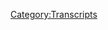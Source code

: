 {{Transcript
    | title         = [[382: December 23-27, 2019]]
    | caption       = [https://knowledgefight.libsyn.com/knowledge-fight-december-23-27-2019 Listen to this episode on Libsyn]
    | episodeNumber = [[382: December 23-27, 2019|382]]
    | length        = 02:05:11
}}

{{MessageBox
    | header     = Warning: Bot Generated Content
    | text       = This transcript was automatically generated by transcription software and likely contains many mistakes and misattributions. Please check the audio for definitive quotes, attribution, and context.
    | image      = N3yvass4myg91.webp
    | imagewidth = 50px
    | id         = warning
}}

{{TranscriptBlock
    | name      = Unknown Speaker
    | timestamp = 00:00:00.000
    | text      = N-N-N-N-N-N-N-N-Knowledge Fight
}}

{{TranscriptBlock
    | name      = Unknown Speaker
    | timestamp = 00:00:12.880
    | text      = Dan and Jordan, I am sweating
}}

{{TranscriptBlock
    | name      = Unknown Speaker
    | timestamp = 00:00:17.920
    | text      = knowledgefight.com, it's time to pray
}}

{{TranscriptBlock
    | name      = Unknown Speaker
    | timestamp = 00:00:21.120
    | text      = I have great respect for knowledge fight
}}

{{TranscriptBlock
    | name      = Unknown Speaker
    | timestamp = 00:00:23.760
    | text      = knowledge fight
}}

{{TranscriptBlock
    | name      = Unknown Speaker
    | timestamp = 00:00:24.800
    | text      = I'm sick of them posing as if they're the good guys
}}

{{TranscriptBlock
    | name      = Unknown Speaker
    | timestamp = 00:00:27.120
    | text      = saying we are the bad guys
}}

{{TranscriptBlock
    | name      = Unknown Speaker
    | timestamp = 00:00:28.719
    | text      = knowledge fight
}}

{{TranscriptBlock
    | name      = Unknown Speaker
    | timestamp = 00:00:30.000
    | text      = Dan and Jordan, knowledge fight
}}

{{TranscriptBlock
    | name      = Unknown Speaker
    | timestamp = 00:00:32.479
    | text      = Rattler, Rattler, Rattler
}}

{{TranscriptBlock
    | name      = Unknown Speaker
    | timestamp = 00:00:34.560
    | text      = need me, need money
}}

{{TranscriptBlock
    | name      = Unknown Speaker
    | timestamp = 00:00:36.640
    | text      = Rattler, Rattler, Rattler
}}

{{TranscriptBlock
    | name      = Unknown Speaker
    | timestamp = 00:00:38.340
    | text      = Rattler!
}}

{{TranscriptBlock
    | name      = Unknown Speaker
    | timestamp = 00:00:39.359
    | text      = Andy in Kansas...
}}

{{TranscriptBlock
    | name      = Unknown Speaker
    | timestamp = 00:00:42.479
    | text      = Stop it!
}}

{{TranscriptBlock
    | name      = Unknown Speaker
    | timestamp = 00:00:43.399
    | text      = Andy in Kansas, Andy in Kansas
}}

{{TranscriptBlock
    | name      = Unknown Speaker
    | timestamp = 00:00:46.159
    | text      = It's time to pray
}}

{{TranscriptBlock
    | name      = Unknown Speaker
    | timestamp = 00:00:47.200
    | text      = Andy in Kansas, you're on the air, thanks for holding us
}}

{{TranscriptBlock
    | name      = Unknown Speaker
    | timestamp = 00:00:49.439
    | text      = Hello Alex from Pacific Fault
}}

{{TranscriptBlock
    | name      = Unknown Speaker
    | timestamp = 00:00:50.799
    | text      = I'm a huge fan
}}

{{TranscriptBlock
    | name      = Unknown Speaker
    | timestamp = 00:00:51.759
    | text      = I love your work
}}

{{TranscriptBlock
    | name      = Unknown Speaker
    | timestamp = 00:00:52.920
    | text      = knowledgefight
}}

{{TranscriptBlock
    | name      = Unknown Speaker
    | timestamp = 00:00:55.920
    | text      = knowledgefight.com
}}

{{TranscriptBlock
    | name      = Unknown Speaker
    | timestamp = 00:00:56.960
    | text      = I love you.
}}

{{TranscriptBlock
    | name      = Unknown Speaker
    | timestamp = 00:00:58.960
    | text      = Hey everybody, welcome back to Knowledge Fight.
}}

{{TranscriptBlock
    | name      = Unknown Speaker
    | timestamp = 00:01:00.960
    | text      = I'm Dan. I'm Jordan. We're a couple dudes, like sit around
}}

{{TranscriptBlock
    | name      = Unknown Speaker
    | timestamp = 00:01:02.960
    | text      = drink novelty beverages and talk a little bit about
}}

{{TranscriptBlock
    | name      = Unknown Speaker
    | timestamp = 00:01:04.959
    | text      = Alex Jones. Indeed we are, Dan.
}}

{{TranscriptBlock
    | name      = Unknown Speaker
    | timestamp = 00:01:06.959
    | text      = Jordan. Dan! Jordan.
}}

{{TranscriptBlock
    | name      = Unknown Speaker
    | timestamp = 00:01:08.959
    | text      = You have read mountains
}}

{{TranscriptBlock
    | name      = Unknown Speaker
    | timestamp = 00:01:10.959
    | text      = of material for this show over the past
}}

{{TranscriptBlock
    | name      = Unknown Speaker
    | timestamp = 00:01:12.959
    | text      = year, but Dan, have you read anything
}}

{{TranscriptBlock
    | name      = Unknown Speaker
    | timestamp = 00:01:14.959
    | text      = in 2019 that you enjoyed?
}}

{{TranscriptBlock
    | name      = Unknown Speaker
    | timestamp = 00:01:16.959
    | text      = No.
}}

{{TranscriptBlock
    | name      = Unknown Speaker
    | timestamp = 00:01:18.959
    | text      = Alright. Short answer. Moving on.
}}

{{TranscriptBlock
    | name      = Unknown Speaker
    | timestamp = 00:01:20.959
    | text      = No. Have not.
}}

{{TranscriptBlock
    | name      = Unknown Speaker
    | timestamp = 00:01:22.959
    | text      = I had started out the year with an
}}

{{TranscriptBlock
    | name      = Unknown Speaker
    | timestamp = 00:01:24.959
    | text      = intention of having, for
}}

{{TranscriptBlock
    | name      = Unknown Speaker
    | timestamp = 00:01:26.959
    | text      = recreational reading, I was going to try and read
}}

{{TranscriptBlock
    | name      = Unknown Speaker
    | timestamp = 00:01:28.959
    | text      = as much Philip K. Dick as I could.
}}

{{TranscriptBlock
    | name      = Unknown Speaker
    | timestamp = 00:01:30.959
    | text      = I was going to try and read chronologically
}}

{{TranscriptBlock
    | name      = Unknown Speaker
    | timestamp = 00:01:32.959
    | text      = through Philip K. Dick and figure out
}}

{{TranscriptBlock
    | name      = Unknown Speaker
    | timestamp = 00:01:34.959
    | text      = what went wrong.
}}

{{TranscriptBlock
    | name      = Unknown Speaker
    | timestamp = 00:01:36.959
    | text      = Where did he, like, did
}}

{{TranscriptBlock
    | name      = Unknown Speaker
    | timestamp = 00:01:38.959
    | text      = he start out completely insane?
}}

{{TranscriptBlock
    | name      = Unknown Speaker
    | timestamp = 00:01:40.959
    | text      = Or was it a gradual
}}

{{TranscriptBlock
    | name      = Unknown Speaker
    | timestamp = 00:01:42.959
    | text      = process? And
}}

{{TranscriptBlock
    | name      = Unknown Speaker
    | timestamp = 00:01:44.959
    | text      = I made it through, like, maybe
}}

{{TranscriptBlock
    | name      = Unknown Speaker
    | timestamp = 00:01:46.959
    | text      = three or four of his books before I
}}

{{TranscriptBlock
    | name      = Unknown Speaker
    | timestamp = 00:01:48.959
    | text      = just got too busy with all
}}

{{TranscriptBlock
    | name      = Unknown Speaker
    | timestamp = 00:01:50.959
    | text      = this show-related
}}

{{TranscriptBlock
    | name      = Unknown Speaker
    | timestamp = 00:01:52.959
    | text      = reading. I just didn't have a whole lot of time
}}

{{TranscriptBlock
    | name      = Unknown Speaker
    | timestamp = 00:01:54.959
    | text      = for that. Recreational reading
}}

{{TranscriptBlock
    | name      = Unknown Speaker
    | timestamp = 00:01:56.959
    | text      = I had decided to do was
}}

{{TranscriptBlock
    | name      = Unknown Speaker
    | timestamp = 00:01:58.959
    | text      = less crazy, certainly, in the
}}

{{TranscriptBlock
    | name      = Unknown Speaker
    | timestamp = 00:02:00.959
    | text      = late 50s when you started with,
}}

{{TranscriptBlock
    | name      = Unknown Speaker
    | timestamp = 00:02:02.959
    | text      = like, Bring Yourself
}}

{{TranscriptBlock
    | name      = Unknown Speaker
    | timestamp = 00:02:04.959
    | text      = Together, I believe. That was the first
}}

{{TranscriptBlock
    | name      = Unknown Speaker
    | timestamp = 00:02:06.959
    | text      = book. First few just kind of left me cold
}}

{{TranscriptBlock
    | name      = Unknown Speaker
    | timestamp = 00:02:08.960
    | text      = and left me, maybe 2020.
}}

{{TranscriptBlock
    | name      = Unknown Speaker
    | timestamp = 00:02:10.960
    | text      = Maybe I'll get back on it, start back
}}

{{TranscriptBlock
    | name      = Unknown Speaker
    | timestamp = 00:02:12.960
    | text      = over on the list.
}}

{{TranscriptBlock
    | name      = Unknown Speaker
    | timestamp = 00:02:14.960
    | text      = But yeah, maybe. I don't know. We'll see.
}}

{{TranscriptBlock
    | name      = Unknown Speaker
    | timestamp = 00:02:16.960
    | text      = Unfortunately, as I've discovered, I
}}

{{TranscriptBlock
    | name      = Unknown Speaker
    | timestamp = 00:02:18.960
    | text      = do enjoy reading
}}

{{TranscriptBlock
    | name      = Unknown Speaker
    | timestamp = 00:02:20.960
    | text      = stuff for this show more than
}}

{{TranscriptBlock
    | name      = Unknown Speaker
    | timestamp = 00:02:22.960
    | text      = I enjoy, necessarily,
}}

{{TranscriptBlock
    | name      = Unknown Speaker
    | timestamp = 00:02:24.960
    | text      = early Philip K. Dick.
}}

{{TranscriptBlock
    | name      = Unknown Speaker
    | timestamp = 00:02:26.960
    | text      = You're right. Oh, boy.
}}

{{TranscriptBlock
    | name      = Unknown Speaker
    | timestamp = 00:02:28.960
    | text      = That's a damning indictment. I'd rather
}}

{{TranscriptBlock
    | name      = Unknown Speaker
    | timestamp = 00:02:30.960
    | text      = read John Birch Society
}}

{{TranscriptBlock
    | name      = Unknown Speaker
    | timestamp = 00:02:32.960
    | text      = materials than sci-fi.
}}

{{TranscriptBlock
    | name      = Unknown Speaker
    | timestamp = 00:02:34.960
    | text      = So, okay. That's where we're at.
}}

{{TranscriptBlock
    | name      = Unknown Speaker
    | timestamp = 00:02:36.960
    | text      = That's 2019 in a nutshell.
}}

{{TranscriptBlock
    | name      = Unknown Speaker
    | timestamp = 00:02:38.960
    | text      = I suppose so. Yeah. Happy New
}}

{{TranscriptBlock
    | name      = Unknown Speaker
    | timestamp = 00:02:40.960
    | text      = Year. Put a button on it.
}}

{{TranscriptBlock
    | name      = Unknown Speaker
    | timestamp = 00:02:42.960
    | text      = So, Jordan, today we're doing the
}}

{{TranscriptBlock
    | name      = Unknown Speaker
    | timestamp = 00:02:44.960
    | text      = Alex Jones Christmas Spectacular.
}}

{{TranscriptBlock
    | name      = Unknown Speaker
    | timestamp = 00:02:46.960
    | text      = Hey!
}}

{{TranscriptBlock
    | name      = Unknown Speaker
    | timestamp = 00:02:48.960
    | text      = All right. To refresh
}}

{{TranscriptBlock
    | name      = Unknown Speaker
    | timestamp = 00:02:50.960
    | text      = everyone's memory, last year on
}}

{{TranscriptBlock
    | name      = Unknown Speaker
    | timestamp = 00:02:52.960
    | text      = Christmas Eve, Alex Jones did an episode
}}

{{TranscriptBlock
    | name      = Unknown Speaker
    | timestamp = 00:02:54.960
    | text      = where he got drunk and threw hatchets
}}

{{TranscriptBlock
    | name      = Unknown Speaker
    | timestamp = 00:02:56.960
    | text      = around the studio. It was
}}

{{TranscriptBlock
    | name      = Unknown Speaker
    | timestamp = 00:02:58.960
    | text      = maybe one of the more fun things
}}

{{TranscriptBlock
    | name      = Unknown Speaker
    | timestamp = 00:03:00.960
    | text      = we've ever experienced. It was a highlight.
}}

{{TranscriptBlock
    | name      = Unknown Speaker
    | timestamp = 00:03:02.960
    | text      = If you've not listened to that episode, I highly
}}

{{TranscriptBlock
    | name      = Unknown Speaker
    | timestamp = 00:03:04.960
    | text      = recommend everyone go back and listen to last
}}

{{TranscriptBlock
    | name      = Unknown Speaker
    | timestamp = 00:03:06.960
    | text      = Christmas Eve's 2018
}}

{{TranscriptBlock
    | name      = Unknown Speaker
    | timestamp = 00:03:08.960
    | text      = episode. Because
}}

{{TranscriptBlock
    | name      = Unknown Speaker
    | timestamp = 00:03:10.960
    | text      = it's bizarre. Alex tries to hit one
}}

{{TranscriptBlock
    | name      = Unknown Speaker
    | timestamp = 00:03:12.960
    | text      = of his cameras with a hatchet. He genuinely does.
}}

{{TranscriptBlock
    | name      = Unknown Speaker
    | timestamp = 00:03:14.960
    | text      = He very explicitly is disappointed that he
}}

{{TranscriptBlock
    | name      = Unknown Speaker
    | timestamp = 00:03:16.960
    | text      = didn't hit one of his own. A very
}}

{{TranscriptBlock
    | name      = Unknown Speaker
    | timestamp = 00:03:18.960
    | text      = expensive device.
}}

{{TranscriptBlock
    | name      = Unknown Speaker
    | timestamp = 00:03:20.960
    | text      = Yeah. So that set
}}

{{TranscriptBlock
    | name      = Unknown Speaker
    | timestamp = 00:03:22.960
    | text      = the bar pretty high. Yeah.
}}

{{TranscriptBlock
    | name      = Unknown Speaker
    | timestamp = 00:03:24.960
    | text      = Yeah. It's going to be tough to top that.
}}

{{TranscriptBlock
    | name      = Unknown Speaker
    | timestamp = 00:03:26.960
    | text      = Today we're going to be going over December 23rd
}}

{{TranscriptBlock
    | name      = Unknown Speaker
    | timestamp = 00:03:28.960
    | text      = through 27th of Alex's
}}

{{TranscriptBlock
    | name      = Unknown Speaker
    | timestamp = 00:03:30.960
    | text      = show. And unfortunately
}}

{{TranscriptBlock
    | name      = Unknown Speaker
    | timestamp = 00:03:32.960
    | text      = it's only actually the 23rd and
}}

{{TranscriptBlock
    | name      = Unknown Speaker
    | timestamp = 00:03:34.960
    | text      = the 27th because Alex took off
}}

{{TranscriptBlock
    | name      = Unknown Speaker
    | timestamp = 00:03:36.960
    | text      = for the holidays. Oh. He just had
}}

{{TranscriptBlock
    | name      = Unknown Speaker
    | timestamp = 00:03:38.960
    | text      = rebroadcast and best of episodes
}}

{{TranscriptBlock
    | name      = Unknown Speaker
    | timestamp = 00:03:40.960
    | text      = for Christmas Eve, Christmas,
}}

{{TranscriptBlock
    | name      = Unknown Speaker
    | timestamp = 00:03:42.960
    | text      = and the 20th. Were there hatchet throwing in them?
}}

{{TranscriptBlock
    | name      = Unknown Speaker
    | timestamp = 00:03:44.960
    | text      = That is the best of. I was
}}

{{TranscriptBlock
    | name      = Unknown Speaker
    | timestamp = 00:03:46.960
    | text      = going to say. But no, I did not listen
}}

{{TranscriptBlock
    | name      = Unknown Speaker
    | timestamp = 00:03:48.960
    | text      = to his best of. Alright. Alright.
}}

{{TranscriptBlock
    | name      = Unknown Speaker
    | timestamp = 00:03:50.960
    | text      = So we'll get down to
}}

{{TranscriptBlock
    | name      = Unknown Speaker
    | timestamp = 00:03:52.960
    | text      = business, see what he does for the holidays
}}

{{TranscriptBlock
    | name      = Unknown Speaker
    | timestamp = 00:03:54.960
    | text      = this year. Before we get to that, we've got to take a little moment
}}

{{TranscriptBlock
    | name      = Unknown Speaker
    | timestamp = 00:03:56.960
    | text      = Jordan to say thank you to some folks who have signed up
}}

{{TranscriptBlock
    | name      = Unknown Speaker
    | timestamp = 00:03:58.960
    | text      = and are supporting the show. So first, Peter
}}

{{TranscriptBlock
    | name      = Unknown Speaker
    | timestamp = 00:04:00.960
    | text      = thank you so much. You're now a policy wonk. I'm a policy
}}

{{TranscriptBlock
    | name      = Unknown Speaker
    | timestamp = 00:04:02.960
    | text      = wonk. Thank you Peter. Thank you Pete.
}}

{{TranscriptBlock
    | name      = Unknown Speaker
    | timestamp = 00:04:04.960
    | text      = Next, Melissa. Thank you so much. You are now
}}

{{TranscriptBlock
    | name      = Unknown Speaker
    | timestamp = 00:04:06.960
    | text      = a policy wonk. I'm a policy wonk.
}}

{{TranscriptBlock
    | name      = Unknown Speaker
    | timestamp = 00:04:08.960
    | text      = Thanks Melissa. Thank you Melissa. Next, Janina.
}}

{{TranscriptBlock
    | name      = Unknown Speaker
    | timestamp = 00:04:10.960
    | text      = Thank you so much. You are now a policy wonk.
}}

{{TranscriptBlock
    | name      = Unknown Speaker
    | timestamp = 00:04:12.960
    | text      = I'm a policy wonk. Thank you.
}}

{{TranscriptBlock
    | name      = Unknown Speaker
    | timestamp = 00:04:14.960
    | text      = Jelena, Janina, Janina.
}}

{{TranscriptBlock
    | name      = Unknown Speaker
    | timestamp = 00:04:16.959
    | text      = Next Kevin. Thank you so much.
}}

{{TranscriptBlock
    | name      = Unknown Speaker
    | timestamp = 00:04:18.959
    | text      = near now. A policy wonk. I'm a policy wonk.
}}

{{TranscriptBlock
    | name      = Unknown Speaker
    | timestamp = 00:04:20.959
    | text      = Thank you Kevin. Thank you Kevin. Next
}}

{{TranscriptBlock
    | name      = Unknown Speaker
    | timestamp = 00:04:22.959
    | text      = I downloaded Tic toc as a joke
}}

{{TranscriptBlock
    | name      = Unknown Speaker
    | timestamp = 00:04:24.959
    | text      = now I'm hopelessly addicted. Thank you so cathedral
}}

{{TranscriptBlock
    | name      = Unknown Speaker
    | timestamp = 00:04:26.959
    | text      = Turn our policy wonk. I'm a policy wonk.
}}

{{TranscriptBlock
    | name      = Unknown Speaker
    | timestamp = 00:04:28.959
    | text      = Thanks. I downloaded Tik-Tok
}}

{{TranscriptBlock
    | name      = Unknown Speaker
    | timestamp = 00:04:30.959
    | text      = as a joke and now I'm hopelessly addicted
}}

{{TranscriptBlock
    | name      = Unknown Speaker
    | timestamp = 00:04:32.959
    | text      = Thank you so much. Next
}}

{{TranscriptBlock
    | name      = Unknown Speaker
    | timestamp = 00:04:34.959
    | text      = Wyatt. Thank you so much. You are now a policy wonk.
}}

{{TranscriptBlock
    | name      = Unknown Speaker
    | timestamp = 00:04:36.959
    | text      = I'm a policy wonk. Thank you. Why
}}

{{TranscriptBlock
    | name      = Unknown Speaker
    | timestamp = 00:04:38.959
    | text      = Next Leanna Thank you so much. borders
}}

{{TranscriptBlock
    | name      = Unknown Speaker
    | timestamp = 00:04:40.959
    | text      = I'm a policy wonk.
}}

{{TranscriptBlock
    | name      = Unknown Speaker
    | timestamp = 00:04:42.959
    | text      = Thank you, Leana!
}}

{{TranscriptBlock
    | name      = Unknown Speaker
    | timestamp = 00:04:44.459
    | text      = Next, Morgan.
}}

{{TranscriptBlock
    | name      = Unknown Speaker
    | timestamp = 00:04:45.459
    | text      = Thank you so much.
}}

{{TranscriptBlock
    | name      = Unknown Speaker
    | timestamp = 00:04:46.459
    | text      = You are now a policy wonk.
}}

{{TranscriptBlock
    | name      = Unknown Speaker
    | timestamp = 00:04:47.459
    | text      = I'm a policy wonk.
}}

{{TranscriptBlock
    | name      = Unknown Speaker
    | timestamp = 00:04:48.459
    | text      = Thank you, Morgan!
}}

{{TranscriptBlock
    | name      = Unknown Speaker
    | timestamp = 00:04:49.459
    | text      = Thank you so much.
}}

{{TranscriptBlock
    | name      = Unknown Speaker
    | timestamp = 00:04:50.459
    | text      = Next, Elizabeth.
}}

{{TranscriptBlock
    | name      = Unknown Speaker
    | timestamp = 00:04:51.459
    | text      = Thank you so much.
}}

{{TranscriptBlock
    | name      = Unknown Speaker
    | timestamp = 00:04:52.459
    | text      = You are now a policy wonk.
}}

{{TranscriptBlock
    | name      = Unknown Speaker
    | timestamp = 00:04:53.959
    | text      = I'm a policy wonk.
}}

{{TranscriptBlock
    | name      = Unknown Speaker
    | timestamp = 00:04:54.959
    | text      = Thanks, Elizabeth!
}}

{{TranscriptBlock
    | name      = Unknown Speaker
    | timestamp = 00:04:55.959
    | text      = Thank you!
}}

{{TranscriptBlock
    | name      = Unknown Speaker
    | timestamp = 00:04:56.959
    | text      = And then finally Mick!
}}

{{TranscriptBlock
    | name      = Unknown Speaker
    | timestamp = 00:04:57.959
    | text      = Thank you so much.
}}

{{TranscriptBlock
    | name      = Unknown Speaker
    | timestamp = 00:04:58.959
    | text      = You are now a policy wonk.
}}

{{TranscriptBlock
    | name      = Unknown Speaker
    | timestamp = 00:04:59.959
    | text      = I'm a policy wonk.
}}

{{TranscriptBlock
    | name      = Unknown Speaker
    | timestamp = 00:05:00.959
    | text      = Thank you Mick!
}}

{{TranscriptBlock
    | name      = Unknown Speaker
    | timestamp = 00:05:01.959
    | text      = Thank you Mick.
}}

{{TranscriptBlock
    | name      = Unknown Speaker
    | timestamp = 00:05:02.959
    | text      = Uh, if you're listening out there and you're thinking hey, I enjoy this show, I'd like
}}

{{TranscriptBlock
    | name      = Unknown Speaker
    | timestamp = 00:05:03.959
    | text      = to support these gents too, you can do that by going to our website knowledgefight.com,
}}

{{TranscriptBlock
    | name      = Unknown Speaker
    | timestamp = 00:05:07.000
    | text      = clicking the button that says support the show, we'd appreciate it.
}}

{{TranscriptBlock
    | name      = Unknown Speaker
    | timestamp = 00:05:09.720
    | text      = It'd be delightful.
}}

{{TranscriptBlock
    | name      = Unknown Speaker
    | timestamp = 00:05:10.720
    | text      = And now, Jordan, we have two out-of-context drops for today's show.
}}

{{TranscriptBlock
    | name      = Unknown Speaker
    | timestamp = 00:05:14.959
    | text      = Merry Christmas indeed, Dan.
}}

{{TranscriptBlock
    | name      = Unknown Speaker
    | timestamp = 00:05:16.839
    | text      = And one of them is, uh, I guess they're both kind of upsetting, but here's the first one.
}}

{{TranscriptBlock
    | name      = Unknown Speaker
    | timestamp = 00:05:22.399
    | text      = Of course we're violent, of course we're crazy, everybody wants to come here, that's who we
}}

{{TranscriptBlock
    | name      = Unknown Speaker
    | timestamp = 00:05:25.959
    | text      = are, let's embrace it, we're maniacs!
}}

{{TranscriptBlock
    | name      = Unknown Speaker
    | timestamp = 00:05:28.439
    | text      = That seems pretty...
}}

{{TranscriptBlock
    | name      = Unknown Speaker
    | timestamp = 00:05:30.160
    | text      = Uh, uh, I mean...
}}

{{TranscriptBlock
    | name      = Unknown Speaker
    | timestamp = 00:05:32.600
    | text      = Hey, we're nuts, we're violent, let's just be cool with it.
}}

{{TranscriptBlock
    | name      = Unknown Speaker
    | timestamp = 00:05:37.240
    | text      = Now the flip side, the flip side of that...
}}

{{TranscriptBlock
    | name      = Unknown Speaker
    | timestamp = 00:05:39.759
    | text      = And I almost feel like I'm being a little whiny bitch.
}}

{{TranscriptBlock
    | name      = Unknown Speaker
    | timestamp = 00:05:43.959
    | text      = Okay.
}}

{{TranscriptBlock
    | name      = Unknown Speaker
    | timestamp = 00:05:45.959
    | text      = It's got a lot of mood swings, a lot of ups and downs.
}}

{{TranscriptBlock
    | name      = Unknown Speaker
    | timestamp = 00:05:48.680
    | text      = I enjoy Christmas music swelling behind a man saying,
}}

{{TranscriptBlock
    | name      = Unknown Speaker
    | timestamp = 00:05:52.839
    | text      = I feel like a whiny bitch.
}}

{{TranscriptBlock
    | name      = Unknown Speaker
    | timestamp = 00:05:54.839
    | text      = Uh, yeah.
}}

{{TranscriptBlock
    | name      = Unknown Speaker
    | timestamp = 00:05:56.199
    | text      = Merry Christmas, Alex.
}}

{{TranscriptBlock
    | name      = Unknown Speaker
    | timestamp = 00:05:57.720
    | text      = Merry Christmas, Alex.
}}

{{TranscriptBlock
    | name      = Unknown Speaker
    | timestamp = 00:05:58.680
    | text      = So Alex starts on the 23rd here complaining, um, because everyone that he knows and he works
}}

{{TranscriptBlock
    | name      = Unknown Speaker
    | timestamp = 00:06:05.720
    | text      = with is shadowbanned.
}}

{{TranscriptBlock
    | name      = Unknown Speaker
    | timestamp = 00:06:08.079
    | text      = They're all doing...
}}

{{TranscriptBlock
    | name      = Unknown Speaker
    | timestamp = 00:06:09.800
    | text      = Everybody got shadowbanned.
}}

{{TranscriptBlock
    | name      = Unknown Speaker
    | timestamp = 00:06:10.800
    | text      = Well, they're all doing such great investigative work, but it doesn't matter because there's
}}

{{TranscriptBlock
    | name      = Unknown Speaker
    | timestamp = 00:06:14.399
    | text      = shadowbanned.
}}

{{TranscriptBlock
    | name      = Unknown Speaker
    | timestamp = 00:06:15.399
    | text      = And honestly, this just made me laugh a lot because I would describe this as Alex having
}}

{{TranscriptBlock
    | name      = Unknown Speaker
    | timestamp = 00:06:20.199
    | text      = a false start on the episode and getting a penalty.
}}

{{TranscriptBlock
    | name      = Unknown Speaker
    | timestamp = 00:06:24.199
    | text      = You know, one of my greatest frustrations is one of my greatest joys.
}}

{{TranscriptBlock
    | name      = Unknown Speaker
    | timestamp = 00:06:31.199
    | text      = It's that my crew, our reporters, our researchers just churn out five star research and information
}}

{{TranscriptBlock
    | name      = Unknown Speaker
    | timestamp = 00:06:39.639
    | text      = like that John bound report.
}}

{{TranscriptBlock
    | name      = Unknown Speaker
    | timestamp = 00:06:41.439
    | text      = That is so incredibly important.
}}

{{TranscriptBlock
    | name      = Unknown Speaker
    | timestamp = 00:06:44.720
    | text      = Shadowbanned everywhere.
}}

{{TranscriptBlock
    | name      = Unknown Speaker
    | timestamp = 00:06:45.720
    | text      = The only place you're going to find it is at band.video.
}}

{{TranscriptBlock
    | name      = Unknown Speaker
    | timestamp = 00:06:47.279
    | text      = And if you get excited to share it, millions will see it.
}}

{{TranscriptBlock
    | name      = Unknown Speaker
    | timestamp = 00:06:49.759
    | text      = If not, the enemy will win.
}}

{{TranscriptBlock
    | name      = Unknown Speaker
    | timestamp = 00:06:50.759
    | text      = We'll be right back with the full launch.
}}

{{TranscriptBlock
    | name      = Unknown Speaker
    | timestamp = 00:06:53.160
    | text      = Shadowbanned.
}}

{{TranscriptBlock
    | name      = Unknown Speaker
    | timestamp = 00:06:54.160
    | text      = Shadowbanned.
}}

{{TranscriptBlock
    | name      = Unknown Speaker
    | timestamp = 00:06:55.160
    | text      = I feel like that's a false start because he's like, ah, we'll be back with the real launch
}}

{{TranscriptBlock
    | name      = Unknown Speaker
    | timestamp = 00:06:58.160
    | text      = of the show.
}}

{{TranscriptBlock
    | name      = Unknown Speaker
    | timestamp = 00:06:59.160
    | text      = This isn't the real launch.
}}

{{TranscriptBlock
    | name      = Unknown Speaker
    | timestamp = 00:07:00.160
    | text      = It doesn't seem like that, but we, the guys, we would do this over from the top.
}}

{{TranscriptBlock
    | name      = Unknown Speaker
    | timestamp = 00:07:04.160
    | text      = Let's take this one more time.
}}

{{TranscriptBlock
    | name      = Unknown Speaker
    | timestamp = 00:07:05.160
    | text      = I just complimented John bound too much.
}}

{{TranscriptBlock
    | name      = Unknown Speaker
    | timestamp = 00:07:08.480
    | text      = Start it over.
}}

{{TranscriptBlock
    | name      = Unknown Speaker
    | timestamp = 00:07:09.480
    | text      = So I would say about the first 20 minutes or so of this episode is just Alex trying
}}

{{TranscriptBlock
    | name      = Unknown Speaker
    | timestamp = 00:07:13.279
    | text      = to stress that the audience, uh, to the audience that without them, he can't do anything.
}}

{{TranscriptBlock
    | name      = Unknown Speaker
    | timestamp = 00:07:18.459
    | text      = He keeps using this metaphor that the audience is the gun and he himself is creating bullets
}}

{{TranscriptBlock
    | name      = Unknown Speaker
    | timestamp = 00:07:23.279
    | text      = for them to shoot.
}}

{{TranscriptBlock
    | name      = Unknown Speaker
    | timestamp = 00:07:24.800
    | text      = These bullets are useless without guns and he really needs you to shoot people with his
}}

{{TranscriptBlock
    | name      = Unknown Speaker
    | timestamp = 00:07:28.120
    | text      = information.
}}

{{TranscriptBlock
    | name      = Unknown Speaker
    | timestamp = 00:07:29.120
    | text      = I don't like this metaphor very much.
}}

{{TranscriptBlock
    | name      = Unknown Speaker
    | timestamp = 00:07:30.600
    | text      = It's, I mean, if you're in an info war, there'd be info guns.
}}

{{TranscriptBlock
    | name      = Unknown Speaker
    | timestamp = 00:07:35.160
    | text      = It does.
}}

{{TranscriptBlock
    | name      = Unknown Speaker
    | timestamp = 00:07:36.160
    | text      = Yeah.
}}

{{TranscriptBlock
    | name      = Unknown Speaker
    | timestamp = 00:07:37.160
    | text      = It's something that Alex says a lot, but there seems to be like a particular focus on this
}}

{{TranscriptBlock
    | name      = Unknown Speaker
    | timestamp = 00:07:40.199
    | text      = episode of this idea, uh, that, uh, you know, it almost feels like there was a meeting behind
}}

{{TranscriptBlock
    | name      = Unknown Speaker
    | timestamp = 00:07:44.879
    | text      = the scenes where they decided that they really need to focus on raising engagement.
}}

{{TranscriptBlock
    | name      = Unknown Speaker
    | timestamp = 00:07:48.759
    | text      = This needs to be the focus.
}}

{{TranscriptBlock
    | name      = Unknown Speaker
    | timestamp = 00:07:50.240
    | text      = Yeah.
}}

{{TranscriptBlock
    | name      = Unknown Speaker
    | timestamp = 00:07:51.240
    | text      = Yeah.
}}

{{TranscriptBlock
    | name      = Unknown Speaker
    | timestamp = 00:07:52.240
    | text      = And so Alex is spending the first 20 minutes of his show being like, you guys need to repost
}}

{{TranscriptBlock
    | name      = Unknown Speaker
    | timestamp = 00:07:54.680
    | text      = my shit.
}}

{{TranscriptBlock
    | name      = Unknown Speaker
    | timestamp = 00:07:55.680
    | text      = You need to shoot the bullets.
}}

{{TranscriptBlock
    | name      = Unknown Speaker
    | timestamp = 00:07:57.639
    | text      = Alex also promises there's a big report on Epstein coming that he's working on with Rob
}}

{{TranscriptBlock
    | name      = Unknown Speaker
    | timestamp = 00:08:02.839
    | text      = Dew and an alleged whistleblower.
}}

{{TranscriptBlock
    | name      = Unknown Speaker
    | timestamp = 00:08:05.120
    | text      = Sure.
}}

{{TranscriptBlock
    | name      = Unknown Speaker
    | timestamp = 00:08:06.120
    | text      = He's saying it's bombshell stuff, but given our recent developments with Rob and sources,
}}

{{TranscriptBlock
    | name      = Unknown Speaker
    | timestamp = 00:08:10.259
    | text      = I don't feel like we should put too much stock into that.
}}

{{TranscriptBlock
    | name      = Unknown Speaker
    | timestamp = 00:08:13.319
    | text      = Is he going to remove a computer chip from Epstein's corpse?
}}

{{TranscriptBlock
    | name      = Unknown Speaker
    | timestamp = 00:08:15.920
    | text      = No, this dad also does not come back.
}}

{{TranscriptBlock
    | name      = Unknown Speaker
    | timestamp = 00:08:17.360
    | text      = That also does not come back.
}}

{{TranscriptBlock
    | name      = Unknown Speaker
    | timestamp = 00:08:18.360
    | text      = I've not heard a hide nor hair of this in studio surgery.
}}

{{TranscriptBlock
    | name      = Unknown Speaker
    | timestamp = 00:08:22.160
    | text      = Unsurprising.
}}

{{TranscriptBlock
    | name      = Unknown Speaker
    | timestamp = 00:08:23.240
    | text      = Alex also promises a big report on the evils of vaccines set to drop on Christmas morning,
}}

{{TranscriptBlock
    | name      = Unknown Speaker
    | timestamp = 00:08:27.800
    | text      = which you can then post all over social media and hopefully ruin everyone you know's holiday.
}}

{{TranscriptBlock
    | name      = Unknown Speaker
    | timestamp = 00:08:32.120
    | text      = The war on Christmas isn't saying happy holidays.
}}

{{TranscriptBlock
    | name      = Unknown Speaker
    | timestamp = 00:08:34.919
    | text      = It's producing nonsense anti-vax social media content for everyone to put all over the place.
}}

{{TranscriptBlock
    | name      = Unknown Speaker
    | timestamp = 00:08:39.279
    | text      = You wake up, you're like, what the fuck?
}}

{{TranscriptBlock
    | name      = Unknown Speaker
    | timestamp = 00:08:40.960
    | text      = Yeah.
}}

{{TranscriptBlock
    | name      = Unknown Speaker
    | timestamp = 00:08:41.960
    | text      = Yeah.
}}

{{TranscriptBlock
    | name      = Unknown Speaker
    | timestamp = 00:08:42.960
    | text      = That makes, uh, that makes Christmas lunch so much better.
}}

{{TranscriptBlock
    | name      = Unknown Speaker
    | timestamp = 00:08:44.440
    | text      = Yeah.
}}

{{TranscriptBlock
    | name      = Unknown Speaker
    | timestamp = 00:08:45.440
    | text      = So the first 20 minutes, half hour of the show is just this like repost my shit.
}}

{{TranscriptBlock
    | name      = Unknown Speaker
    | timestamp = 00:08:48.879
    | text      = We got this Epstein report coming anti-vax special.
}}

{{TranscriptBlock
    | name      = Unknown Speaker
    | timestamp = 00:08:51.320
    | text      = Haha.
}}

{{TranscriptBlock
    | name      = Unknown Speaker
    | timestamp = 00:08:52.320
    | text      = How exciting.
}}

{{TranscriptBlock
    | name      = Unknown Speaker
    | timestamp = 00:08:53.559
    | text      = So it's very dry, uh, territory.
}}

{{TranscriptBlock
    | name      = Unknown Speaker
    | timestamp = 00:08:56.120
    | text      = And then Alex lets us know we have big things are coming.
}}

{{TranscriptBlock
    | name      = Unknown Speaker
    | timestamp = 00:09:00.000
    | text      = I'm an interview with Dr. Steve.
}}

{{TranscriptBlock
    | name      = Unknown Speaker
    | timestamp = 00:09:01.000
    | text      = It really was a spy chief really did overthrow governments on record, the character Jack
}}

{{TranscriptBlock
    | name      = Unknown Speaker
    | timestamp = 00:09:08.759
    | text      = Ryan's based on for 18 years, since 2002, since early 2002, February, 2002 is for some
}}

{{TranscriptBlock
    | name      = Unknown Speaker
    | timestamp = 00:09:18.960
    | text      = cover interview, he's going to be on with us for an hour and a half, starting at the
}}

{{TranscriptBlock
    | name      = Unknown Speaker
    | timestamp = 00:09:22.360
    | text      = bottom of the next hour to cover the waterfront, a lot of stuff.
}}

{{TranscriptBlock
    | name      = Unknown Speaker
    | timestamp = 00:09:26.840
    | text      = He just wants to get out there before this year ends and he's ready to release a lot
}}

{{TranscriptBlock
    | name      = Unknown Speaker
    | timestamp = 00:09:33.840
    | text      = of information.
}}

{{TranscriptBlock
    | name      = Unknown Speaker
    | timestamp = 00:09:37.720
    | text      = I'll just leave it at that.
}}

{{TranscriptBlock
    | name      = Unknown Speaker
    | timestamp = 00:09:39.320
    | text      = Steve, but Janet coming back on for Christmas, all this information in his garage or something.
}}

{{TranscriptBlock
    | name      = Unknown Speaker
    | timestamp = 00:09:46.039
    | text      = He's like, Oh, we got to get this out of here by the end of the year.
}}

{{TranscriptBlock
    | name      = Unknown Speaker
    | timestamp = 00:09:48.440
    | text      = I should have put this out last year.
}}

{{TranscriptBlock
    | name      = Unknown Speaker
    | timestamp = 00:09:52.399
    | text      = He's got actually a really big revelation.
}}

{{TranscriptBlock
    | name      = Unknown Speaker
    | timestamp = 00:09:54.720
    | text      = I will, I will say that there is an admission that Steve makes on the show that it, first
}}

{{TranscriptBlock
    | name      = Unknown Speaker
    | timestamp = 00:10:00.000
    | text      = of all, I don't believe, but were true, uh, would be internationally important.
}}

{{TranscriptBlock
    | name      = Unknown Speaker
    | timestamp = 00:10:06.120
    | text      = I gotta be honest guys.
}}

{{TranscriptBlock
    | name      = Unknown Speaker
    | timestamp = 00:10:09.200
    | text      = I'm the Zodiac killer.
}}

{{TranscriptBlock
    | name      = Unknown Speaker
    | timestamp = 00:10:10.759
    | text      = It's me.
}}

{{TranscriptBlock
    | name      = Unknown Speaker
    | timestamp = 00:10:11.759
    | text      = That's not his style because the Zodiac killer didn't attack a heads of state.
}}

{{TranscriptBlock
    | name      = Unknown Speaker
    | timestamp = 00:10:16.360
    | text      = That's true.
}}

{{TranscriptBlock
    | name      = Unknown Speaker
    | timestamp = 00:10:17.360
    | text      = That's true.
}}

{{TranscriptBlock
    | name      = Unknown Speaker
    | timestamp = 00:10:18.360
    | text      = That's true.
}}

{{TranscriptBlock
    | name      = Unknown Speaker
    | timestamp = 00:10:19.360
    | text      = Yeah.
}}

{{TranscriptBlock
    | name      = Unknown Speaker
    | timestamp = 00:10:20.360
    | text      = We'll get to that when we get to it.
}}

{{TranscriptBlock
    | name      = Unknown Speaker
    | timestamp = 00:10:21.360
    | text      = But there is something definitely big that Steve has to, uh, he has a Christmas gift.
}}

{{TranscriptBlock
    | name      = Unknown Speaker
    | timestamp = 00:10:25.480
    | text      = Okay.
}}

{{TranscriptBlock
    | name      = Unknown Speaker
    | timestamp = 00:10:26.480
    | text      = Okay.
}}

{{TranscriptBlock
    | name      = Unknown Speaker
    | timestamp = 00:10:27.480
    | text      = So, uh, in this next clip, Alex talks about how like, uh, Hey man, you know, uh, a lot
}}

{{TranscriptBlock
    | name      = Unknown Speaker
    | timestamp = 00:10:31.759
    | text      = of people are awake now, you know, there's people are awake and that's a real victory.
}}

{{TranscriptBlock
    | name      = Unknown Speaker
    | timestamp = 00:10:37.259
    | text      = Is it?
}}

{{TranscriptBlock
    | name      = Unknown Speaker
    | timestamp = 00:10:38.259
    | text      = Well, when he talks about it being a real victory, that all these people are awake to
}}

{{TranscriptBlock
    | name      = Unknown Speaker
    | timestamp = 00:10:41.399
    | text      = the power structure and what have you, he compares it to a different victory that has
}}

{{TranscriptBlock
    | name      = Unknown Speaker
    | timestamp = 00:10:45.919
    | text      = happened historically.
}}

{{TranscriptBlock
    | name      = Unknown Speaker
    | timestamp = 00:10:48.840
    | text      = And I do feel like he's comparing that victory unfavorably to the current victory.
}}

{{TranscriptBlock
    | name      = Unknown Speaker
    | timestamp = 00:10:53.279
    | text      = Okay.
}}

{{TranscriptBlock
    | name      = Unknown Speaker
    | timestamp = 00:10:54.279
    | text      = You'll understand what I'm saying here in a second.
}}

{{TranscriptBlock
    | name      = Unknown Speaker
    | timestamp = 00:10:55.279
    | text      = You know, it was 3% started and saw through the revolutionary war against an empire, never
}}

{{TranscriptBlock
    | name      = Unknown Speaker
    | timestamp = 00:10:59.919
    | text      = been defeated.
}}

{{TranscriptBlock
    | name      = Unknown Speaker
    | timestamp = 00:11:00.919
    | text      = Ladies and gentlemen, we probably got 30% of the public that's hardcore aware now and
}}

{{TranscriptBlock
    | name      = Unknown Speaker
    | timestamp = 00:11:08.080
    | text      = know how the system works.
}}

{{TranscriptBlock
    | name      = Unknown Speaker
    | timestamp = 00:11:12.159
    | text      = It was probably 10% five years ago when you got 30% aware of what's going on, if they
}}

{{TranscriptBlock
    | name      = Unknown Speaker
    | timestamp = 00:11:23.039
    | text      = decide to move and take action economically, militarily, spiritually, it's over.
}}

{{TranscriptBlock
    | name      = Unknown Speaker
    | timestamp = 00:11:32.200
    | text      = So I'm going to explain something here.
}}

{{TranscriptBlock
    | name      = Unknown Speaker
    | timestamp = 00:11:34.200
    | text      = This isn't, this isn't an overly positive statement.
}}

{{TranscriptBlock
    | name      = Unknown Speaker
    | timestamp = 00:11:37.519
    | text      = It's the truth.
}}

{{TranscriptBlock
    | name      = Unknown Speaker
    | timestamp = 00:11:38.519
    | text      = We have won and we won back at Calvary with Jesus Christ when God took on our sins as
}}

{{TranscriptBlock
    | name      = Unknown Speaker
    | timestamp = 00:11:46.279
    | text      = a sacrifice and gave us an example to live by, but we've really won now and the globalists
}}

{{TranscriptBlock
    | name      = Unknown Speaker
    | timestamp = 00:11:57.879
    | text      = know that they just want to take as many innocent people with them as they can as many souls.
}}

{{TranscriptBlock
    | name      = Unknown Speaker
    | timestamp = 00:12:02.840
    | text      = So I don't know if you want to like a couple of days before Christmas, particularly want
}}

{{TranscriptBlock
    | name      = Unknown Speaker
    | timestamp = 00:12:07.200
    | text      = to be talking about how when Jesus died for your sins, that was a victory, but now this
}}

{{TranscriptBlock
    | name      = Unknown Speaker
    | timestamp = 00:12:13.159
    | text      = is a real victory.
}}

{{TranscriptBlock
    | name      = Unknown Speaker
    | timestamp = 00:12:14.480
    | text      = Right.
}}

{{TranscriptBlock
    | name      = Unknown Speaker
    | timestamp = 00:12:15.480
    | text      = Right.
}}

{{TranscriptBlock
    | name      = Unknown Speaker
    | timestamp = 00:12:16.480
    | text      = Right.
}}

{{TranscriptBlock
    | name      = Unknown Speaker
    | timestamp = 00:12:17.480
    | text      = Right.
}}

{{TranscriptBlock
    | name      = Unknown Speaker
    | timestamp = 00:12:18.480
    | text      = It does seem to be just based on sentence structure that Alex believes somehow 30% of
}}

{{TranscriptBlock
    | name      = Unknown Speaker
    | timestamp = 00:12:19.840
    | text      = the population believing what he believes is a greater victory than Jesus dying for
}}

{{TranscriptBlock
    | name      = Unknown Speaker
    | timestamp = 00:12:26.320
    | text      = our sins on the cross.
}}

{{TranscriptBlock
    | name      = Unknown Speaker
    | timestamp = 00:12:28.000
    | text      = I believe, I believe he is comparing his current, also the state of the info war, he's shitting
}}

{{TranscriptBlock
    | name      = Unknown Speaker
    | timestamp = 00:12:36.559
    | text      = a little bit on the revolutionary war too.
}}

{{TranscriptBlock
    | name      = Unknown Speaker
    | timestamp = 00:12:38.879
    | text      = And isn't that also an insult to the 30% where he's like, it only took 3% to start the revolutionary
}}

{{TranscriptBlock
    | name      = Unknown Speaker
    | timestamp = 00:12:44.919
    | text      = war.
}}

{{TranscriptBlock
    | name      = Unknown Speaker
    | timestamp = 00:12:45.919
    | text      = We got 30% and none of you idiots are doing anything.
}}

{{TranscriptBlock
    | name      = Unknown Speaker
    | timestamp = 00:12:48.000
    | text      = Well, it's defensive.
}}

{{TranscriptBlock
    | name      = Unknown Speaker
    | timestamp = 00:12:49.000
    | text      = Yeah.
}}

{{TranscriptBlock
    | name      = Unknown Speaker
    | timestamp = 00:12:50.000
    | text      = It's defensive now.
}}

{{TranscriptBlock
    | name      = Unknown Speaker
    | timestamp = 00:12:51.000
    | text      = Sure.
}}

{{TranscriptBlock
    | name      = Unknown Speaker
    | timestamp = 00:12:52.000
    | text      = Yeah.
}}

{{TranscriptBlock
    | name      = Unknown Speaker
    | timestamp = 00:12:53.000
    | text      = I think, I think there's a piece of it that's certainly offensive to the revolutionary war,
}}

{{TranscriptBlock
    | name      = Unknown Speaker
    | timestamp = 00:12:55.740
    | text      = but I think I'm more interested, a little more interested in denigrating what should
}}

{{TranscriptBlock
    | name      = Unknown Speaker
    | timestamp = 00:13:00.799
    | text      = be a pivotal moment in history for him.
}}

{{TranscriptBlock
    | name      = Unknown Speaker
    | timestamp = 00:13:02.919
    | text      = He's got Jesus on the brain.
}}

{{TranscriptBlock
    | name      = Unknown Speaker
    | timestamp = 00:13:04.679
    | text      = Right.
}}

{{TranscriptBlock
    | name      = Unknown Speaker
    | timestamp = 00:13:05.679
    | text      = And especially when you're thinking about Jesus on Christmas, you have to throw a little
}}

{{TranscriptBlock
    | name      = Unknown Speaker
    | timestamp = 00:13:10.200
    | text      = shade on him and tell him that he didn't do shit.
}}

{{TranscriptBlock
    | name      = Unknown Speaker
    | timestamp = 00:13:12.840
    | text      = Right.
}}

{{TranscriptBlock
    | name      = Unknown Speaker
    | timestamp = 00:13:13.840
    | text      = Hey, did you started the victory, but the real victory is 2019.
}}

{{TranscriptBlock
    | name      = Unknown Speaker
    | timestamp = 00:13:17.720
    | text      = Did Jesus dying on the cross tell 30% of the population about the globalists?
}}

{{TranscriptBlock
    | name      = Unknown Speaker
    | timestamp = 00:13:21.639
    | text      = No.
}}

{{TranscriptBlock
    | name      = Unknown Speaker
    | timestamp = 00:13:22.639
    | text      = No.
}}

{{TranscriptBlock
    | name      = Unknown Speaker
    | timestamp = 00:13:23.639
    | text      = They didn't even, 3% didn't even believe him back then.
}}

{{TranscriptBlock
    | name      = Unknown Speaker
    | timestamp = 00:13:25.279
    | text      = Jesus didn't even sell iodine.
}}

{{TranscriptBlock
    | name      = Unknown Speaker
    | timestamp = 00:13:28.360
    | text      = Praise Jesus on this, his holiest birthday.
}}

{{TranscriptBlock
    | name      = Unknown Speaker
    | timestamp = 00:13:32.559
    | text      = Maybe next time you'll raise her up to me, but I got this one, buddy.
}}

{{TranscriptBlock
    | name      = Unknown Speaker
    | timestamp = 00:13:36.600
    | text      = Weird.
}}

{{TranscriptBlock
    | name      = Unknown Speaker
    | timestamp = 00:13:37.600
    | text      = Yeah.
}}

{{TranscriptBlock
    | name      = Unknown Speaker
    | timestamp = 00:13:38.600
    | text      = So Alex has got news, uh, you know, just tons of it and it's very important stuff too.
}}

{{TranscriptBlock
    | name      = Unknown Speaker
    | timestamp = 00:13:44.639
    | text      = Like comedian, Michelle Wolf made a joke and Alex is not happy about it.
}}

{{TranscriptBlock
    | name      = Unknown Speaker
    | timestamp = 00:13:49.639
    | text      = Sure.
}}

{{TranscriptBlock
    | name      = Unknown Speaker
    | timestamp = 00:13:50.639
    | text      = This is cancer and it wants to normalize itself to you.
}}

{{TranscriptBlock
    | name      = Unknown Speaker
    | timestamp = 00:13:56.240
    | text      = But here is Michelle Wolf in her latest event on stage in front of a couple thousand people
}}

{{TranscriptBlock
    | name      = Unknown Speaker
    | timestamp = 00:14:02.360
    | text      = cheering, talking about a mother killing her baby so that she has power and plays God.
}}

{{TranscriptBlock
    | name      = Unknown Speaker
    | timestamp = 00:14:09.960
    | text      = There's never been a more satanic Lee pure statement made.
}}

{{TranscriptBlock
    | name      = Unknown Speaker
    | timestamp = 00:14:13.659
    | text      = This is the definition of Satanism.
}}

{{TranscriptBlock
    | name      = Unknown Speaker
    | timestamp = 00:14:17.360
    | text      = Here it is.
}}

{{TranscriptBlock
    | name      = Unknown Speaker
    | timestamp = 00:14:18.360
    | text      = You know what we talked about so negatively that you feel like you should have this sense
}}

{{TranscriptBlock
    | name      = Unknown Speaker
    | timestamp = 00:14:21.879
    | text      = of shame after you get an abortion where you can feel any way you want after you get an
}}

{{TranscriptBlock
    | name      = Unknown Speaker
    | timestamp = 00:14:26.559
    | text      = abortion.
}}

{{TranscriptBlock
    | name      = Unknown Speaker
    | timestamp = 00:14:27.559
    | text      = Let's get one, see how you feel, you know, my abortion made me feel very powerful.
}}

{{TranscriptBlock
    | name      = Unknown Speaker
    | timestamp = 00:14:36.759
    | text      = You know, people say you can't play God.
}}

{{TranscriptBlock
    | name      = Unknown Speaker
    | timestamp = 00:14:38.759
    | text      = I walked out of there being like, move over Morgan Freeman, I am God.
}}

{{TranscriptBlock
    | name      = Unknown Speaker
    | timestamp = 00:14:50.759
    | text      = Don't knock it until you try it.
}}

{{TranscriptBlock
    | name      = Unknown Speaker
    | timestamp = 00:14:53.759
    | text      = And when you do try it, really knock it.
}}

{{TranscriptBlock
    | name      = Unknown Speaker
    | timestamp = 00:14:56.200
    | text      = You know, you got to get that baby out of there.
}}

{{TranscriptBlock
    | name      = Unknown Speaker
    | timestamp = 00:15:03.440
    | text      = Normalizing that a mother's power is killing her baby for her own satanic selfishness and
}}

{{TranscriptBlock
    | name      = Unknown Speaker
    | timestamp = 00:15:09.840
    | text      = enjoying it and sharing it.
}}

{{TranscriptBlock
    | name      = Unknown Speaker
    | timestamp = 00:15:12.399
    | text      = So I mean, you could see what's going on here.
}}

{{TranscriptBlock
    | name      = Unknown Speaker
    | timestamp = 00:15:15.940
    | text      = This is completely bizarre.
}}

{{TranscriptBlock
    | name      = Unknown Speaker
    | timestamp = 00:15:17.179
    | text      = Like Alex in the past, the very recent past is made a huge deal out of being one of those
}}

{{TranscriptBlock
    | name      = Unknown Speaker
    | timestamp = 00:15:21.940
    | text      = free speech types, especially as it relates to comedy.
}}

{{TranscriptBlock
    | name      = Unknown Speaker
    | timestamp = 00:15:25.600
    | text      = All the people complaining about racism are just uptight SJWs.
}}

{{TranscriptBlock
    | name      = Unknown Speaker
    | timestamp = 00:15:29.320
    | text      = PewDiePie is just joking when he has people hold up signs that say, kill the Jews.
}}

{{TranscriptBlock
    | name      = Unknown Speaker
    | timestamp = 00:15:33.639
    | text      = It's totally a fun joke how Count Dankula taught his dog to seek hile.
}}

{{TranscriptBlock
    | name      = Unknown Speaker
    | timestamp = 00:15:37.600
    | text      = It's comedy and encroaching on comedy is an attack on language and the First Amendment.
}}

{{TranscriptBlock
    | name      = Unknown Speaker
    | timestamp = 00:15:42.440
    | text      = But now Michelle Wolf has made a joke he disagrees with, so it's pure Satanism.
}}

{{TranscriptBlock
    | name      = Unknown Speaker
    | timestamp = 00:15:47.000
    | text      = This is just sad and more to the point, it's lazy.
}}

{{TranscriptBlock
    | name      = Unknown Speaker
    | timestamp = 00:15:50.360
    | text      = It's lazy as hell.
}}

{{TranscriptBlock
    | name      = Unknown Speaker
    | timestamp = 00:15:51.879
    | text      = Alex provides no cogent argument for why this joke Michelle Wolf made is normalizing something
}}

{{TranscriptBlock
    | name      = Unknown Speaker
    | timestamp = 00:15:56.759
    | text      = and the other jokes he's defended that offended other people are not.
}}

{{TranscriptBlock
    | name      = Unknown Speaker
    | timestamp = 00:16:00.960
    | text      = The exact same line of attack he's taking here applies equally well to Count Dankula's
}}

{{TranscriptBlock
    | name      = Unknown Speaker
    | timestamp = 00:16:04.759
    | text      = supposed joke.
}}

{{TranscriptBlock
    | name      = Unknown Speaker
    | timestamp = 00:16:05.879
    | text      = He's normalizing Nazism.
}}

{{TranscriptBlock
    | name      = Unknown Speaker
    | timestamp = 00:16:08.320
    | text      = Here Alex is embodying the very behavior he claims to hate so much in the left.
}}

{{TranscriptBlock
    | name      = Unknown Speaker
    | timestamp = 00:16:12.360
    | text      = And if I were Paul Joseph Watson, I would make a video complaining that he's virtue
}}

{{TranscriptBlock
    | name      = Unknown Speaker
    | timestamp = 00:16:16.200
    | text      = signaling.
}}

{{TranscriptBlock
    | name      = Unknown Speaker
    | timestamp = 00:16:17.200
    | text      = Oh yeah.
}}

{{TranscriptBlock
    | name      = Unknown Speaker
    | timestamp = 00:16:18.200
    | text      = This is ridiculous.
}}

{{TranscriptBlock
    | name      = Unknown Speaker
    | timestamp = 00:16:19.200
    | text      = He went out of his way to record promo after promo adopting a racist Asian accent.
}}

{{TranscriptBlock
    | name      = Unknown Speaker
    | timestamp = 00:16:27.440
    | text      = Sure.
}}

{{TranscriptBlock
    | name      = Unknown Speaker
    | timestamp = 00:16:28.440
    | text      = Because it would offend the libs.
}}

{{TranscriptBlock
    | name      = Unknown Speaker
    | timestamp = 00:16:30.320
    | text      = Yeah, yeah.
}}

{{TranscriptBlock
    | name      = Unknown Speaker
    | timestamp = 00:16:31.320
    | text      = That's all he, and now we're getting a really tame joke.
}}

{{TranscriptBlock
    | name      = Unknown Speaker
    | timestamp = 00:16:36.200
    | text      = Michelle Wolf made a joke.
}}

{{TranscriptBlock
    | name      = Unknown Speaker
    | timestamp = 00:16:37.200
    | text      = Michelle Wolf made a joke.
}}

{{TranscriptBlock
    | name      = Unknown Speaker
    | timestamp = 00:16:38.200
    | text      = I can't handle it.
}}

{{TranscriptBlock
    | name      = Unknown Speaker
    | timestamp = 00:16:40.200
    | text      = Ugh.
}}

{{TranscriptBlock
    | name      = Unknown Speaker
    | timestamp = 00:16:41.200
    | text      = All I hear is exhausted screeching.
}}

{{TranscriptBlock
    | name      = Unknown Speaker
    | timestamp = 00:16:43.120
    | text      = That's all I hear.
}}

{{TranscriptBlock
    | name      = Unknown Speaker
    | timestamp = 00:16:44.120
    | text      = Just ahhh.
}}

{{TranscriptBlock
    | name      = Unknown Speaker
    | timestamp = 00:16:45.120
    | text      = It's, it's just, I mean I'm more offended by the laziness.
}}

{{TranscriptBlock
    | name      = Unknown Speaker
    | timestamp = 00:16:48.720
    | text      = It's fine if I do it.
}}

{{TranscriptBlock
    | name      = Unknown Speaker
    | timestamp = 00:16:49.840
    | text      = It's wrong if you do it.
}}

{{TranscriptBlock
    | name      = Unknown Speaker
    | timestamp = 00:16:50.919
    | text      = Moving on.
}}

{{TranscriptBlock
    | name      = Unknown Speaker
    | timestamp = 00:16:51.919
    | text      = Right.
}}

{{TranscriptBlock
    | name      = Unknown Speaker
    | timestamp = 00:16:52.919
    | text      = That's it.
}}

{{TranscriptBlock
    | name      = Unknown Speaker
    | timestamp = 00:16:53.919
    | text      = Good times.
}}

{{TranscriptBlock
    | name      = Unknown Speaker
    | timestamp = 00:16:54.919
    | text      = God, what an asshole.
}}

{{TranscriptBlock
    | name      = Unknown Speaker
    | timestamp = 00:16:55.919
    | text      = So there's other news.
}}

{{TranscriptBlock
    | name      = Unknown Speaker
    | timestamp = 00:16:56.919
    | text      = Is there?
}}

{{TranscriptBlock
    | name      = Unknown Speaker
    | timestamp = 00:16:57.919
    | text      = Did you know?
}}

{{TranscriptBlock
    | name      = Unknown Speaker
    | timestamp = 00:16:58.919
    | text      = Is there more news about Michelle Wolf?
}}

{{TranscriptBlock
    | name      = Unknown Speaker
    | timestamp = 00:16:59.919
    | text      = Because I feel like that's going to come up again.
}}

{{TranscriptBlock
    | name      = Unknown Speaker
    | timestamp = 00:17:00.919
    | text      = No, not much.
}}

{{TranscriptBlock
    | name      = Unknown Speaker
    | timestamp = 00:17:01.919
    | text      = Oh, okay.
}}

{{TranscriptBlock
    | name      = Unknown Speaker
    | timestamp = 00:17:02.919
    | text      = I think it probably does come back up later, but not in any greater detail, just more Michelle
}}

{{TranscriptBlock
    | name      = Unknown Speaker
    | timestamp = 00:17:06.960
    | text      = Wolf is a Satanist or something.
}}

{{TranscriptBlock
    | name      = Unknown Speaker
    | timestamp = 00:17:09.079
    | text      = Did you know that recently a town of cannibals was discovered?
}}

{{TranscriptBlock
    | name      = Unknown Speaker
    | timestamp = 00:17:15.160
    | text      = Because it wasn't.
}}

{{TranscriptBlock
    | name      = Unknown Speaker
    | timestamp = 00:17:16.440
    | text      = But Alex is reporting that it was.
}}

{{TranscriptBlock
    | name      = Unknown Speaker
    | timestamp = 00:17:18.680
    | text      = All over the world civilizations are discovered that had plenty of water and plenty of food
}}

{{TranscriptBlock
    | name      = Unknown Speaker
    | timestamp = 00:17:24.200
    | text      = when they collapsed.
}}

{{TranscriptBlock
    | name      = Unknown Speaker
    | timestamp = 00:17:26.079
    | text      = And there's not even signs of disease, but they're all gone.
}}

{{TranscriptBlock
    | name      = Unknown Speaker
    | timestamp = 00:17:28.880
    | text      = And you know what they always find?
}}

{{TranscriptBlock
    | name      = Unknown Speaker
    | timestamp = 00:17:33.160
    | text      = Giant masses of skeletons that have been eaten.
}}

{{TranscriptBlock
    | name      = Unknown Speaker
    | timestamp = 00:17:42.799
    | text      = Just a few months ago, archeologists in Germany found a town in Germany that's about 8,000
}}

{{TranscriptBlock
    | name      = Unknown Speaker
    | timestamp = 00:17:50.079
    | text      = years old.
}}

{{TranscriptBlock
    | name      = Unknown Speaker
    | timestamp = 00:17:52.079
    | text      = And they found tens of thousands of skeletons that had been butchered and eaten.
}}

{{TranscriptBlock
    | name      = Unknown Speaker
    | timestamp = 00:18:01.160
    | text      = And the scientists studied it and found out they were people from all over Europe.
}}

{{TranscriptBlock
    | name      = Unknown Speaker
    | timestamp = 00:18:06.480
    | text      = Some of them over 2,000 miles away had been taken there to be eaten.
}}

{{TranscriptBlock
    | name      = Unknown Speaker
    | timestamp = 00:18:13.839
    | text      = I meant to cover that story on air, but you can just type it in.
}}

{{TranscriptBlock
    | name      = Unknown Speaker
    | timestamp = 00:18:19.279
    | text      = Stone Age town found in Germany was based on cannibalism.
}}

{{TranscriptBlock
    | name      = Unknown Speaker
    | timestamp = 00:18:25.799
    | text      = You're like, why would they do that?
}}

{{TranscriptBlock
    | name      = Unknown Speaker
    | timestamp = 00:18:27.319
    | text      = Why would they do that?
}}

{{TranscriptBlock
    | name      = Unknown Speaker
    | timestamp = 00:18:28.319
    | text      = Why would they do that?
}}

{{TranscriptBlock
    | name      = Unknown Speaker
    | timestamp = 00:18:29.319
    | text      = Why would they do that?
}}

{{TranscriptBlock
    | name      = Unknown Speaker
    | timestamp = 00:18:30.319
    | text      = Why would they do that?
}}

{{TranscriptBlock
    | name      = Unknown Speaker
    | timestamp = 00:18:31.319
    | text      = Why would they do that?
}}

{{TranscriptBlock
    | name      = Unknown Speaker
    | timestamp = 00:18:32.319
    | text      = I don't know why they would do that.
}}

{{TranscriptBlock
    | name      = Unknown Speaker
    | timestamp = 00:18:33.319
    | text      = Why would they do that?
}}

{{TranscriptBlock
    | name      = Unknown Speaker
    | timestamp = 00:18:34.319
    | text      = It sounds out there.
}}

{{TranscriptBlock
    | name      = Unknown Speaker
    | timestamp = 00:18:35.319
    | text      = This doesn't seem like a sustainable model, really.
}}

{{TranscriptBlock
    | name      = Unknown Speaker
    | timestamp = 00:18:37.839
    | text      = Alex is talking about a recent discovery in modern-day Poland of a site near Kosterson.
}}

{{TranscriptBlock
    | name      = Unknown Speaker
    | timestamp = 00:18:41.960
    | text      = You couldn't even get the fucking country right.
}}

{{TranscriptBlock
    | name      = Unknown Speaker
    | timestamp = 00:18:44.200
    | text      = Nope.
}}

{{TranscriptBlock
    | name      = Unknown Speaker
    | timestamp = 00:18:45.200
    | text      = Well, I mean, to be fair, though, it's Germanic tribes, and so it's easy to confuse.
}}

{{TranscriptBlock
    | name      = Unknown Speaker
    | timestamp = 00:18:48.799
    | text      = At this site, archeologists have found 12 burial pits that appear to go back to the
}}

{{TranscriptBlock
    | name      = Unknown Speaker
    | timestamp = 00:18:52.279
    | text      = first century BCE.
}}

{{TranscriptBlock
    | name      = Unknown Speaker
    | timestamp = 00:18:54.519
    | text      = One of the things that they're saying is really notable about this find is that the people
}}

{{TranscriptBlock
    | name      = Unknown Speaker
    | timestamp = 00:18:59.200
    | text      = there were buried using different types of funeral rituals.
}}

{{TranscriptBlock
    | name      = Unknown Speaker
    | timestamp = 00:19:03.319
    | text      = Why is it super shocking, since Poland is in the middle of an area where there's a rich
}}

{{TranscriptBlock
    | name      = Unknown Speaker
    | timestamp = 00:19:06.759
    | text      = archeological tradition with very old sites from various Germanic tribes being found fairly
}}

{{TranscriptBlock
    | name      = Unknown Speaker
    | timestamp = 00:19:11.720
    | text      = regularly, but it's still notâ€"why that's the case is not a completely answered question.
}}

{{TranscriptBlock
    | name      = Unknown Speaker
    | timestamp = 00:19:17.200
    | text      = Why are there so many different styles of burial in the same site is very weird.
}}

{{TranscriptBlock
    | name      = Unknown Speaker
    | timestamp = 00:19:23.319
    | text      = The varying funeral traditions, as well as the presence of trinkets from pretty far away,
}}

{{TranscriptBlock
    | name      = Unknown Speaker
    | timestamp = 00:19:27.799
    | text      = are both aspects of the site that make it a very compelling one for researchers, but
}}

{{TranscriptBlock
    | name      = Unknown Speaker
    | timestamp = 00:19:31.440
    | text      = literally nothing I can find about this story involves cannibals.
}}

{{TranscriptBlock
    | name      = Unknown Speaker
    | timestamp = 00:19:35.079
    | text      = There's no indication that anyone was brought to this town from far away to be eaten.
}}

{{TranscriptBlock
    | name      = Unknown Speaker
    | timestamp = 00:19:39.220
    | text      = There are no archeologists who are studying the actual site or saying any of this kind
}}

{{TranscriptBlock
    | name      = Unknown Speaker
    | timestamp = 00:19:42.880
    | text      = of stuff.
}}

{{TranscriptBlock
    | name      = Unknown Speaker
    | timestamp = 00:19:43.880
    | text      = Quite frankly, unless there's some stories that I'm missingâ€"and I've read a number
}}

{{TranscriptBlock
    | name      = Unknown Speaker
    | timestamp = 00:19:47.200
    | text      = of them, so I don't know, maybe there's some weird one that I missedâ€"I'm inclined to
}}

{{TranscriptBlock
    | name      = Unknown Speaker
    | timestamp = 00:19:51.480
    | text      = say that Alex is literally making all of this up.
}}

{{TranscriptBlock
    | name      = Unknown Speaker
    | timestamp = 00:19:53.920
    | text      = That's not fair.
}}

{{TranscriptBlock
    | name      = Unknown Speaker
    | timestamp = 00:19:54.920
    | text      = Nope.
}}

{{TranscriptBlock
    | name      = Unknown Speaker
    | timestamp = 00:19:55.920
    | text      = That's not fair.
}}

{{TranscriptBlock
    | name      = Unknown Speaker
    | timestamp = 00:19:56.920
    | text      = You have to take cannibalism a little bit more seriously, Dan.
}}

{{TranscriptBlock
    | name      = Unknown Speaker
    | timestamp = 00:19:58.920
    | text      = Sure.
}}

{{TranscriptBlock
    | name      = Unknown Speaker
    | timestamp = 00:19:59.920
    | text      = This is not something you can joke about.
}}

{{TranscriptBlock
    | name      = Unknown Speaker
    | timestamp = 00:20:01.000
    | text      = Like an abortion or whatever.
}}

{{TranscriptBlock
    | name      = Unknown Speaker
    | timestamp = 00:20:03.759
    | text      = I have two possible explanations for what I think might be going on.
}}

{{TranscriptBlock
    | name      = Unknown Speaker
    | timestamp = 00:20:07.640
    | text      = The first is that he might be making this up because I know that he never reads stories,
}}

{{TranscriptBlock
    | name      = Unknown Speaker
    | timestamp = 00:20:13.319
    | text      = just he reads headlines and then riffs on them.
}}

{{TranscriptBlock
    | name      = Unknown Speaker
    | timestamp = 00:20:15.880
    | text      = The headline in the Express about the discovery of this site is, quote,
}}

{{TranscriptBlock
    | name      = Unknown Speaker
    | timestamp = 00:20:19.420
    | text      = Archaeology shock.
}}

{{TranscriptBlock
    | name      = Unknown Speaker
    | timestamp = 00:20:20.880
    | text      = Gruesome discovery of mass graves and mystery urns stunts archaeologists.
}}

{{TranscriptBlock
    | name      = Unknown Speaker
    | timestamp = 00:20:25.380
    | text      = Which you could see Alex turning into a story of finding the remains of a cannibal community.
}}

{{TranscriptBlock
    | name      = Unknown Speaker
    | timestamp = 00:20:29.599
    | text      = It's gruesome, mass graves.
}}

{{TranscriptBlock
    | name      = Unknown Speaker
    | timestamp = 00:20:31.079
    | text      = Yeah, yeah, yeah.
}}

{{TranscriptBlock
    | name      = Unknown Speaker
    | timestamp = 00:20:32.079
    | text      = Thanks, Express.
}}

{{TranscriptBlock
    | name      = Unknown Speaker
    | timestamp = 00:20:33.079
    | text      = You guys are great.
}}

{{TranscriptBlock
    | name      = Unknown Speaker
    | timestamp = 00:20:34.079
    | text      = The rest of the details that Alex repeats about this, most of them are in the sub-headline.
}}

{{TranscriptBlock
    | name      = Unknown Speaker
    | timestamp = 00:20:39.480
    | text      = So it would be a pretty easy bet that Alex just saw the headline, his brain interpreted
}}

{{TranscriptBlock
    | name      = Unknown Speaker
    | timestamp = 00:20:44.119
    | text      = it and turned into what we just heard.
}}

{{TranscriptBlock
    | name      = Unknown Speaker
    | timestamp = 00:20:46.319
    | text      = Sure, cannibals.
}}

{{TranscriptBlock
    | name      = Unknown Speaker
    | timestamp = 00:20:47.319
    | text      = And none of that's based on anything except his fucked up head.
}}

{{TranscriptBlock
    | name      = Unknown Speaker
    | timestamp = 00:20:50.119
    | text      = The other possible explanation is that Alex is taking details from this new dig site and
}}

{{TranscriptBlock
    | name      = Unknown Speaker
    | timestamp = 00:20:54.400
    | text      = combining it with details about Herxheim, a very famous grave, mass grave site in Germany
}}

{{TranscriptBlock
    | name      = Unknown Speaker
    | timestamp = 00:20:59.339
    | text      = that was discovered in 1996 and definitely showed signs of ritualistic cannibalism taking
}}

{{TranscriptBlock
    | name      = Unknown Speaker
    | timestamp = 00:21:04.799
    | text      = place at the time of about 5000 BCE.
}}

{{TranscriptBlock
    | name      = Unknown Speaker
    | timestamp = 00:21:08.160
    | text      = A 2009 study of that site, Herxheim, did strongly suggest that the inhabitants there practiced
}}

{{TranscriptBlock
    | name      = Unknown Speaker
    | timestamp = 00:21:14.079
    | text      = cannibalism based on particular cut wounds found on bones.
}}

{{TranscriptBlock
    | name      = Unknown Speaker
    | timestamp = 00:21:18.359
    | text      = But that's not really a consensus among the academic community.
}}

{{TranscriptBlock
    | name      = Unknown Speaker
    | timestamp = 00:21:22.000
    | text      = Some believe that it's more likely that the dead, they had rituals performed on them where
}}

{{TranscriptBlock
    | name      = Unknown Speaker
    | timestamp = 00:21:27.359
    | text      = their flesh was removed from their body before being buried, which isn't historically or
}}

{{TranscriptBlock
    | name      = Unknown Speaker
    | timestamp = 00:21:32.000
    | text      = archeologically unheard of.
}}

{{TranscriptBlock
    | name      = Unknown Speaker
    | timestamp = 00:21:34.359
    | text      = The point here is that even if Alex is just combining these two sites into one, even the
}}

{{TranscriptBlock
    | name      = Unknown Speaker
    | timestamp = 00:21:38.599
    | text      = most ghastly stuff about Herxheim is not concretely proven.
}}

{{TranscriptBlock
    | name      = Unknown Speaker
    | timestamp = 00:21:42.839
    | text      = And there's a large element of this story that's absolutely just coming from Alex and
}}

{{TranscriptBlock
    | name      = Unknown Speaker
    | timestamp = 00:21:45.640
    | text      = his imagination.
}}

{{TranscriptBlock
    | name      = Unknown Speaker
    | timestamp = 00:21:46.640
    | text      = Ah, they all collapse, collapse into cannibalism, they find it everywhere.
}}

{{TranscriptBlock
    | name      = Unknown Speaker
    | timestamp = 00:21:51.960
    | text      = It's the same thing with the Black Pyramid stuff.
}}

{{TranscriptBlock
    | name      = Unknown Speaker
    | timestamp = 00:21:54.720
    | text      = Here's making this shit up.
}}

{{TranscriptBlock
    | name      = Unknown Speaker
    | timestamp = 00:21:56.079
    | text      = I'm leaning more towards my theory that Alex will always bring up cannibalism if he is
}}

{{TranscriptBlock
    | name      = Unknown Speaker
    | timestamp = 00:22:02.759
    | text      = hungry.
}}

{{TranscriptBlock
    | name      = Unknown Speaker
    | timestamp = 00:22:04.559
    | text      = That is my new theory that I'm working on, because every time he brings up cannibalism,
}}

{{TranscriptBlock
    | name      = Unknown Speaker
    | timestamp = 00:22:09.440
    | text      = he does have a certain amount of like, they used to eat people, he used to just nosh them
}}

{{TranscriptBlock
    | name      = Unknown Speaker
    | timestamp = 00:22:14.039
    | text      = up.
}}

{{TranscriptBlock
    | name      = Unknown Speaker
    | timestamp = 00:22:15.039
    | text      = They used to, they'd pull the marrow out of their bones.
}}

{{TranscriptBlock
    | name      = Unknown Speaker
    | timestamp = 00:22:17.160
    | text      = I'm so fucking hungry.
}}

{{TranscriptBlock
    | name      = Unknown Speaker
    | timestamp = 00:22:18.519
    | text      = I want a chicken wing.
}}

{{TranscriptBlock
    | name      = Unknown Speaker
    | timestamp = 00:22:20.279
    | text      = It would be like, that's just how I feel about it.
}}

{{TranscriptBlock
    | name      = Unknown Speaker
    | timestamp = 00:22:22.480
    | text      = You have a compelling theory here.
}}

{{TranscriptBlock
    | name      = Unknown Speaker
    | timestamp = 00:22:24.160
    | text      = I don't know how we would test that, but maybe we start sending Snickers bars to the Infor
}}

{{TranscriptBlock
    | name      = Unknown Speaker
    | timestamp = 00:22:28.920
    | text      = studio to see if this language stops.
}}

{{TranscriptBlock
    | name      = Unknown Speaker
    | timestamp = 00:22:31.759
    | text      = Yeah, and then whenever we cut off the Snickers bars, uh-oh, talking about cannibalism all
}}

{{TranscriptBlock
    | name      = Unknown Speaker
    | timestamp = 00:22:35.799
    | text      = over again.
}}

{{TranscriptBlock
    | name      = Unknown Speaker
    | timestamp = 00:22:36.799
    | text      = Yeah.
}}

{{TranscriptBlock
    | name      = Unknown Speaker
    | timestamp = 00:22:37.799
    | text      = So it's the, I mean, it's the 23rd, Alex knows he's going on break after this for the holiday.
}}

{{TranscriptBlock
    | name      = Unknown Speaker
    | timestamp = 00:22:42.480
    | text      = Sure.
}}

{{TranscriptBlock
    | name      = Unknown Speaker
    | timestamp = 00:22:43.480
    | text      = And I would say that there is not much Christmas talk.
}}

{{TranscriptBlock
    | name      = Unknown Speaker
    | timestamp = 00:22:48.920
    | text      = That's not surprising.
}}

{{TranscriptBlock
    | name      = Unknown Speaker
    | timestamp = 00:22:49.920
    | text      = It's surprising to me.
}}

{{TranscriptBlock
    | name      = Unknown Speaker
    | timestamp = 00:22:51.319
    | text      = I don't think he's feeling very Christmassy.
}}

{{TranscriptBlock
    | name      = Unknown Speaker
    | timestamp = 00:22:53.279
    | text      = He is not.
}}

{{TranscriptBlock
    | name      = Unknown Speaker
    | timestamp = 00:22:54.279
    | text      = He's getting taken down from all sides.
}}

{{TranscriptBlock
    | name      = Unknown Speaker
    | timestamp = 00:22:55.920
    | text      = Yeah.
}}

{{TranscriptBlock
    | name      = Unknown Speaker
    | timestamp = 00:22:56.920
    | text      = He is not, he is not feeling the spirit for sure.
}}

{{TranscriptBlock
    | name      = Unknown Speaker
    | timestamp = 00:23:00.720
    | text      = But there is a little bit of religious talk, but it's all the same standard stuff.
}}

{{TranscriptBlock
    | name      = Unknown Speaker
    | timestamp = 00:23:04.519
    | text      = Like basically.
}}

{{TranscriptBlock
    | name      = Unknown Speaker
    | timestamp = 00:23:05.519
    | text      = I'm better than Jesus.
}}

{{TranscriptBlock
    | name      = Unknown Speaker
    | timestamp = 00:23:06.519
    | text      = The info war wins.
}}

{{TranscriptBlock
    | name      = Unknown Speaker
    | timestamp = 00:23:07.519
    | text      = That was weird.
}}

{{TranscriptBlock
    | name      = Unknown Speaker
    | timestamp = 00:23:08.519
    | text      = That was weird.
}}

{{TranscriptBlock
    | name      = Unknown Speaker
    | timestamp = 00:23:09.519
    | text      = But the, uh, like God gave him a mission, that kind of talk.
}}

{{TranscriptBlock
    | name      = Unknown Speaker
    | timestamp = 00:23:12.160
    | text      = So that's a little bit here in this next clip.
}}

{{TranscriptBlock
    | name      = Unknown Speaker
    | timestamp = 00:23:14.240
    | text      = We've got to strike while the iron's hot.
}}

{{TranscriptBlock
    | name      = Unknown Speaker
    | timestamp = 00:23:16.079
    | text      = God isn't giving us this type of providence and protection because we're so great.
}}

{{TranscriptBlock
    | name      = Unknown Speaker
    | timestamp = 00:23:21.740
    | text      = It's happening because we're willing to do it and God will use these imperfect vessels.
}}

{{TranscriptBlock
    | name      = Unknown Speaker
    | timestamp = 00:23:28.460
    | text      = But we have been given the commission to fight the enemy and we will carry it out.
}}

{{TranscriptBlock
    | name      = Unknown Speaker
    | timestamp = 00:23:37.759
    | text      = And I'll tell you this, a lot of people can see that I've lost a lot of weight.
}}

{{TranscriptBlock
    | name      = Unknown Speaker
    | timestamp = 00:23:41.119
    | text      = It's almost 40 pounds now.
}}

{{TranscriptBlock
    | name      = Unknown Speaker
    | timestamp = 00:23:42.519
    | text      = Whoa.
}}

{{TranscriptBlock
    | name      = Unknown Speaker
    | timestamp = 00:23:43.519
    | text      = I'm eating the same way I was everything except, Oh, I am religiously taking the supplements.
}}

{{TranscriptBlock
    | name      = Unknown Speaker
    | timestamp = 00:23:49.480
    | text      = Boom.
}}

{{TranscriptBlock
    | name      = Unknown Speaker
    | timestamp = 00:23:50.480
    | text      = Oh boy.
}}

{{TranscriptBlock
    | name      = Unknown Speaker
    | timestamp = 00:23:51.480
    | text      = The spirit.
}}

{{TranscriptBlock
    | name      = Unknown Speaker
    | timestamp = 00:23:52.480
    | text      = I am religiously taking the, Oh God.
}}

{{TranscriptBlock
    | name      = Unknown Speaker
    | timestamp = 00:23:56.160
    | text      = The reason for the season is a lot of ad pivots.
}}

{{TranscriptBlock
    | name      = Unknown Speaker
    | timestamp = 00:23:59.200
    | text      = There are so many in this episode, just constant.
}}

{{TranscriptBlock
    | name      = Unknown Speaker
    | timestamp = 00:24:02.859
    | text      = God gave me a mission.
}}

{{TranscriptBlock
    | name      = Unknown Speaker
    | timestamp = 00:24:03.859
    | text      = I'm going to carry it out.
}}

{{TranscriptBlock
    | name      = Unknown Speaker
    | timestamp = 00:24:04.859
    | text      = And I'll tell you what, I've lost a lot of weight.
}}

{{TranscriptBlock
    | name      = Unknown Speaker
    | timestamp = 00:24:06.279
    | text      = Everyone knows it.
}}

{{TranscriptBlock
    | name      = Unknown Speaker
    | timestamp = 00:24:07.279
    | text      = They can see it.
}}

{{TranscriptBlock
    | name      = Unknown Speaker
    | timestamp = 00:24:08.279
    | text      = It's because I'm taking myself on a sacrament.
}}

{{TranscriptBlock
    | name      = Unknown Speaker
    | timestamp = 00:24:10.920
    | text      = More like supplement.
}}

{{TranscriptBlock
    | name      = Unknown Speaker
    | timestamp = 00:24:11.920
    | text      = My friend.
}}

{{TranscriptBlock
    | name      = Unknown Speaker
    | timestamp = 00:24:12.920
    | text      = Exactly.
}}

{{TranscriptBlock
    | name      = Unknown Speaker
    | timestamp = 00:24:13.920
    | text      = That's what I'm doing.
}}

{{TranscriptBlock
    | name      = Unknown Speaker
    | timestamp = 00:24:14.920
    | text      = It's really intense.
}}

{{TranscriptBlock
    | name      = Unknown Speaker
    | timestamp = 00:24:15.920
    | text      = The level of pivoting that's going on on this episode, man, you know, these guys, they just
}}

{{TranscriptBlock
    | name      = Unknown Speaker
    | timestamp = 00:24:21.460
    | text      = these are the same people who are decrying how materialist the holidays have become so
}}

{{TranscriptBlock
    | name      = Unknown Speaker
    | timestamp = 00:24:28.759
    | text      = material.
}}

{{TranscriptBlock
    | name      = Unknown Speaker
    | timestamp = 00:24:29.759
    | text      = There is an irony to that.
}}

{{TranscriptBlock
    | name      = Unknown Speaker
    | timestamp = 00:24:30.759
    | text      = Oh yeah.
}}

{{TranscriptBlock
    | name      = Unknown Speaker
    | timestamp = 00:24:31.759
    | text      = There is an irony.
}}

{{TranscriptBlock
    | name      = Unknown Speaker
    | timestamp = 00:24:32.759
    | text      = So Alex comes back from break and he wants to talk about some of the good stuff that's
}}

{{TranscriptBlock
    | name      = Unknown Speaker
    | timestamp = 00:24:36.680
    | text      = happening in the world.
}}

{{TranscriptBlock
    | name      = Unknown Speaker
    | timestamp = 00:24:37.680
    | text      = Some of the signs, uh, that things are going well.
}}

{{TranscriptBlock
    | name      = Unknown Speaker
    | timestamp = 00:24:41.079
    | text      = And one of them has to do with, um, I think he's making up numbers, polling numbers.
}}

{{TranscriptBlock
    | name      = Unknown Speaker
    | timestamp = 00:24:48.440
    | text      = But something I want to get into right now is some very good news.
}}

{{TranscriptBlock
    | name      = Unknown Speaker
    | timestamp = 00:24:53.720
    | text      = Young people in major polls at several articles on it are against abortion of any time.
}}

{{TranscriptBlock
    | name      = Unknown Speaker
    | timestamp = 00:25:00.799
    | text      = And it's accelerating.
}}

{{TranscriptBlock
    | name      = Unknown Speaker
    | timestamp = 00:25:03.279
    | text      = The younger people get into teenage years of over 70% in most polls, summer in the sixties.
}}

{{TranscriptBlock
    | name      = Unknown Speaker
    | timestamp = 00:25:10.160
    | text      = And it's women, girls that are leading the charge in that, which shows all their propaganda
}}

{{TranscriptBlock
    | name      = Unknown Speaker
    | timestamp = 00:25:17.779
    | text      = is backfiring.
}}

{{TranscriptBlock
    | name      = Unknown Speaker
    | timestamp = 00:25:19.759
    | text      = And so the attempt to say, oh, it's fun to kill babies.
}}

{{TranscriptBlock
    | name      = Unknown Speaker
    | timestamp = 00:25:22.160
    | text      = Try it out.
}}

{{TranscriptBlock
    | name      = Unknown Speaker
    | timestamp = 00:25:23.160
    | text      = Well, that's not going to work either.
}}

{{TranscriptBlock
    | name      = Unknown Speaker
    | timestamp = 00:25:24.160
    | text      = So, so there's a real revulsion happening against Michelle Wolf's joke.
}}

{{TranscriptBlock
    | name      = Unknown Speaker
    | timestamp = 00:25:29.480
    | text      = Yeah.
}}

{{TranscriptBlock
    | name      = Unknown Speaker
    | timestamp = 00:25:30.480
    | text      = Yeah.
}}

{{TranscriptBlock
    | name      = Unknown Speaker
    | timestamp = 00:25:31.480
    | text      = Who's doing those polls on Michelle Wolf jokes.
}}

{{TranscriptBlock
    | name      = Unknown Speaker
    | timestamp = 00:25:33.480
    | text      = I can't even find anything close to the data that Alex is using here.
}}

{{TranscriptBlock
    | name      = Unknown Speaker
    | timestamp = 00:25:37.039
    | text      = I have no idea.
}}

{{TranscriptBlock
    | name      = Unknown Speaker
    | timestamp = 00:25:38.779
    | text      = Like nothing I can find comes close to the contention that 60 to 70% of young people
}}

{{TranscriptBlock
    | name      = Unknown Speaker
    | timestamp = 00:25:43.200
    | text      = are opposed to all abortion.
}}

{{TranscriptBlock
    | name      = Unknown Speaker
    | timestamp = 00:25:45.319
    | text      = In fact, all the credible data I can find on this issue is the exact opposite.
}}

{{TranscriptBlock
    | name      = Unknown Speaker
    | timestamp = 00:25:50.099
    | text      = The most recent polling from Pew research from this summer had support for all or most
}}

{{TranscriptBlock
    | name      = Unknown Speaker
    | timestamp = 00:25:53.980
    | text      = abortion being legal standing at 61%, which is the highest point that question has pulled
}}

{{TranscriptBlock
    | name      = Unknown Speaker
    | timestamp = 00:25:59.119
    | text      = at in over 20 years.
}}

{{TranscriptBlock
    | name      = Unknown Speaker
    | timestamp = 00:26:01.279
    | text      = The only groups that have levels of opposition to abortion that are close to what Alex is
}}

{{TranscriptBlock
    | name      = Unknown Speaker
    | timestamp = 00:26:04.720
    | text      = saying are white evangelicals at 77% and Republicans at 62%.
}}

{{TranscriptBlock
    | name      = Unknown Speaker
    | timestamp = 00:26:10.039
    | text      = Odd.
}}

{{TranscriptBlock
    | name      = Unknown Speaker
    | timestamp = 00:26:11.039
    | text      = I honestly have no idea what polls Alex is talking about and he never says, and I can't
}}

{{TranscriptBlock
    | name      = Unknown Speaker
    | timestamp = 00:26:14.960
    | text      = find an article about this on info wars.
}}

{{TranscriptBlock
    | name      = Unknown Speaker
    | timestamp = 00:26:17.160
    | text      = So I have to assume he's either just making it up, saw a meme or something.
}}

{{TranscriptBlock
    | name      = Unknown Speaker
    | timestamp = 00:26:20.640
    | text      = I don't know.
}}

{{TranscriptBlock
    | name      = Unknown Speaker
    | timestamp = 00:26:21.640
    | text      = I think he pulled a youth Bible study.
}}

{{TranscriptBlock
    | name      = Unknown Speaker
    | timestamp = 00:26:24.759
    | text      = I think he pulled a youth Bible study at the church that he doesn't go to anymore.
}}

{{TranscriptBlock
    | name      = Unknown Speaker
    | timestamp = 00:26:29.019
    | text      = Something like that.
}}

{{TranscriptBlock
    | name      = Unknown Speaker
    | timestamp = 00:26:30.019
    | text      = Because what?
}}

{{TranscriptBlock
    | name      = Unknown Speaker
    | timestamp = 00:26:31.019
    | text      = Yeah.
}}

{{TranscriptBlock
    | name      = Unknown Speaker
    | timestamp = 00:26:32.019
    | text      = What?
}}

{{TranscriptBlock
    | name      = Unknown Speaker
    | timestamp = 00:26:33.019
    | text      = I don't.
}}

{{TranscriptBlock
    | name      = Unknown Speaker
    | timestamp = 00:26:34.019
    | text      = Young people are opposed to all abortion?
}}

{{TranscriptBlock
    | name      = Unknown Speaker
    | timestamp = 00:26:35.839
    | text      = All of it.
}}

{{TranscriptBlock
    | name      = Unknown Speaker
    | timestamp = 00:26:36.839
    | text      = Come on man.
}}

{{TranscriptBlock
    | name      = Unknown Speaker
    | timestamp = 00:26:37.839
    | text      = All cases.
}}

{{TranscriptBlock
    | name      = Unknown Speaker
    | timestamp = 00:26:38.839
    | text      = I don't know.
}}

{{TranscriptBlock
    | name      = Unknown Speaker
    | timestamp = 00:26:39.839
    | text      = And I, every single article that I can find has headlines like the next generation is
}}

{{TranscriptBlock
    | name      = Unknown Speaker
    | timestamp = 00:26:43.859
    | text      = leading the charge on greater access to reproductive health.
}}

{{TranscriptBlock
    | name      = Unknown Speaker
    | timestamp = 00:26:48.319
    | text      = Like all of them.
}}

{{TranscriptBlock
    | name      = Unknown Speaker
    | timestamp = 00:26:49.319
    | text      = So I don't know.
}}

{{TranscriptBlock
    | name      = Unknown Speaker
    | timestamp = 00:26:50.319
    | text      = I don't know.
}}

{{TranscriptBlock
    | name      = Unknown Speaker
    | timestamp = 00:26:51.319
    | text      = Every article about the next generation is either they are leading the charge in the
}}

{{TranscriptBlock
    | name      = Unknown Speaker
    | timestamp = 00:26:56.359
    | text      = fight to make the world a better place or they're destroying craft breweries.
}}

{{TranscriptBlock
    | name      = Unknown Speaker
    | timestamp = 00:27:01.000
    | text      = Those are the only two types of article about the young people.
}}

{{TranscriptBlock
    | name      = Unknown Speaker
    | timestamp = 00:27:04.039
    | text      = I think that there's more ideological diversity in the young set than some articles may paint
}}

{{TranscriptBlock
    | name      = Unknown Speaker
    | timestamp = 00:27:13.079
    | text      = it to be.
}}

{{TranscriptBlock
    | name      = Unknown Speaker
    | timestamp = 00:27:14.079
    | text      = Exactly.
}}

{{TranscriptBlock
    | name      = Unknown Speaker
    | timestamp = 00:27:15.079
    | text      = But I can't find any actual indication that there's 60 to 70 percent universal opposition
}}

{{TranscriptBlock
    | name      = Unknown Speaker
    | timestamp = 00:27:20.960
    | text      = to abortion.
}}

{{TranscriptBlock
    | name      = Unknown Speaker
    | timestamp = 00:27:21.960
    | text      = Especially among young women.
}}

{{TranscriptBlock
    | name      = Unknown Speaker
    | timestamp = 00:27:24.160
    | text      = You know.
}}

{{TranscriptBlock
    | name      = Unknown Speaker
    | timestamp = 00:27:25.160
    | text      = I don't know.
}}

{{TranscriptBlock
    | name      = Unknown Speaker
    | timestamp = 00:27:26.160
    | text      = I don't know.
}}

{{TranscriptBlock
    | name      = Unknown Speaker
    | timestamp = 00:27:27.160
    | text      = That's great.
}}

{{TranscriptBlock
    | name      = Unknown Speaker
    | timestamp = 00:27:28.160
    | text      = I would just say I need a citation.
}}

{{TranscriptBlock
    | name      = Unknown Speaker
    | timestamp = 00:27:29.160
    | text      = Yeah.
}}

{{TranscriptBlock
    | name      = Unknown Speaker
    | timestamp = 00:27:30.160
    | text      = I would like one too.
}}

{{TranscriptBlock
    | name      = Unknown Speaker
    | timestamp = 00:27:31.160
    | text      = I would like one too.
}}

{{TranscriptBlock
    | name      = Unknown Speaker
    | timestamp = 00:27:32.160
    | text      = And it is not given.
}}

{{TranscriptBlock
    | name      = Unknown Speaker
    | timestamp = 00:27:33.960
    | text      = So this is interesting.
}}

{{TranscriptBlock
    | name      = Unknown Speaker
    | timestamp = 00:27:36.000
    | text      = Alex plays a special report.
}}

{{TranscriptBlock
    | name      = Unknown Speaker
    | timestamp = 00:27:38.680
    | text      = Maybe he was hungry.
}}

{{TranscriptBlock
    | name      = Unknown Speaker
    | timestamp = 00:27:39.680
    | text      = He needed to get a snack.
}}

{{TranscriptBlock
    | name      = Unknown Speaker
    | timestamp = 00:27:40.680
    | text      = Maybe you're onto something.
}}

{{TranscriptBlock
    | name      = Unknown Speaker
    | timestamp = 00:27:41.680
    | text      = There we go.
}}

{{TranscriptBlock
    | name      = Unknown Speaker
    | timestamp = 00:27:42.680
    | text      = Alex plays a special report, I guess.
}}

{{TranscriptBlock
    | name      = Unknown Speaker
    | timestamp = 00:27:44.240
    | text      = I mean, you could call it a special report.
}}

{{TranscriptBlock
    | name      = Unknown Speaker
    | timestamp = 00:27:46.460
    | text      = It's really just a segment of Howard Stern's show where they have a guy doing an Alex impression
}}

{{TranscriptBlock
    | name      = Unknown Speaker
    | timestamp = 00:27:51.240
    | text      = making fun of him.
}}

{{TranscriptBlock
    | name      = Unknown Speaker
    | timestamp = 00:27:52.880
    | text      = The whole thing is this guy doing the impression, he's just hawking products shamelessly and
}}

{{TranscriptBlock
    | name      = Unknown Speaker
    | timestamp = 00:27:57.200
    | text      = saying stupid shit.
}}

{{TranscriptBlock
    | name      = Unknown Speaker
    | timestamp = 00:27:58.599
    | text      = So it's a pretty accurate piece of parody.
}}

{{TranscriptBlock
    | name      = Unknown Speaker
    | timestamp = 00:28:00.480
    | text      = Honestly, I feel like Alex would only play that if he thought his audience is completely
}}

{{TranscriptBlock
    | name      = Unknown Speaker
    | timestamp = 00:28:05.359
    | text      = on the hook.
}}

{{TranscriptBlock
    | name      = Unknown Speaker
    | timestamp = 00:28:06.579
    | text      = Because the risk of them seeing someone making fun of how Alex sells shit and realizing that's
}}

{{TranscriptBlock
    | name      = Unknown Speaker
    | timestamp = 00:28:11.279
    | text      = not parody.
}}

{{TranscriptBlock
    | name      = Unknown Speaker
    | timestamp = 00:28:12.279
    | text      = That's exactly how he does it.
}}

{{TranscriptBlock
    | name      = Unknown Speaker
    | timestamp = 00:28:13.279
    | text      = That's exactly what Alex does.
}}

{{TranscriptBlock
    | name      = Unknown Speaker
    | timestamp = 00:28:14.279
    | text      = It seems high.
}}

{{TranscriptBlock
    | name      = Unknown Speaker
    | timestamp = 00:28:15.279
    | text      = It seems like a high likelihood.
}}

{{TranscriptBlock
    | name      = Unknown Speaker
    | timestamp = 00:28:17.079
    | text      = It does seem like the emperor walking around with no clothes is not lying anymore and is
}}

{{TranscriptBlock
    | name      = Unknown Speaker
    | timestamp = 00:28:21.119
    | text      = just like, I'm fucking naked.
}}

{{TranscriptBlock
    | name      = Unknown Speaker
    | timestamp = 00:28:22.599
    | text      = You tell me I'm wearing clothes.
}}

{{TranscriptBlock
    | name      = Unknown Speaker
    | timestamp = 00:28:23.839
    | text      = I don't even give a shit anymore.
}}

{{TranscriptBlock
    | name      = Unknown Speaker
    | timestamp = 00:28:25.640
    | text      = It's weird.
}}

{{TranscriptBlock
    | name      = Unknown Speaker
    | timestamp = 00:28:26.640
    | text      = But I suspect at this point Alex needs to self aggrandize more than he needs to pretend
}}

{{TranscriptBlock
    | name      = Unknown Speaker
    | timestamp = 00:28:31.519
    | text      = he isn't just running an extended conspiracy infomercial.
}}

{{TranscriptBlock
    | name      = Unknown Speaker
    | timestamp = 00:28:34.759
    | text      = So the fact that he's important enough to be made fun of by Howard Stern is something
}}

{{TranscriptBlock
    | name      = Unknown Speaker
    | timestamp = 00:28:38.460
    | text      = he could bank on.
}}

{{TranscriptBlock
    | name      = Unknown Speaker
    | timestamp = 00:28:39.799
    | text      = Yeah.
}}

{{TranscriptBlock
    | name      = Unknown Speaker
    | timestamp = 00:28:40.799
    | text      = He plays the biggest radio show ever in the last 20 years and they make fun of me because
}}

{{TranscriptBlock
    | name      = Unknown Speaker
    | timestamp = 00:28:46.440
    | text      = I'm relevant.
}}

{{TranscriptBlock
    | name      = Unknown Speaker
    | timestamp = 00:28:47.440
    | text      = Yeah.
}}

{{TranscriptBlock
    | name      = Unknown Speaker
    | timestamp = 00:28:48.440
    | text      = The only thing worse than people talking about me is people not talking about me.
}}

{{TranscriptBlock
    | name      = Unknown Speaker
    | timestamp = 00:28:51.359
    | text      = So yeah, I get that.
}}

{{TranscriptBlock
    | name      = Unknown Speaker
    | timestamp = 00:28:54.000
    | text      = He plays a whole segment of it.
}}

{{TranscriptBlock
    | name      = Unknown Speaker
    | timestamp = 00:28:55.359
    | text      = It's crazy.
}}

{{TranscriptBlock
    | name      = Unknown Speaker
    | timestamp = 00:28:56.359
    | text      = He plays a whole segment of it.
}}

{{TranscriptBlock
    | name      = Unknown Speaker
    | timestamp = 00:28:57.359
    | text      = How long?
}}

{{TranscriptBlock
    | name      = Unknown Speaker
    | timestamp = 00:28:58.359
    | text      = Like 15 minutes?
}}

{{TranscriptBlock
    | name      = Unknown Speaker
    | timestamp = 00:28:59.359
    | text      = No, no.
}}

{{TranscriptBlock
    | name      = Unknown Speaker
    | timestamp = 00:29:00.359
    | text      = I mean, it's maybe like five, four or five minutes, but it's still extended.
}}

{{TranscriptBlock
    | name      = Unknown Speaker
    | timestamp = 00:29:04.119
    | text      = That's long.
}}

{{TranscriptBlock
    | name      = Unknown Speaker
    | timestamp = 00:29:05.119
    | text      = Yeah.
}}

{{TranscriptBlock
    | name      = Unknown Speaker
    | timestamp = 00:29:06.119
    | text      = So after that, we get our guest.
}}

{{TranscriptBlock
    | name      = Unknown Speaker
    | timestamp = 00:29:08.400
    | text      = And I want to say Merry Christmas to all of our audience and to Dr. Steve Pacinek.
}}

{{TranscriptBlock
    | name      = Unknown Speaker
    | timestamp = 00:29:12.240
    | text      = I'm not going to get into his whole bio, but he helped run the Camp David Accords.
}}

{{TranscriptBlock
    | name      = Unknown Speaker
    | timestamp = 00:29:15.839
    | text      = That's how long he's been around.
}}

{{TranscriptBlock
    | name      = Unknown Speaker
    | timestamp = 00:29:16.839
    | text      = He helped found Delta Force.
}}

{{TranscriptBlock
    | name      = Unknown Speaker
    | timestamp = 00:29:17.839
    | text      = Done a whole bunch of stuff since then.
}}

{{TranscriptBlock
    | name      = Unknown Speaker
    | timestamp = 00:29:20.240
    | text      = He's on record overthrowing governments.
}}

{{TranscriptBlock
    | name      = Unknown Speaker
    | timestamp = 00:29:22.599
    | text      = He's talked about it on air before and called into federal court over it.
}}

{{TranscriptBlock
    | name      = Unknown Speaker
    | timestamp = 00:29:25.319
    | text      = I mean, so he's got to be careful about how much time he gets to here on air.
}}

{{TranscriptBlock
    | name      = Unknown Speaker
    | timestamp = 00:29:28.240
    | text      = But you talk about a source, there's all these Q fantasies and stuff.
}}

{{TranscriptBlock
    | name      = Unknown Speaker
    | timestamp = 00:29:31.519
    | text      = This is a real guy that's been around a long time and knows a lot of stuff.
}}

{{TranscriptBlock
    | name      = Unknown Speaker
    | timestamp = 00:29:34.079
    | text      = This is a real deal.
}}

{{TranscriptBlock
    | name      = Unknown Speaker
    | timestamp = 00:29:35.079
    | text      = This is a real deal.
}}

{{TranscriptBlock
    | name      = Unknown Speaker
    | timestamp = 00:29:36.079
    | text      = Not that Q bullshit.
}}

{{TranscriptBlock
    | name      = Unknown Speaker
    | timestamp = 00:29:37.079
    | text      = Okay.
}}

{{TranscriptBlock
    | name      = Unknown Speaker
    | timestamp = 00:29:38.079
    | text      = He's probably mad at Q. So Steve is on and I love the way that even like the two times
}}

{{TranscriptBlock
    | name      = Unknown Speaker
    | timestamp = 00:29:43.119
    | text      = that Alex has talked about Steve already in this episode, it's been like he really has
}}

{{TranscriptBlock
    | name      = Unknown Speaker
    | timestamp = 00:29:46.759
    | text      = done this.
}}

{{TranscriptBlock
    | name      = Unknown Speaker
    | timestamp = 00:29:47.759
    | text      = Yeah, I know.
}}

{{TranscriptBlock
    | name      = Unknown Speaker
    | timestamp = 00:29:48.759
    | text      = As if he's defensive.
}}

{{TranscriptBlock
    | name      = Unknown Speaker
    | timestamp = 00:29:49.759
    | text      = I was I was the first time he went through Steve's.
}}

{{TranscriptBlock
    | name      = Unknown Speaker
    | timestamp = 00:29:51.960
    | text      = I was like, who are you?
}}

{{TranscriptBlock
    | name      = Unknown Speaker
    | timestamp = 00:29:53.319
    | text      = Are you telling me or are you telling you?
}}

{{TranscriptBlock
    | name      = Unknown Speaker
    | timestamp = 00:29:55.880
    | text      = Because I'm not convinced either way.
}}

{{TranscriptBlock
    | name      = Unknown Speaker
    | timestamp = 00:29:58.039
    | text      = I swear to God, he's not he's not he's not bullshitting.
}}

{{TranscriptBlock
    | name      = Unknown Speaker
    | timestamp = 00:30:01.079
    | text      = He's bullshitting time.
}}

{{TranscriptBlock
    | name      = Unknown Speaker
    | timestamp = 00:30:02.720
    | text      = I think he might have gone to Korea for me, guys.
}}

{{TranscriptBlock
    | name      = Unknown Speaker
    | timestamp = 00:30:05.599
    | text      = I think he might have.
}}

{{TranscriptBlock
    | name      = Unknown Speaker
    | timestamp = 00:30:07.559
    | text      = He didn't.
}}

{{TranscriptBlock
    | name      = Unknown Speaker
    | timestamp = 00:30:08.559
    | text      = But I think he might have.
}}

{{TranscriptBlock
    | name      = Unknown Speaker
    | timestamp = 00:30:09.559
    | text      = So it's really interesting that Alex prefaces this by saying that Steve needs to be very
}}

{{TranscriptBlock
    | name      = Unknown Speaker
    | timestamp = 00:30:14.200
    | text      = careful about what he says on air.
}}

{{TranscriptBlock
    | name      = Unknown Speaker
    | timestamp = 00:30:16.440
    | text      = Sure.
}}

{{TranscriptBlock
    | name      = Unknown Speaker
    | timestamp = 00:30:17.440
    | text      = Immediately out of the gates, Steve says something he should not say on air.
}}

{{TranscriptBlock
    | name      = Unknown Speaker
    | timestamp = 00:30:22.160
    | text      = And ironically, now I can say because an Israeli operative died, I was involved in a coup,
}}

{{TranscriptBlock
    | name      = Unknown Speaker
    | timestamp = 00:30:27.720
    | text      = which Israelis did not know the assassination of Rabin.
}}

{{TranscriptBlock
    | name      = Unknown Speaker
    | timestamp = 00:30:32.319
    | text      = This is the first ever heard of because I had interviewed Rabin and I found him to be
}}

{{TranscriptBlock
    | name      = Unknown Speaker
    | timestamp = 00:30:37.559
    | text      = exceedingly depressed.
}}

{{TranscriptBlock
    | name      = Unknown Speaker
    | timestamp = 00:30:38.920
    | text      = I related to one of these right hand man and in turn, Rabin was assassinated, not for the
}}

{{TranscriptBlock
    | name      = Unknown Speaker
    | timestamp = 00:30:45.799
    | text      = Oslo agreement, but because he was so depressed, he could not function.
}}

{{TranscriptBlock
    | name      = Unknown Speaker
    | timestamp = 00:30:51.079
    | text      = I don't want to play games where I start taking anything Steve says seriously, but it's fun
}}

{{TranscriptBlock
    | name      = Unknown Speaker
    | timestamp = 00:30:56.079
    | text      = that he's now announcing he was involved in the assassination of Yitzhak Rabin.
}}

{{TranscriptBlock
    | name      = Unknown Speaker
    | timestamp = 00:31:00.160
    | text      = I are.
}}

{{TranscriptBlock
    | name      = Unknown Speaker
    | timestamp = 00:31:04.279
    | text      = Is he proud of that?
}}

{{TranscriptBlock
    | name      = Unknown Speaker
    | timestamp = 00:31:05.640
    | text      = Yeah, it seems like it.
}}

{{TranscriptBlock
    | name      = Unknown Speaker
    | timestamp = 00:31:06.759
    | text      = It seems like he's proud.
}}

{{TranscriptBlock
    | name      = Unknown Speaker
    | timestamp = 00:31:07.960
    | text      = Yeah.
}}

{{TranscriptBlock
    | name      = Unknown Speaker
    | timestamp = 00:31:08.960
    | text      = And not even that.
}}

{{TranscriptBlock
    | name      = Unknown Speaker
    | timestamp = 00:31:09.960
    | text      = He was just he just told somebody that he seemed depressed and then they assassinated
}}

{{TranscriptBlock
    | name      = Unknown Speaker
    | timestamp = 00:31:14.119
    | text      = him.
}}

{{TranscriptBlock
    | name      = Unknown Speaker
    | timestamp = 00:31:15.119
    | text      = That's his idea of him being involved in assassination.
}}

{{TranscriptBlock
    | name      = Unknown Speaker
    | timestamp = 00:31:17.680
    | text      = He explains it later and he like he talked to some like Mossad guys.
}}

{{TranscriptBlock
    | name      = Unknown Speaker
    | timestamp = 00:31:22.839
    | text      = And he's like, this dude is really depressed.
}}

{{TranscriptBlock
    | name      = Unknown Speaker
    | timestamp = 00:31:25.559
    | text      = Just so you know, I'm worried about it.
}}

{{TranscriptBlock
    | name      = Unknown Speaker
    | timestamp = 00:31:27.680
    | text      = They killed him.
}}

{{TranscriptBlock
    | name      = Unknown Speaker
    | timestamp = 00:31:28.680
    | text      = We should get him some help.
}}

{{TranscriptBlock
    | name      = Unknown Speaker
    | timestamp = 00:31:29.680
    | text      = He killed.
}}

{{TranscriptBlock
    | name      = Unknown Speaker
    | timestamp = 00:31:30.680
    | text      = OK, well, you know, there are two ways to solve that problem.
}}

{{TranscriptBlock
    | name      = Unknown Speaker
    | timestamp = 00:31:32.960
    | text      = Yeah, it's it's absurd.
}}

{{TranscriptBlock
    | name      = Unknown Speaker
    | timestamp = 00:31:34.880
    | text      = Small point to bring up here, though, is that Yitzhak Rabin was assassinated in nineteen
}}

{{TranscriptBlock
    | name      = Unknown Speaker
    | timestamp = 00:31:39.160
    | text      = ninety five, which would have been in the Clinton years.
}}

{{TranscriptBlock
    | name      = Unknown Speaker
    | timestamp = 00:31:42.519
    | text      = And I don't think that even in Steve's fake story of his life, he was supposed to have
}}

{{TranscriptBlock
    | name      = Unknown Speaker
    | timestamp = 00:31:46.119
    | text      = been at the State Department under Clinton.
}}

{{TranscriptBlock
    | name      = Unknown Speaker
    | timestamp = 00:31:47.720
    | text      = Now, now, as I recall, he pretends that he was there under Bush senior in Reagan.
}}

{{TranscriptBlock
    | name      = Unknown Speaker
    | timestamp = 00:31:52.240
    | text      = But I don't remember it extending past into the Clinton.
}}

{{TranscriptBlock
    | name      = Unknown Speaker
    | timestamp = 00:31:56.119
    | text      = I mean, I assume that we as more agents from around the world die, we're going to find
}}

{{TranscriptBlock
    | name      = Unknown Speaker
    | timestamp = 00:32:01.960
    | text      = out he's been involved in a lot more.
}}

{{TranscriptBlock
    | name      = Unknown Speaker
    | timestamp = 00:32:03.519
    | text      = That's a big I bet I was in the State Department when Kennedy was shot, man.
}}

{{TranscriptBlock
    | name      = Unknown Speaker
    | timestamp = 00:32:09.960
    | text      = I don't know.
}}

{{TranscriptBlock
    | name      = Unknown Speaker
    | timestamp = 00:32:10.960
    | text      = Maybe this is part of his I am sir answer.
}}

{{TranscriptBlock
    | name      = Unknown Speaker
    | timestamp = 00:32:15.559
    | text      = Maybe it is part of his mythology that he was there under Clinton.
}}

{{TranscriptBlock
    | name      = Unknown Speaker
    | timestamp = 00:32:18.200
    | text      = But either way, there's no evidence he was there past nineteen seventy nine.
}}

{{TranscriptBlock
    | name      = Unknown Speaker
    | timestamp = 00:32:21.160
    | text      = So I don't believe any of this shit.
}}

{{TranscriptBlock
    | name      = Unknown Speaker
    | timestamp = 00:32:23.200
    | text      = Alex really wants Steve to talk about Epstein on this episode.
}}

{{TranscriptBlock
    | name      = Unknown Speaker
    | timestamp = 00:32:26.640
    | text      = He really wants to get Steve's take on it.
}}

{{TranscriptBlock
    | name      = Unknown Speaker
    | timestamp = 00:32:28.960
    | text      = Meanwhile, Steve wants to promote his new memoir.
}}

{{TranscriptBlock
    | name      = Unknown Speaker
    | timestamp = 00:32:31.559
    | text      = That's right.
}}

{{TranscriptBlock
    | name      = Unknown Speaker
    | timestamp = 00:32:32.559
    | text      = I am very excited to read.
}}

{{TranscriptBlock
    | name      = Unknown Speaker
    | timestamp = 00:32:35.079
    | text      = Oh, my God.
}}

{{TranscriptBlock
    | name      = Unknown Speaker
    | timestamp = 00:32:38.119
    | text      = That is going to be the greatest work of fiction I think I've ever heard of.
}}

{{TranscriptBlock
    | name      = Unknown Speaker
    | timestamp = 00:32:43.079
    | text      = Alex is not all that interested in helping Steve plug his book too much.
}}

{{TranscriptBlock
    | name      = Unknown Speaker
    | timestamp = 00:32:47.519
    | text      = OK.
}}

{{TranscriptBlock
    | name      = Unknown Speaker
    | timestamp = 00:32:48.519
    | text      = Really wants to talk about Epstein.
}}

{{TranscriptBlock
    | name      = Unknown Speaker
    | timestamp = 00:32:49.839
    | text      = But then he gets a little bit more than he asked for because Steve is still on the Epstein
}}

{{TranscriptBlock
    | name      = Unknown Speaker
    | timestamp = 00:32:55.160
    | text      = is still alive kick.
}}

{{TranscriptBlock
    | name      = Unknown Speaker
    | timestamp = 00:32:56.720
    | text      = Sure.
}}

{{TranscriptBlock
    | name      = Unknown Speaker
    | timestamp = 00:32:57.720
    | text      = And now he's also fully on board with Epstein was working to compromise people on behalf
}}

{{TranscriptBlock
    | name      = Unknown Speaker
    | timestamp = 00:33:02.119
    | text      = of Mossad.
}}

{{TranscriptBlock
    | name      = Unknown Speaker
    | timestamp = 00:33:03.119
    | text      = Sure.
}}

{{TranscriptBlock
    | name      = Unknown Speaker
    | timestamp = 00:33:04.119
    | text      = As his narrative part of Israeli intelligence.
}}

{{TranscriptBlock
    | name      = Unknown Speaker
    | timestamp = 00:33:06.119
    | text      = All right.
}}

{{TranscriptBlock
    | name      = Unknown Speaker
    | timestamp = 00:33:07.119
    | text      = OK.
}}

{{TranscriptBlock
    | name      = Unknown Speaker
    | timestamp = 00:33:08.119
    | text      = Which is not a road Alex necessarily wants to go down.
}}

{{TranscriptBlock
    | name      = Unknown Speaker
    | timestamp = 00:33:09.640
    | text      = Right.
}}

{{TranscriptBlock
    | name      = Unknown Speaker
    | timestamp = 00:33:10.640
    | text      = Right.
}}

{{TranscriptBlock
    | name      = Unknown Speaker
    | timestamp = 00:33:11.640
    | text      = In the past, we've often seen Alex be confronted by far out conspiracy theories coming from
}}

{{TranscriptBlock
    | name      = Unknown Speaker
    | timestamp = 00:33:16.160
    | text      = Steve.
}}

{{TranscriptBlock
    | name      = Unknown Speaker
    | timestamp = 00:33:17.160
    | text      = He'll often resist their insanity for a little while.
}}

{{TranscriptBlock
    | name      = Unknown Speaker
    | timestamp = 00:33:19.519
    | text      = But in time, he starts to weaken.
}}

{{TranscriptBlock
    | name      = Unknown Speaker
    | timestamp = 00:33:21.640
    | text      = Steve is very persuasive and Alex is gullible.
}}

{{TranscriptBlock
    | name      = Unknown Speaker
    | timestamp = 00:33:24.519
    | text      = And we start to see this dynamic playing out again.
}}

{{TranscriptBlock
    | name      = Unknown Speaker
    | timestamp = 00:33:27.599
    | text      = It is true that the body they took out on the stretcher has and this was mainline photos,
}}

{{TranscriptBlock
    | name      = Unknown Speaker
    | timestamp = 00:33:32.440
    | text      = AP, you name it, is not the same ear.
}}

{{TranscriptBlock
    | name      = Unknown Speaker
    | timestamp = 00:33:35.039
    | text      = The ear doesn't even look halfway the same.
}}

{{TranscriptBlock
    | name      = Unknown Speaker
    | timestamp = 00:33:37.059
    | text      = Put that back on screen, please, guys.
}}

{{TranscriptBlock
    | name      = Unknown Speaker
    | timestamp = 00:33:38.400
    | text      = That's from the photo of the Daily Mail everybody ran.
}}

{{TranscriptBlock
    | name      = Unknown Speaker
    | timestamp = 00:33:40.900
    | text      = That is a real photo.
}}

{{TranscriptBlock
    | name      = Unknown Speaker
    | timestamp = 00:33:42.839
    | text      = And it's not even the same ear.
}}

{{TranscriptBlock
    | name      = Unknown Speaker
    | timestamp = 00:33:45.519
    | text      = Looks nothing like it.
}}

{{TranscriptBlock
    | name      = Unknown Speaker
    | timestamp = 00:33:47.700
    | text      = So Alex is now helping Steve create support for his Epstein's still alive that wasn't
}}

{{TranscriptBlock
    | name      = Unknown Speaker
    | timestamp = 00:33:53.759
    | text      = his body narrative.
}}

{{TranscriptBlock
    | name      = Unknown Speaker
    | timestamp = 00:33:55.559
    | text      = That's wild.
}}

{{TranscriptBlock
    | name      = Unknown Speaker
    | timestamp = 00:33:56.920
    | text      = And right off the bat, those pictures mean nothing.
}}

{{TranscriptBlock
    | name      = Unknown Speaker
    | timestamp = 00:33:59.480
    | text      = Even if the pictures used for comparison had no obvious problems with them, it would still
}}

{{TranscriptBlock
    | name      = Unknown Speaker
    | timestamp = 00:34:03.079
    | text      = probably mean nothing.
}}

{{TranscriptBlock
    | name      = Unknown Speaker
    | timestamp = 00:34:04.660
    | text      = But they do have serious problems.
}}

{{TranscriptBlock
    | name      = Unknown Speaker
    | timestamp = 00:34:06.079
    | text      = Of course they do.
}}

{{TranscriptBlock
    | name      = Unknown Speaker
    | timestamp = 00:34:07.160
    | text      = For one, the picture of Epstein alive that they use for the comparison was taken 15 years
}}

{{TranscriptBlock
    | name      = Unknown Speaker
    | timestamp = 00:34:12.199
    | text      = ago.
}}

{{TranscriptBlock
    | name      = Unknown Speaker
    | timestamp = 00:34:13.199
    | text      = The only facial features that are supposedly suspicious and being different in the pictures
}}

{{TranscriptBlock
    | name      = Unknown Speaker
    | timestamp = 00:34:17.679
    | text      = are the nose and ears, which are made of cartilage and change in appearance over time, sometimes
}}

{{TranscriptBlock
    | name      = Unknown Speaker
    | timestamp = 00:34:23.480
    | text      = significantly.
}}

{{TranscriptBlock
    | name      = Unknown Speaker
    | timestamp = 00:34:24.480
    | text      = One thing that changes over time is cartilage.
}}

{{TranscriptBlock
    | name      = Unknown Speaker
    | timestamp = 00:34:29.239
    | text      = Your ears are all, Jesus.
}}

{{TranscriptBlock
    | name      = Unknown Speaker
    | timestamp = 00:34:31.159
    | text      = This is some super flimsy, super dumb conspiracy clickbait shit that Alex is now using to help
}}

{{TranscriptBlock
    | name      = Unknown Speaker
    | timestamp = 00:34:35.440
    | text      = prop up the mad ramblings of Steve Pechenik.
}}

{{TranscriptBlock
    | name      = Unknown Speaker
    | timestamp = 00:34:38.300
    | text      = In the past, I've talked a lot about how Alex keeps getting fooled by Steve into believing
}}

{{TranscriptBlock
    | name      = Unknown Speaker
    | timestamp = 00:34:42.039
    | text      = stuff that gets him in trouble, but honestly, I've seen it happen enough now, and I keep
}}

{{TranscriptBlock
    | name      = Unknown Speaker
    | timestamp = 00:34:46.079
    | text      = seeing Alex do it to himself.
}}

{{TranscriptBlock
    | name      = Unknown Speaker
    | timestamp = 00:34:48.320
    | text      = I don't know if he thinks that what he's doing is playing devil's advocate, but in reality,
}}

{{TranscriptBlock
    | name      = Unknown Speaker
    | timestamp = 00:34:52.159
    | text      = Alex is just talking himself into believing Steve, which has been a huge disaster.
}}

{{TranscriptBlock
    | name      = Unknown Speaker
    | timestamp = 00:34:56.079
    | text      = I don't know why he keeps doing this.
}}

{{TranscriptBlock
    | name      = Unknown Speaker
    | timestamp = 00:34:59.719
    | text      = It seems like he's always doing a two-man game with Steve that he doesn't know he's
}}

{{TranscriptBlock
    | name      = Unknown Speaker
    | timestamp = 00:35:03.760
    | text      = a part of, because he is respecting Steve for being the guy who probably is involved
}}

{{TranscriptBlock
    | name      = Unknown Speaker
    | timestamp = 00:35:11.639
    | text      = with all assassinations over any international period of time.
}}

{{TranscriptBlock
    | name      = Unknown Speaker
    | timestamp = 00:35:15.199
    | text      = He's killed everybody.
}}

{{TranscriptBlock
    | name      = Unknown Speaker
    | timestamp = 00:35:16.199
    | text      = He's killed everybody.
}}

{{TranscriptBlock
    | name      = Unknown Speaker
    | timestamp = 00:35:17.199
    | text      = If you believe Steve Pechenik, you have to believe that he has set in motion literally
}}

{{TranscriptBlock
    | name      = Unknown Speaker
    | timestamp = 00:35:22.199
    | text      = every important thing that has happened in a geopolitical scene for the last 50 years.
}}

{{TranscriptBlock
    | name      = Unknown Speaker
    | timestamp = 00:35:27.880
    | text      = He's the most important figure in the world.
}}

{{TranscriptBlock
    | name      = Unknown Speaker
    | timestamp = 00:35:32.840
    | text      = I can't even put it into words.
}}

{{TranscriptBlock
    | name      = Unknown Speaker
    | timestamp = 00:35:34.599
    | text      = Between him and Leo Zagami, we have everything from prior to and post 9-11, including 9-11.
}}

{{TranscriptBlock
    | name      = Unknown Speaker
    | timestamp = 00:35:41.159
    | text      = Yeah.
}}

{{TranscriptBlock
    | name      = Unknown Speaker
    | timestamp = 00:35:43.280
    | text      = But Alex is always trying to, like in that clip, he's like, okay, well, you said something
}}

{{TranscriptBlock
    | name      = Unknown Speaker
    | timestamp = 00:35:49.000
    | text      = that sounds crazy, but you know, when you think about it, the ear didn't look the same,
}}

{{TranscriptBlock
    | name      = Unknown Speaker
    | timestamp = 00:35:53.559
    | text      = so I suppose that part of your theory is correct.
}}

{{TranscriptBlock
    | name      = Unknown Speaker
    | timestamp = 00:35:56.699
    | text      = That's the part where I'm saying he's doing it to himself.
}}

{{TranscriptBlock
    | name      = Unknown Speaker
    | timestamp = 00:35:58.699
    | text      = Every time.
}}

{{TranscriptBlock
    | name      = Unknown Speaker
    | timestamp = 00:35:59.699
    | text      = Yeah.
}}

{{TranscriptBlock
    | name      = Unknown Speaker
    | timestamp = 00:36:00.699
    | text      = Yeah.
}}

{{TranscriptBlock
    | name      = Unknown Speaker
    | timestamp = 00:36:01.699
    | text      = And we even heard him do some of that stuff with the Sandy Hook.
}}

{{TranscriptBlock
    | name      = Unknown Speaker
    | timestamp = 00:36:04.639
    | text      = Even when Steve was coming on saying they were actors, Alex was like, well, maybe.
}}

{{TranscriptBlock
    | name      = Unknown Speaker
    | timestamp = 00:36:10.199
    | text      = And that's why I think that Alex shouldn't ever try to play devil's advocate, because
}}

{{TranscriptBlock
    | name      = Unknown Speaker
    | timestamp = 00:36:14.159
    | text      = he's not good at it.
}}

{{TranscriptBlock
    | name      = Unknown Speaker
    | timestamp = 00:36:15.239
    | text      = He ends up tricking himself.
}}

{{TranscriptBlock
    | name      = Unknown Speaker
    | timestamp = 00:36:16.480
    | text      = No.
}}

{{TranscriptBlock
    | name      = Unknown Speaker
    | timestamp = 00:36:17.480
    | text      = Mulder shouldn't play devil's advocate.
}}

{{TranscriptBlock
    | name      = Unknown Speaker
    | timestamp = 00:36:18.639
    | text      = No.
}}

{{TranscriptBlock
    | name      = Unknown Speaker
    | timestamp = 00:36:19.639
    | text      = So, you know, Epstein's still alive, and also now we get into impeachment.
}}

{{TranscriptBlock
    | name      = Unknown Speaker
    | timestamp = 00:36:25.199
    | text      = The impeachment is, it's the swan.
}}

{{TranscriptBlock
    | name      = Unknown Speaker
    | timestamp = 00:36:28.280
    | text      = I'm actually impeaching him, Alex.
}}

{{TranscriptBlock
    | name      = Unknown Speaker
    | timestamp = 00:36:30.320
    | text      = It's the swan song for the Democrats and Nancy Pelosi, but also it turns out it's the end
}}

{{TranscriptBlock
    | name      = Unknown Speaker
    | timestamp = 00:36:35.599
    | text      = of something else that Alex shouldn't be into.
}}

{{TranscriptBlock
    | name      = Unknown Speaker
    | timestamp = 00:36:39.760
    | text      = The other part is the impeachment part where Nancy Pelosi is basically the joker in this
}}

{{TranscriptBlock
    | name      = Unknown Speaker
    | timestamp = 00:36:45.320
    | text      = movie where in her own mind she thinks she's wonderful.
}}

{{TranscriptBlock
    | name      = Unknown Speaker
    | timestamp = 00:36:49.480
    | text      = This is her swan song, but this is the swan song to the entire House of Representatives.
}}

{{TranscriptBlock
    | name      = Unknown Speaker
    | timestamp = 00:36:54.639
    | text      = Because in a time where we really don't need representatives and an arcane model, we are
}}

{{TranscriptBlock
    | name      = Unknown Speaker
    | timestamp = 00:37:00.880
    | text      = working with the Internet.
}}

{{TranscriptBlock
    | name      = Unknown Speaker
    | timestamp = 00:37:02.360
    | text      = We're not a democracy.
}}

{{TranscriptBlock
    | name      = Unknown Speaker
    | timestamp = 00:37:03.480
    | text      = If we had a democracy, as Ross Perot said, we would be punching our computers and just
}}

{{TranscriptBlock
    | name      = Unknown Speaker
    | timestamp = 00:37:08.960
    | text      = voting constantly on our own.
}}

{{TranscriptBlock
    | name      = Unknown Speaker
    | timestamp = 00:37:10.840
    | text      = So basically the representational government will decrease in importance.
}}

{{TranscriptBlock
    | name      = Unknown Speaker
    | timestamp = 00:37:15.559
    | text      = The governors in the South, Abbott, DeSantis, will become more important.
}}

{{TranscriptBlock
    | name      = Unknown Speaker
    | timestamp = 00:37:20.719
    | text      = So representative government is going to...
}}

{{TranscriptBlock
    | name      = Unknown Speaker
    | timestamp = 00:37:22.920
    | text      = It's already done.
}}

{{TranscriptBlock
    | name      = Unknown Speaker
    | timestamp = 00:37:23.920
    | text      = I mean, it's not...
}}

{{TranscriptBlock
    | name      = Unknown Speaker
    | timestamp = 00:37:24.920
    | text      = The end.
}}

{{TranscriptBlock
    | name      = Unknown Speaker
    | timestamp = 00:37:25.920
    | text      = Yeah.
}}

{{TranscriptBlock
    | name      = Unknown Speaker
    | timestamp = 00:37:26.920
    | text      = The end.
}}

{{TranscriptBlock
    | name      = Unknown Speaker
    | timestamp = 00:37:27.920
    | text      = Fuck representative government.
}}

{{TranscriptBlock
    | name      = Unknown Speaker
    | timestamp = 00:37:28.920
    | text      = All right.
}}

{{TranscriptBlock
    | name      = Unknown Speaker
    | timestamp = 00:37:29.920
    | text      = The last time Steve was on, he's talking about how due process is not important.
}}

{{TranscriptBlock
    | name      = Unknown Speaker
    | timestamp = 00:37:31.400
    | text      = Wow.
}}

{{TranscriptBlock
    | name      = Unknown Speaker
    | timestamp = 00:37:32.400
    | text      = Yeah.
}}

{{TranscriptBlock
    | name      = Unknown Speaker
    | timestamp = 00:37:33.400
    | text      = He's trying to strip away a whole lot.
}}

{{TranscriptBlock
    | name      = Unknown Speaker
    | timestamp = 00:37:34.559
    | text      = Steve is an out-and-out fascist to a level that I find...
}}

{{TranscriptBlock
    | name      = Unknown Speaker
    | timestamp = 00:37:39.280
    | text      = But he's also really brazen about these things, and Alex doesn't seem to at all recognize
}}

{{TranscriptBlock
    | name      = Unknown Speaker
    | timestamp = 00:37:45.000
    | text      = that what he's talking about is pretty much complete deconstruction of a lot of the structure
}}

{{TranscriptBlock
    | name      = Unknown Speaker
    | timestamp = 00:37:51.280
    | text      = of government that is in the Constitution.
}}

{{TranscriptBlock
    | name      = Unknown Speaker
    | timestamp = 00:37:54.599
    | text      = It does seem like Alex loves and defends the Constitution against all attack, but if he
}}

{{TranscriptBlock
    | name      = Unknown Speaker
    | timestamp = 00:38:01.760
    | text      = likes you and you say you want to remove the Constitution entirely, he's like, yeah, that
}}

{{TranscriptBlock
    | name      = Unknown Speaker
    | timestamp = 00:38:06.800
    | text      = sounds cool.
}}

{{TranscriptBlock
    | name      = Unknown Speaker
    | timestamp = 00:38:07.800
    | text      = If you want to knock down pillars of the West, like due process, you're free to, as long
}}

{{TranscriptBlock
    | name      = Unknown Speaker
    | timestamp = 00:38:12.440
    | text      = as you are fun.
}}

{{TranscriptBlock
    | name      = Unknown Speaker
    | timestamp = 00:38:14.880
    | text      = It does seem like he just wants to rewrite the Constitution into just the Second Amendment.
}}

{{TranscriptBlock
    | name      = Unknown Speaker
    | timestamp = 00:38:22.519
    | text      = The Constitution that they all want is just don't take our guns.
}}

{{TranscriptBlock
    | name      = Unknown Speaker
    | timestamp = 00:38:25.320
    | text      = Yeah.
}}

{{TranscriptBlock
    | name      = Unknown Speaker
    | timestamp = 00:38:26.320
    | text      = That's it.
}}

{{TranscriptBlock
    | name      = Unknown Speaker
    | timestamp = 00:38:27.320
    | text      = And we get to own things, and if you take them, we'll kill you.
}}

{{TranscriptBlock
    | name      = Unknown Speaker
    | timestamp = 00:38:29.320
    | text      = Yeah.
}}

{{TranscriptBlock
    | name      = Unknown Speaker
    | timestamp = 00:38:30.320
    | text      = Yeah.
}}

{{TranscriptBlock
    | name      = Unknown Speaker
    | timestamp = 00:38:31.320
    | text      = That'll allow us to use them indiscriminately.
}}

{{TranscriptBlock
    | name      = Unknown Speaker
    | timestamp = 00:38:32.679
    | text      = Yeah.
}}

{{TranscriptBlock
    | name      = Unknown Speaker
    | timestamp = 00:38:33.679
    | text      = Yeah.
}}

{{TranscriptBlock
    | name      = Unknown Speaker
    | timestamp = 00:38:34.679
    | text      = So also, we learned that Steve is responsible for the death of Yitzhak Rabin, which is big
}}

{{TranscriptBlock
    | name      = Unknown Speaker
    | timestamp = 00:38:39.760
    | text      = news.
}}

{{TranscriptBlock
    | name      = Unknown Speaker
    | timestamp = 00:38:40.760
    | text      = Well, he was depressed.
}}

{{TranscriptBlock
    | name      = Unknown Speaker
    | timestamp = 00:38:41.760
    | text      = I can't believe this didn't make all the...
}}

{{TranscriptBlock
    | name      = Unknown Speaker
    | timestamp = 00:38:42.760
    | text      = It does seem like a bombshell.
}}

{{TranscriptBlock
    | name      = Unknown Speaker
    | timestamp = 00:38:44.719
    | text      = Didn't read about this in The Gray Lady.
}}

{{TranscriptBlock
    | name      = Unknown Speaker
    | timestamp = 00:38:46.800
    | text      = I really would have expected to see that on...
}}

{{TranscriptBlock
    | name      = Unknown Speaker
    | timestamp = 00:38:49.559
    | text      = The New York Times front page.
}}

{{TranscriptBlock
    | name      = Unknown Speaker
    | timestamp = 00:38:51.000
    | text      = Yeah, yeah, yeah.
}}

{{TranscriptBlock
    | name      = Unknown Speaker
    | timestamp = 00:38:52.000
    | text      = They're too busy being racist.
}}

{{TranscriptBlock
    | name      = Unknown Speaker
    | timestamp = 00:38:53.000
    | text      = Spy chief killed Yitzhak Rabin.
}}

{{TranscriptBlock
    | name      = Unknown Speaker
    | timestamp = 00:38:55.239
    | text      = Admits to it on dumb show.
}}

{{TranscriptBlock
    | name      = Unknown Speaker
    | timestamp = 00:39:00.840
    | text      = That's a big bombshell.
}}

{{TranscriptBlock
    | name      = Unknown Speaker
    | timestamp = 00:39:01.840
    | text      = That would be newsworthy.
}}

{{TranscriptBlock
    | name      = Unknown Speaker
    | timestamp = 00:39:02.840
    | text      = Another big bombshell is that apparently...
}}

{{TranscriptBlock
    | name      = Unknown Speaker
    | timestamp = 00:39:05.559
    | text      = I don't know.
}}

{{TranscriptBlock
    | name      = Unknown Speaker
    | timestamp = 00:39:06.559
    | text      = I guess Steve is a member of the Screen Actors Guild.
}}

{{TranscriptBlock
    | name      = Unknown Speaker
    | timestamp = 00:39:08.840
    | text      = What?
}}

{{TranscriptBlock
    | name      = Unknown Speaker
    | timestamp = 00:39:09.840
    | text      = Hollywood is finished.
}}

{{TranscriptBlock
    | name      = Unknown Speaker
    | timestamp = 00:39:10.920
    | text      = When you get a movie like The Irishman, which cost $180 million, and it's junk.
}}

{{TranscriptBlock
    | name      = Unknown Speaker
    | timestamp = 00:39:17.400
    | text      = I vote for the Academy Awards, and I'll vote for a movie like Harriet that costs three
}}

{{TranscriptBlock
    | name      = Unknown Speaker
    | timestamp = 00:39:21.699
    | text      = million bucks.
}}

{{TranscriptBlock
    | name      = Unknown Speaker
    | timestamp = 00:39:22.699
    | text      = But $180 million for Robert De Niro, who doesn't even serve our country, who shoots his mouth
}}

{{TranscriptBlock
    | name      = Unknown Speaker
    | timestamp = 00:39:29.159
    | text      = off against the president.
}}

{{TranscriptBlock
    | name      = Unknown Speaker
    | timestamp = 00:39:30.159
    | text      = A man who's never had a formal education.
}}

{{TranscriptBlock
    | name      = Unknown Speaker
    | timestamp = 00:39:33.360
    | text      = A man who went to the Red School, which is a communist school.
}}

{{TranscriptBlock
    | name      = Unknown Speaker
    | timestamp = 00:39:36.920
    | text      = Never really could articulate anything or write anything decent.
}}

{{TranscriptBlock
    | name      = Unknown Speaker
    | timestamp = 00:39:40.679
    | text      = Shoots his mouth off.
}}

{{TranscriptBlock
    | name      = Unknown Speaker
    | timestamp = 00:39:42.000
    | text      = I kept that clip in largely to give you a flavor of like, this is kind of a lot of how
}}

{{TranscriptBlock
    | name      = Unknown Speaker
    | timestamp = 00:39:47.019
    | text      = Steve talks.
}}

{{TranscriptBlock
    | name      = Unknown Speaker
    | timestamp = 00:39:48.880
    | text      = This makes no sense.
}}

{{TranscriptBlock
    | name      = Unknown Speaker
    | timestamp = 00:39:50.019
    | text      = This makes no sense.
}}

{{TranscriptBlock
    | name      = Unknown Speaker
    | timestamp = 00:39:51.019
    | text      = So Steve votes for the Oscars.
}}

{{TranscriptBlock
    | name      = Unknown Speaker
    | timestamp = 00:39:52.719
    | text      = I could kind of believe that maybe, but I don't know if any of the movies that Tom Clancy's
}}

{{TranscriptBlock
    | name      = Unknown Speaker
    | timestamp = 00:39:57.920
    | text      = had made are ones that Steve has anything to do with.
}}

{{TranscriptBlock
    | name      = Unknown Speaker
    | timestamp = 00:40:02.280
    | text      = I don't think that those Net Force or Cyber Team or whatever novels, he's not part of
}}

{{TranscriptBlock
    | name      = Unknown Speaker
    | timestamp = 00:40:08.639
    | text      = the Jack Ryan series.
}}

{{TranscriptBlock
    | name      = Unknown Speaker
    | timestamp = 00:40:10.039
    | text      = Right.
}}

{{TranscriptBlock
    | name      = Unknown Speaker
    | timestamp = 00:40:11.039
    | text      = I mean, he would have to be, like what?
}}

{{TranscriptBlock
    | name      = Unknown Speaker
    | timestamp = 00:40:13.119
    | text      = He has a producer's credit on something like that?
}}

{{TranscriptBlock
    | name      = Unknown Speaker
    | timestamp = 00:40:15.440
    | text      = Maybe.
}}

{{TranscriptBlock
    | name      = Unknown Speaker
    | timestamp = 00:40:16.440
    | text      = He could be in the PGA, I guess.
}}

{{TranscriptBlock
    | name      = Unknown Speaker
    | timestamp = 00:40:17.840
    | text      = He was involved in the TV show that Tom Clancy was trying to make way back.
}}

{{TranscriptBlock
    | name      = Unknown Speaker
    | timestamp = 00:40:23.800
    | text      = Oh.
}}

{{TranscriptBlock
    | name      = Unknown Speaker
    | timestamp = 00:40:24.800
    | text      = Starring Harry Hamlin.
}}

{{TranscriptBlock
    | name      = Unknown Speaker
    | timestamp = 00:40:25.800
    | text      = Oh, so he's in the Writers Guild.
}}

{{TranscriptBlock
    | name      = Unknown Speaker
    | timestamp = 00:40:27.199
    | text      = Maybe.
}}

{{TranscriptBlock
    | name      = Unknown Speaker
    | timestamp = 00:40:28.199
    | text      = Maybe.
}}

{{TranscriptBlock
    | name      = Unknown Speaker
    | timestamp = 00:40:29.199
    | text      = Yeah, that part is the most believable piece of it.
}}

{{TranscriptBlock
    | name      = Unknown Speaker
    | timestamp = 00:40:31.719
    | text      = I would believe maybe you're in one of those guilds, whatever.
}}

{{TranscriptBlock
    | name      = Unknown Speaker
    | timestamp = 00:40:34.519
    | text      = I don't think he helped assassinate anybody, but I do think he is in the Academy.
}}

{{TranscriptBlock
    | name      = Unknown Speaker
    | timestamp = 00:40:39.599
    | text      = I do think he does get a vote.
}}

{{TranscriptBlock
    | name      = Unknown Speaker
    | timestamp = 00:40:40.599
    | text      = It's possible that he votes for the Oscars.
}}

{{TranscriptBlock
    | name      = Unknown Speaker
    | timestamp = 00:40:42.599
    | text      = Yes.
}}

{{TranscriptBlock
    | name      = Unknown Speaker
    | timestamp = 00:40:43.599
    | text      = Now, even that being said.
}}

{{TranscriptBlock
    | name      = Unknown Speaker
    | timestamp = 00:40:44.960
    | text      = I don't trust him.
}}

{{TranscriptBlock
    | name      = Unknown Speaker
    | timestamp = 00:40:45.960
    | text      = There's two things that he's saying as why he wouldn't vote for the Irishman, and they're
}}

{{TranscriptBlock
    | name      = Unknown Speaker
    | timestamp = 00:40:49.639
    | text      = both weird.
}}

{{TranscriptBlock
    | name      = Unknown Speaker
    | timestamp = 00:40:51.019
    | text      = One is budget.
}}

{{TranscriptBlock
    | name      = Unknown Speaker
    | timestamp = 00:40:52.019
    | text      = Right.
}}

{{TranscriptBlock
    | name      = Unknown Speaker
    | timestamp = 00:40:53.019
    | text      = Strange.
}}

{{TranscriptBlock
    | name      = Unknown Speaker
    | timestamp = 00:40:54.019
    | text      = The other is Robert De Niro's political views.
}}

{{TranscriptBlock
    | name      = Unknown Speaker
    | timestamp = 00:40:56.880
    | text      = But you just hear this guy, he's just rambling.
}}

{{TranscriptBlock
    | name      = Unknown Speaker
    | timestamp = 00:41:00.840
    | text      = Just a rambling old man who wants to tell you about, like, I don't like this movie star
}}

{{TranscriptBlock
    | name      = Unknown Speaker
    | timestamp = 00:41:04.199
    | text      = because he talks shit.
}}

{{TranscriptBlock
    | name      = Unknown Speaker
    | timestamp = 00:41:05.199
    | text      = Yeah.
}}

{{TranscriptBlock
    | name      = Unknown Speaker
    | timestamp = 00:41:06.199
    | text      = Cool.
}}

{{TranscriptBlock
    | name      = Unknown Speaker
    | timestamp = 00:41:07.199
    | text      = Yeah.
}}

{{TranscriptBlock
    | name      = Unknown Speaker
    | timestamp = 00:41:08.199
    | text      = That's what it is?
}}

{{TranscriptBlock
    | name      = Unknown Speaker
    | timestamp = 00:41:09.199
    | text      = Great.
}}

{{TranscriptBlock
    | name      = Unknown Speaker
    | timestamp = 00:41:10.199
    | text      = I killed Yitzhak Rabin, and Robert De Niro talks too much.
}}

{{TranscriptBlock
    | name      = Unknown Speaker
    | timestamp = 00:41:11.199
    | text      = Wait.
}}

{{TranscriptBlock
    | name      = Unknown Speaker
    | timestamp = 00:41:12.199
    | text      = And also, he said he would vote for Harriet?
}}

{{TranscriptBlock
    | name      = Unknown Speaker
    | timestamp = 00:41:13.360
    | text      = Sure.
}}

{{TranscriptBlock
    | name      = Unknown Speaker
    | timestamp = 00:41:14.360
    | text      = That one threw me for a second.
}}

{{TranscriptBlock
    | name      = Unknown Speaker
    | timestamp = 00:41:16.199
    | text      = I was like, you're voting for Harriet because it only costs $3 million to pay.
}}

{{TranscriptBlock
    | name      = Unknown Speaker
    | timestamp = 00:41:21.480
    | text      = I had the right budget.
}}

{{TranscriptBlock
    | name      = Unknown Speaker
    | timestamp = 00:41:22.800
    | text      = That's the...
}}

{{TranscriptBlock
    | name      = Unknown Speaker
    | timestamp = 00:41:23.800
    | text      = Okay.
}}

{{TranscriptBlock
    | name      = Unknown Speaker
    | timestamp = 00:41:24.800
    | text      = Gotcha.
}}

{{TranscriptBlock
    | name      = Unknown Speaker
    | timestamp = 00:41:25.800
    | text      = And that was a huge part of why people loved Harriet, but I guess I was wrong.
}}

{{TranscriptBlock
    | name      = Unknown Speaker
    | timestamp = 00:41:30.159
    | text      = There's plenty of red flags flying all around whenever Steve is allowed to talk for an extended
}}

{{TranscriptBlock
    | name      = Unknown Speaker
    | timestamp = 00:41:35.519
    | text      = stretch of time.
}}

{{TranscriptBlock
    | name      = Unknown Speaker
    | timestamp = 00:41:36.519
    | text      = And Alex, I get the sense that he starts to pick up on them a little bit, but he's not
}}

{{TranscriptBlock
    | name      = Unknown Speaker
    | timestamp = 00:41:42.619
    | text      = good at pushing back at all and allows Steve to say dumb shit like this.
}}

{{TranscriptBlock
    | name      = Unknown Speaker
    | timestamp = 00:41:46.119
    | text      = I've always said Texas in and of itself could secede from the union and wouldn't need the
}}

{{TranscriptBlock
    | name      = Unknown Speaker
    | timestamp = 00:41:50.599
    | text      = rest of the union.
}}

{{TranscriptBlock
    | name      = Unknown Speaker
    | timestamp = 00:41:51.599
    | text      = Florida can secede from the union and wouldn't need the rest of the union.
}}

{{TranscriptBlock
    | name      = Unknown Speaker
    | timestamp = 00:41:55.960
    | text      = Florida.
}}

{{TranscriptBlock
    | name      = Unknown Speaker
    | timestamp = 00:41:56.960
    | text      = In fact, what I'm saying, de facto, the South has risen again.
}}

{{TranscriptBlock
    | name      = Unknown Speaker
    | timestamp = 00:42:00.519
    | text      = It has risen in a way that the lies of Abraham Lincoln and the Northeast establishment...
}}

{{TranscriptBlock
    | name      = Unknown Speaker
    | timestamp = 00:42:08.880
    | text      = The 12 days of Christmas Super Say has come to info wars.
}}

{{TranscriptBlock
    | name      = Unknown Speaker
    | timestamp = 00:42:12.800
    | text      = I gotta go to break.
}}

{{TranscriptBlock
    | name      = Unknown Speaker
    | timestamp = 00:42:15.119
    | text      = The lies of Lincoln, the South has risen again.
}}

{{TranscriptBlock
    | name      = Unknown Speaker
    | timestamp = 00:42:18.719
    | text      = Oh boy.
}}

{{TranscriptBlock
    | name      = Unknown Speaker
    | timestamp = 00:42:19.719
    | text      = Oh boy.
}}

{{TranscriptBlock
    | name      = Unknown Speaker
    | timestamp = 00:42:20.719
    | text      = Is he a Leo Confederate also?
}}

{{TranscriptBlock
    | name      = Unknown Speaker
    | timestamp = 00:42:23.000
    | text      = Cool.
}}

{{TranscriptBlock
    | name      = Unknown Speaker
    | timestamp = 00:42:24.000
    | text      = So I think that Steve is super, super naive about what it would look like for either Texas
}}

{{TranscriptBlock
    | name      = Unknown Speaker
    | timestamp = 00:42:27.599
    | text      = or Florida to secede from the United States.
}}

{{TranscriptBlock
    | name      = Unknown Speaker
    | timestamp = 00:42:30.199
    | text      = For one, they would then become independent countries and they'd have to work out trade
}}

{{TranscriptBlock
    | name      = Unknown Speaker
    | timestamp = 00:42:34.400
    | text      = arrangements with the rest of the United States as well as other countries, which would be
}}

{{TranscriptBlock
    | name      = Unknown Speaker
    | timestamp = 00:42:38.320
    | text      = pretty difficult, particularly without being able to enjoy the weight of the rest of the
}}

{{TranscriptBlock
    | name      = Unknown Speaker
    | timestamp = 00:42:42.280
    | text      = US economy that really helps create those trade relationships.
}}

{{TranscriptBlock
    | name      = Unknown Speaker
    | timestamp = 00:42:45.639
    | text      = I'm pretty sure he is assuming that they do not even need those and they can become self-sufficient
}}

{{TranscriptBlock
    | name      = Unknown Speaker
    | timestamp = 00:42:51.559
    | text      = nation states, obviously, because they have all the resources they need.
}}

{{TranscriptBlock
    | name      = Unknown Speaker
    | timestamp = 00:42:56.960
    | text      = Sure.
}}

{{TranscriptBlock
    | name      = Unknown Speaker
    | timestamp = 00:42:57.960
    | text      = There are some resources, but not probably enough for a fully sustainable economy.
}}

{{TranscriptBlock
    | name      = Unknown Speaker
    | timestamp = 00:43:02.119
    | text      = Geographically, neither Texas nor Florida is what you'd call in an optimal position.
}}

{{TranscriptBlock
    | name      = Unknown Speaker
    | timestamp = 00:43:07.440
    | text      = Florida is basically a peninsula of the United States and Texas wouldn't even be able to
}}

{{TranscriptBlock
    | name      = Unknown Speaker
    | timestamp = 00:43:11.239
    | text      = block off transit to and from South and Central America since there's the New Mexico and Arizona
}}

{{TranscriptBlock
    | name      = Unknown Speaker
    | timestamp = 00:43:16.159
    | text      = borders to consider.
}}

{{TranscriptBlock
    | name      = Unknown Speaker
    | timestamp = 00:43:17.280
    | text      = So it wouldn't even be able to create some sort of a blockade or whatever to create essentialness
}}

{{TranscriptBlock
    | name      = Unknown Speaker
    | timestamp = 00:43:24.880
    | text      = for it to be involved in a trade route.
}}

{{TranscriptBlock
    | name      = Unknown Speaker
    | timestamp = 00:43:26.719
    | text      = To get some kind of leverage.
}}

{{TranscriptBlock
    | name      = Unknown Speaker
    | timestamp = 00:43:29.099
    | text      = This plan is dumb.
}}

{{TranscriptBlock
    | name      = Unknown Speaker
    | timestamp = 00:43:30.400
    | text      = But also, if they leave the United States federal government, guess what else happens?
}}

{{TranscriptBlock
    | name      = Unknown Speaker
    | timestamp = 00:43:34.639
    | text      = The US federal government stops sending them money.
}}

{{TranscriptBlock
    | name      = Unknown Speaker
    | timestamp = 00:43:37.119
    | text      = No, no, no, Dan, because red states make all the money and give them to blue states.
}}

{{TranscriptBlock
    | name      = Unknown Speaker
    | timestamp = 00:43:42.159
    | text      = Everybody knows that.
}}

{{TranscriptBlock
    | name      = Unknown Speaker
    | timestamp = 00:43:43.159
    | text      = That's been backed up over and over and over again.
}}

{{TranscriptBlock
    | name      = Unknown Speaker
    | timestamp = 00:43:45.000
    | text      = Please do not disagree with me.
}}

{{TranscriptBlock
    | name      = Unknown Speaker
    | timestamp = 00:43:46.760
    | text      = In the past year, Florida received over $237 billion from the federal government, or the
}}

{{TranscriptBlock
    | name      = Unknown Speaker
    | timestamp = 00:43:51.320
    | text      = equivalent of $2,187 per resident of the state.
}}

{{TranscriptBlock
    | name      = Unknown Speaker
    | timestamp = 00:43:56.320
    | text      = Texas took in about $269 billion.
}}

{{TranscriptBlock
    | name      = Unknown Speaker
    | timestamp = 00:43:59.679
    | text      = These are the second and third highest totals of any state in the country.
}}

{{TranscriptBlock
    | name      = Unknown Speaker
    | timestamp = 00:44:03.960
    | text      = So sure, good luck.
}}

{{TranscriptBlock
    | name      = Unknown Speaker
    | timestamp = 00:44:05.320
    | text      = Keep yelling your dumb, dumb shit that the South has risen again, and get your fan base
}}

{{TranscriptBlock
    | name      = Unknown Speaker
    | timestamp = 00:44:09.159
    | text      = excited.
}}

{{TranscriptBlock
    | name      = Unknown Speaker
    | timestamp = 00:44:10.159
    | text      = But make no mistake about the reality of this.
}}

{{TranscriptBlock
    | name      = Unknown Speaker
    | timestamp = 00:44:12.400
    | text      = The reality of what Steve is saying, and what he's suggesting, would be a complete disaster
}}

{{TranscriptBlock
    | name      = Unknown Speaker
    | timestamp = 00:44:17.000
    | text      = for the people of Florida and Texas.
}}

{{TranscriptBlock
    | name      = Unknown Speaker
    | timestamp = 00:44:19.360
    | text      = And with all due respect to Florida and Texas, which I care about the residents of both of
}}

{{TranscriptBlock
    | name      = Unknown Speaker
    | timestamp = 00:44:24.960
    | text      = those states, it would only be a relative inconvenience for the rest of the United States.
}}

{{TranscriptBlock
    | name      = Unknown Speaker
    | timestamp = 00:44:30.199
    | text      = Hey, now, that's exactly right.
}}

{{TranscriptBlock
    | name      = Unknown Speaker
    | timestamp = 00:44:32.760
    | text      = You are correct.
}}

{{TranscriptBlock
    | name      = Unknown Speaker
    | timestamp = 00:44:33.760
    | text      = Our oranges are going to have to come from somewhere else.
}}

{{TranscriptBlock
    | name      = Unknown Speaker
    | timestamp = 00:44:37.840
    | text      = We got Georgia.
}}

{{TranscriptBlock
    | name      = Unknown Speaker
    | timestamp = 00:44:38.840
    | text      = I know.
}}

{{TranscriptBlock
    | name      = Unknown Speaker
    | timestamp = 00:44:39.840
    | text      = The rest of the United States would find a way to make that work.
}}

{{TranscriptBlock
    | name      = Unknown Speaker
    | timestamp = 00:44:43.679
    | text      = It would be a disaster for those states.
}}

{{TranscriptBlock
    | name      = Unknown Speaker
    | timestamp = 00:44:45.960
    | text      = It would be inconvenient, and you wouldn't want to do it, obviously, if you're a-
}}

{{TranscriptBlock
    | name      = Unknown Speaker
    | timestamp = 00:44:49.239
    | text      = It would disrupt a lot of stuff.
}}

{{TranscriptBlock
    | name      = Unknown Speaker
    | timestamp = 00:44:50.800
    | text      = Yeah, absolutely.
}}

{{TranscriptBlock
    | name      = Unknown Speaker
    | timestamp = 00:44:51.800
    | text      = Prices of stuff would go up.
}}

{{TranscriptBlock
    | name      = Unknown Speaker
    | timestamp = 00:44:53.440
    | text      = The gas would be more expensive.
}}

{{TranscriptBlock
    | name      = Unknown Speaker
    | timestamp = 00:44:55.440
    | text      = It would be a bummer, but after a while, we'd all be like, okay, this is the new reality.
}}

{{TranscriptBlock
    | name      = Unknown Speaker
    | timestamp = 00:45:00.840
    | text      = Let's move on.
}}

{{TranscriptBlock
    | name      = Unknown Speaker
    | timestamp = 00:45:01.840
    | text      = Meanwhile, Texas would, I guess, have to go bankrupt, like Moody's would remove their
}}

{{TranscriptBlock
    | name      = Unknown Speaker
    | timestamp = 00:45:07.400
    | text      = credit rating and turn it into just a frowny face.
}}

{{TranscriptBlock
    | name      = Unknown Speaker
    | timestamp = 00:45:10.480
    | text      = That's it.
}}

{{TranscriptBlock
    | name      = Unknown Speaker
    | timestamp = 00:45:11.480
    | text      = Yeah, it would be a mess.
}}

{{TranscriptBlock
    | name      = Unknown Speaker
    | timestamp = 00:45:12.480
    | text      = Yeah.
}}

{{TranscriptBlock
    | name      = Unknown Speaker
    | timestamp = 00:45:13.480
    | text      = So Steve has taken responsibility for killing Yitzhak Rabin.
}}

{{TranscriptBlock
    | name      = Unknown Speaker
    | timestamp = 00:45:15.980
    | text      = He's talked about how Epstein is still alive.
}}

{{TranscriptBlock
    | name      = Unknown Speaker
    | timestamp = 00:45:18.079
    | text      = He's declared the end of representational government.
}}

{{TranscriptBlock
    | name      = Unknown Speaker
    | timestamp = 00:45:20.800
    | text      = He is talking about his votes for the Oscars.
}}

{{TranscriptBlock
    | name      = Unknown Speaker
    | timestamp = 00:45:23.960
    | text      = He said the South can rise.
}}

{{TranscriptBlock
    | name      = Unknown Speaker
    | timestamp = 00:45:25.360
    | text      = It has risen again.
}}

{{TranscriptBlock
    | name      = Unknown Speaker
    | timestamp = 00:45:26.360
    | text      = It has risen again.
}}

{{TranscriptBlock
    | name      = Unknown Speaker
    | timestamp = 00:45:27.360
    | text      = And Florida and Texas should succeed.
}}

{{TranscriptBlock
    | name      = Unknown Speaker
    | timestamp = 00:45:29.400
    | text      = And so now, he starts rambling a long time about how he took down the Soviet Union.
}}

{{TranscriptBlock
    | name      = Unknown Speaker
    | timestamp = 00:45:37.480
    | text      = He is a fucking gift, Dan.
}}

{{TranscriptBlock
    | name      = Unknown Speaker
    | timestamp = 00:45:39.599
    | text      = He really is.
}}

{{TranscriptBlock
    | name      = Unknown Speaker
    | timestamp = 00:45:40.599
    | text      = And I wanted to know what he felt about the youth technology that Scorsese used, but no.
}}

{{TranscriptBlock
    | name      = Unknown Speaker
    | timestamp = 00:45:46.119
    | text      = None of that's coming up.
}}

{{TranscriptBlock
    | name      = Unknown Speaker
    | timestamp = 00:45:47.119
    | text      = Nothing about that.
}}

{{TranscriptBlock
    | name      = Unknown Speaker
    | timestamp = 00:45:48.119
    | text      = All right.
}}

{{TranscriptBlock
    | name      = Unknown Speaker
    | timestamp = 00:45:49.119
    | text      = No, but it was too expensive.
}}

{{TranscriptBlock
    | name      = Unknown Speaker
    | timestamp = 00:45:50.119
    | text      = That's true.
}}

{{TranscriptBlock
    | name      = Unknown Speaker
    | timestamp = 00:45:51.119
    | text      = So he just talks about how it was him.
}}

{{TranscriptBlock
    | name      = Unknown Speaker
    | timestamp = 00:45:52.320
    | text      = I took down the Soviet Union.
}}

{{TranscriptBlock
    | name      = Unknown Speaker
    | timestamp = 00:45:53.440
    | text      = He does use the first person singular.
}}

{{TranscriptBlock
    | name      = Unknown Speaker
    | timestamp = 00:45:56.079
    | text      = Not we.
}}

{{TranscriptBlock
    | name      = Unknown Speaker
    | timestamp = 00:45:57.079
    | text      = But he took down the Soviet Union quite a bit.
}}

{{TranscriptBlock
    | name      = Unknown Speaker
    | timestamp = 00:45:59.480
    | text      = And so after he rambles about that for a while, I think Alex's defensiveness pops its head
}}

{{TranscriptBlock
    | name      = Unknown Speaker
    | timestamp = 00:46:06.239
    | text      = up again.
}}

{{TranscriptBlock
    | name      = Unknown Speaker
    | timestamp = 00:46:07.239
    | text      = Dr. Progenik, a lot of this sounds like to people like, this guy sounds crazy, all these
}}

{{TranscriptBlock
    | name      = Unknown Speaker
    | timestamp = 00:46:10.719
    | text      = exaggerations.
}}

{{TranscriptBlock
    | name      = Unknown Speaker
    | timestamp = 00:46:11.719
    | text      = But I've actually looked at the history books.
}}

{{TranscriptBlock
    | name      = Unknown Speaker
    | timestamp = 00:46:12.719
    | text      = You did run the Camp David Accords, the only successful deal.
}}

{{TranscriptBlock
    | name      = Unknown Speaker
    | timestamp = 00:46:14.840
    | text      = You were involved with the Pol Pot stuff.
}}

{{TranscriptBlock
    | name      = Unknown Speaker
    | timestamp = 00:46:16.639
    | text      = You were involved in the Soviet Union.
}}

{{TranscriptBlock
    | name      = Unknown Speaker
    | timestamp = 00:46:18.280
    | text      = You've done all this stuff because you actually do work instead of sit around and talk about
}}

{{TranscriptBlock
    | name      = Unknown Speaker
    | timestamp = 00:46:21.980
    | text      = how you're an intelligence op and sit around in a bar bragging and patting each other on
}}

{{TranscriptBlock
    | name      = Unknown Speaker
    | timestamp = 00:46:25.800
    | text      = the back.
}}

{{TranscriptBlock
    | name      = Unknown Speaker
    | timestamp = 00:46:26.800
    | text      = I'm still shitting on cue a little bit, I guess.
}}

{{TranscriptBlock
    | name      = Unknown Speaker
    | timestamp = 00:46:28.760
    | text      = I'm not sure how they're sitting around at a bar patting each other on the back.
}}

{{TranscriptBlock
    | name      = Unknown Speaker
    | timestamp = 00:46:31.440
    | text      = I don't know.
}}

{{TranscriptBlock
    | name      = Unknown Speaker
    | timestamp = 00:46:32.440
    | text      = Yeah, that's the defensiveness.
}}

{{TranscriptBlock
    | name      = Unknown Speaker
    | timestamp = 00:46:35.559
    | text      = I'm recognizing that what he's saying is completely unhinged and makes no sense.
}}

{{TranscriptBlock
    | name      = Unknown Speaker
    | timestamp = 00:46:40.900
    | text      = There's no way that all of this is one person's lived experience.
}}

{{TranscriptBlock
    | name      = Unknown Speaker
    | timestamp = 00:46:46.199
    | text      = It's ridiculous.
}}

{{TranscriptBlock
    | name      = Unknown Speaker
    | timestamp = 00:46:47.199
    | text      = Steve, I know this sounds like there are only two actual environments for what you're saying,
}}

{{TranscriptBlock
    | name      = Unknown Speaker
    | timestamp = 00:46:50.880
    | text      = my show and a mental health facility.
}}

{{TranscriptBlock
    | name      = Unknown Speaker
    | timestamp = 00:46:53.960
    | text      = But I really do believe you when you say, what did you just say again?
}}

{{TranscriptBlock
    | name      = Unknown Speaker
    | timestamp = 00:46:58.800
    | text      = You brought down the Soviet.
}}

{{TranscriptBlock
    | name      = Unknown Speaker
    | timestamp = 00:47:00.039
    | text      = I believe you?
}}

{{TranscriptBlock
    | name      = Unknown Speaker
    | timestamp = 00:47:01.599
    | text      = Shit.
}}

{{TranscriptBlock
    | name      = Unknown Speaker
    | timestamp = 00:47:02.599
    | text      = I got to get you off my show.
}}

{{TranscriptBlock
    | name      = Unknown Speaker
    | timestamp = 00:47:04.199
    | text      = Yeah.
}}

{{TranscriptBlock
    | name      = Unknown Speaker
    | timestamp = 00:47:05.199
    | text      = So in this next clip, they start taking some calls because callers want to talk to Steve.
}}

{{TranscriptBlock
    | name      = Unknown Speaker
    | timestamp = 00:47:10.679
    | text      = And this caller asks if there's anything they can do to get Trump to get tough because that's
}}

{{TranscriptBlock
    | name      = Unknown Speaker
    | timestamp = 00:47:15.400
    | text      = one of Steve's big complaints is that Trump isn't tough enough and he needs to toughen,
}}

{{TranscriptBlock
    | name      = Unknown Speaker
    | timestamp = 00:47:20.159
    | text      = needs to get mad, needs to bring Steve in to run everything.
}}

{{TranscriptBlock
    | name      = Unknown Speaker
    | timestamp = 00:47:23.599
    | text      = Yeah, yeah.
}}

{{TranscriptBlock
    | name      = Unknown Speaker
    | timestamp = 00:47:24.599
    | text      = So he can fire everybody.
}}

{{TranscriptBlock
    | name      = Unknown Speaker
    | timestamp = 00:47:25.599
    | text      = Exactly.
}}

{{TranscriptBlock
    | name      = Unknown Speaker
    | timestamp = 00:47:26.599
    | text      = Needs to make Melania Secretary of State or whatever.
}}

{{TranscriptBlock
    | name      = Unknown Speaker
    | timestamp = 00:47:28.599
    | text      = She's got to be.
}}

{{TranscriptBlock
    | name      = Unknown Speaker
    | timestamp = 00:47:29.599
    | text      = Yeah, yeah.
}}

{{TranscriptBlock
    | name      = Unknown Speaker
    | timestamp = 00:47:30.599
    | text      = Make her a duke.
}}

{{TranscriptBlock
    | name      = Unknown Speaker
    | timestamp = 00:47:31.599
    | text      = Yeah.
}}

{{TranscriptBlock
    | name      = Unknown Speaker
    | timestamp = 00:47:32.599
    | text      = So this caller asks, and the answer is pathetic.
}}

{{TranscriptBlock
    | name      = Unknown Speaker
    | timestamp = 00:47:34.679
    | text      = Is there anything we can do to come together to show President Trump that no matter what
}}

{{TranscriptBlock
    | name      = Unknown Speaker
    | timestamp = 00:47:40.039
    | text      = we're with him so he can start expediting his actions?
}}

{{TranscriptBlock
    | name      = Unknown Speaker
    | timestamp = 00:47:43.519
    | text      = Yeah, what do we do to get Trump to get tough and go after the deep state and not just put
}}

{{TranscriptBlock
    | name      = Unknown Speaker
    | timestamp = 00:47:47.679
    | text      = up with their crap?
}}

{{TranscriptBlock
    | name      = Unknown Speaker
    | timestamp = 00:47:49.880
    | text      = That's an excellent point.
}}

{{TranscriptBlock
    | name      = Unknown Speaker
    | timestamp = 00:47:50.880
    | text      = I think you should all get together within your own groups and start writing letters
}}

{{TranscriptBlock
    | name      = Unknown Speaker
    | timestamp = 00:47:55.199
    | text      = and, you know, sending Twitter or however you want to communicate to Trump that we support
}}

{{TranscriptBlock
    | name      = Unknown Speaker
    | timestamp = 00:48:01.960
    | text      = him.
}}

{{TranscriptBlock
    | name      = Unknown Speaker
    | timestamp = 00:48:02.960
    | text      = But we need to have a tougher approach in the next administration.
}}

{{TranscriptBlock
    | name      = Unknown Speaker
    | timestamp = 00:48:05.780
    | text      = We start to have we have to start cleaning up the way he does listen to the people and
}}

{{TranscriptBlock
    | name      = Unknown Speaker
    | timestamp = 00:48:10.360
    | text      = a lot of it gets to him, which everybody I mean, when you have a chance with this president,
}}

{{TranscriptBlock
    | name      = Unknown Speaker
    | timestamp = 00:48:13.920
    | text      = he actually values what the general public says.
}}

{{TranscriptBlock
    | name      = Unknown Speaker
    | timestamp = 00:48:15.880
    | text      = That's a fact.
}}

{{TranscriptBlock
    | name      = Unknown Speaker
    | timestamp = 00:48:16.880
    | text      = There's some real comedy embedded there.
}}

{{TranscriptBlock
    | name      = Unknown Speaker
    | timestamp = 00:48:19.360
    | text      = You have this guy asking what the people can do to help get Trump to toughen up and take
}}

{{TranscriptBlock
    | name      = Unknown Speaker
    | timestamp = 00:48:23.920
    | text      = on his enemies.
}}

{{TranscriptBlock
    | name      = Unknown Speaker
    | timestamp = 00:48:24.920
    | text      = And Steve's answer is write some letters.
}}

{{TranscriptBlock
    | name      = Unknown Speaker
    | timestamp = 00:48:27.360
    | text      = Such a lame answer.
}}

{{TranscriptBlock
    | name      = Unknown Speaker
    | timestamp = 00:48:28.820
    | text      = But it gets good when Alex says that Trump really listens to people.
}}

{{TranscriptBlock
    | name      = Unknown Speaker
    | timestamp = 00:48:31.920
    | text      = So this is a good plan.
}}

{{TranscriptBlock
    | name      = Unknown Speaker
    | timestamp = 00:48:33.579
    | text      = You may recall that Trump's campaign was characterized by thousands of people loudly chanting, lock
}}

{{TranscriptBlock
    | name      = Unknown Speaker
    | timestamp = 00:48:39.119
    | text      = her up at his rallies.
}}

{{TranscriptBlock
    | name      = Unknown Speaker
    | timestamp = 00:48:41.000
    | text      = And something tells me that's about as strong as a message you could give that you want
}}

{{TranscriptBlock
    | name      = Unknown Speaker
    | timestamp = 00:48:44.880
    | text      = a guy to get tough, right?
}}

{{TranscriptBlock
    | name      = Unknown Speaker
    | timestamp = 00:48:46.760
    | text      = If Trump isn't going to listen to chanting crowds, I doubt he's going to give a shit
}}

{{TranscriptBlock
    | name      = Unknown Speaker
    | timestamp = 00:48:49.840
    | text      = about your letters that he's never going to see to begin with.
}}

{{TranscriptBlock
    | name      = Unknown Speaker
    | timestamp = 00:48:52.320
    | text      = No, he reads every letter, Dan.
}}

{{TranscriptBlock
    | name      = Unknown Speaker
    | timestamp = 00:48:55.539
    | text      = Every letter.
}}

{{TranscriptBlock
    | name      = Unknown Speaker
    | timestamp = 00:48:56.539
    | text      = He also keeps a list of who's been naughty and nice.
}}

{{TranscriptBlock
    | name      = Unknown Speaker
    | timestamp = 00:48:58.840
    | text      = What greater message do you need than crowds chanting, lock her up?
}}

{{TranscriptBlock
    | name      = Unknown Speaker
    | timestamp = 00:49:03.760
    | text      = What more would you...
}}

{{TranscriptBlock
    | name      = Unknown Speaker
    | timestamp = 00:49:04.840
    | text      = Is there a paper trail?
}}

{{TranscriptBlock
    | name      = Unknown Speaker
    | timestamp = 00:49:06.079
    | text      = That's a good point.
}}

{{TranscriptBlock
    | name      = Unknown Speaker
    | timestamp = 00:49:08.480
    | text      = You can't prove that.
}}

{{TranscriptBlock
    | name      = Unknown Speaker
    | timestamp = 00:49:10.099
    | text      = You can't even prove he was there.
}}

{{TranscriptBlock
    | name      = Unknown Speaker
    | timestamp = 00:49:11.599
    | text      = No one wrote lock her up.
}}

{{TranscriptBlock
    | name      = Unknown Speaker
    | timestamp = 00:49:13.000
    | text      = That was the real problem.
}}

{{TranscriptBlock
    | name      = Unknown Speaker
    | timestamp = 00:49:14.360
    | text      = That was the issue.
}}

{{TranscriptBlock
    | name      = Unknown Speaker
    | timestamp = 00:49:15.360
    | text      = I am.
}}

{{TranscriptBlock
    | name      = Unknown Speaker
    | timestamp = 00:49:16.360
    | text      = I am the bastards.
}}

{{TranscriptBlock
    | name      = Unknown Speaker
    | timestamp = 00:49:17.360
    | text      = So in this next clip, Steve talks about, you know, he has a bit more of a Christian streak
}}

{{TranscriptBlock
    | name      = Unknown Speaker
    | timestamp = 00:49:23.239
    | text      = in this appearance than I've heard in him lately, which is something that I'm noticing
}}

{{TranscriptBlock
    | name      = Unknown Speaker
    | timestamp = 00:49:28.360
    | text      = weirdly.
}}

{{TranscriptBlock
    | name      = Unknown Speaker
    | timestamp = 00:49:29.360
    | text      = A lot of them are leaning into the evangelical, yeah.
}}

{{TranscriptBlock
    | name      = Unknown Speaker
    | timestamp = 00:49:32.280
    | text      = There is more of a strong religious thing.
}}

{{TranscriptBlock
    | name      = Unknown Speaker
    | timestamp = 00:49:35.039
    | text      = Like I watched Milo Yiannopoulos interview Nick Fuentes not too long ago.
}}

{{TranscriptBlock
    | name      = Unknown Speaker
    | timestamp = 00:49:41.719
    | text      = And Milo is very Catholic now.
}}

{{TranscriptBlock
    | name      = Unknown Speaker
    | timestamp = 00:49:44.840
    | text      = Yeah.
}}

{{TranscriptBlock
    | name      = Unknown Speaker
    | timestamp = 00:49:45.840
    | text      = I remember being part of his brand before, but now apparently is, and Steve is talking
}}

{{TranscriptBlock
    | name      = Unknown Speaker
    | timestamp = 00:49:51.960
    | text      = about in this next clip, he's lamenting that fundamentalist Christians can't get along
}}

{{TranscriptBlock
    | name      = Unknown Speaker
    | timestamp = 00:49:56.679
    | text      = with each other.
}}

{{TranscriptBlock
    | name      = Unknown Speaker
    | timestamp = 00:49:57.880
    | text      = The fundamentalist Christians can't get along with each other.
}}

{{TranscriptBlock
    | name      = Unknown Speaker
    | timestamp = 00:50:01.280
    | text      = There has to be an ecumenical council wherein in America they get together and understand
}}

{{TranscriptBlock
    | name      = Unknown Speaker
    | timestamp = 00:50:07.000
    | text      = it.
}}

{{TranscriptBlock
    | name      = Unknown Speaker
    | timestamp = 00:50:08.000
    | text      = One of the most powerful tools I had in the Soviet Union was not my ability to manipulate.
}}

{{TranscriptBlock
    | name      = Unknown Speaker
    | timestamp = 00:50:13.199
    | text      = It was my ability to search Christianity through Pope John and the Greek Orthodox Church.
}}

{{TranscriptBlock
    | name      = Unknown Speaker
    | timestamp = 00:50:21.960
    | text      = The 12 days of Christmas super sale has come to Infowars pushing that 12 days of Christmas.
}}

{{TranscriptBlock
    | name      = Unknown Speaker
    | timestamp = 00:50:29.000
    | text      = I feel like you're pushing the 12 days of Christmas sale now.
}}

{{TranscriptBlock
    | name      = Unknown Speaker
    | timestamp = 00:50:31.880
    | text      = Well, it just keeps happening.
}}

{{TranscriptBlock
    | name      = Unknown Speaker
    | timestamp = 00:50:33.239
    | text      = He keeps getting caught by breaks that end up having that anyway.
}}

{{TranscriptBlock
    | name      = Unknown Speaker
    | timestamp = 00:50:36.719
    | text      = Um, yeah.
}}

{{TranscriptBlock
    | name      = Unknown Speaker
    | timestamp = 00:50:37.719
    | text      = So Steve believes that, uh, he doesn't have a problem.
}}

{{TranscriptBlock
    | name      = Unknown Speaker
    | timestamp = 00:50:41.000
    | text      = He doesn't think fundamentalist Christian is a troubling term believes it to be like
}}

{{TranscriptBlock
    | name      = Unknown Speaker
    | timestamp = 00:50:46.840
    | text      = the group that needs to get together.
}}

{{TranscriptBlock
    | name      = Unknown Speaker
    | timestamp = 00:50:48.840
    | text      = And if you listen to what he's saying, cause he claims that he overthrew the Soviet Union
}}

{{TranscriptBlock
    | name      = Unknown Speaker
    | timestamp = 00:50:53.179
    | text      = and the way he did that was injecting Christianity, right?
}}

{{TranscriptBlock
    | name      = Unknown Speaker
    | timestamp = 00:50:57.000
    | text      = What that would lead you to believe is that he wants fundamentalist Christians to overthrow
}}

{{TranscriptBlock
    | name      = Unknown Speaker
    | timestamp = 00:51:01.280
    | text      = our government.
}}

{{TranscriptBlock
    | name      = Unknown Speaker
    | timestamp = 00:51:02.280
    | text      = Yes, that does sound like exactly what he wants.
}}

{{TranscriptBlock
    | name      = Unknown Speaker
    | timestamp = 00:51:04.840
    | text      = It's not good.
}}

{{TranscriptBlock
    | name      = Unknown Speaker
    | timestamp = 00:51:05.840
    | text      = That's, that's not good.
}}

{{TranscriptBlock
    | name      = Unknown Speaker
    | timestamp = 00:51:07.280
    | text      = That's not good.
}}

{{TranscriptBlock
    | name      = Unknown Speaker
    | timestamp = 00:51:08.280
    | text      = The kernels of what he's putting out connect into to imply something very scary.
}}

{{TranscriptBlock
    | name      = Unknown Speaker
    | timestamp = 00:51:14.039
    | text      = He wants to attempt to overthrow the United States government and, uh, I guess he thinks
}}

{{TranscriptBlock
    | name      = Unknown Speaker
    | timestamp = 00:51:20.300
    | text      = he's going to be somewhere in the ruling council when it happens, he's going to be the guy
}}

{{TranscriptBlock
    | name      = Unknown Speaker
    | timestamp = 00:51:24.000
    | text      = firing everyone.
}}

{{TranscriptBlock
    | name      = Unknown Speaker
    | timestamp = 00:51:25.000
    | text      = Yeah.
}}

{{TranscriptBlock
    | name      = Unknown Speaker
    | timestamp = 00:51:26.000
    | text      = What is, I mean, there's, there's a picture of the world that he wants in his mind and
}}

{{TranscriptBlock
    | name      = Unknown Speaker
    | timestamp = 00:51:33.679
    | text      = I don't think even he finds it to be pretty, you know,
}}

{{TranscriptBlock
    | name      = Unknown Speaker
    | timestamp = 00:51:37.599
    | text      = it's not going to be pretty.
}}

{{TranscriptBlock
    | name      = Unknown Speaker
    | timestamp = 00:51:38.599
    | text      = Like, I don't think he wants his, like, you know, most people, when they dream of a utopia,
}}

{{TranscriptBlock
    | name      = Unknown Speaker
    | timestamp = 00:51:43.159
    | text      = it's like, Oh, people are holding hands and shit like that.
}}

{{TranscriptBlock
    | name      = Unknown Speaker
    | timestamp = 00:51:46.280
    | text      = Yeah.
}}

{{TranscriptBlock
    | name      = Unknown Speaker
    | timestamp = 00:51:47.280
    | text      = When he does it, I really feel like he's just chaining people up, like walking down, flicking
}}

{{TranscriptBlock
    | name      = Unknown Speaker
    | timestamp = 00:51:51.960
    | text      = their nipples all over all the time.
}}

{{TranscriptBlock
    | name      = Unknown Speaker
    | timestamp = 00:51:54.440
    | text      = Feudalism's messy.
}}

{{TranscriptBlock
    | name      = Unknown Speaker
    | timestamp = 00:51:55.440
    | text      = Yeah.
}}

{{TranscriptBlock
    | name      = Unknown Speaker
    | timestamp = 00:51:56.440
    | text      = But it works.
}}

{{TranscriptBlock
    | name      = Unknown Speaker
    | timestamp = 00:51:57.440
    | text      = It doesn't.
}}

{{TranscriptBlock
    | name      = Unknown Speaker
    | timestamp = 00:51:58.440
    | text      = It works.
}}

{{TranscriptBlock
    | name      = Unknown Speaker
    | timestamp = 00:51:59.440
    | text      = It doesn't work.
}}

{{TranscriptBlock
    | name      = Unknown Speaker
    | timestamp = 00:52:00.440
    | text      = So it wouldn't be a Steve Pachanic appearance on Alex's show if Steve didn't flatter the
}}

{{TranscriptBlock
    | name      = Unknown Speaker
    | timestamp = 00:52:03.559
    | text      = shit out of Alex in order to make him feel validated.
}}

{{TranscriptBlock
    | name      = Unknown Speaker
    | timestamp = 00:52:07.500
    | text      = And so here is the last clip we have from the 23rd.
}}

{{TranscriptBlock
    | name      = Unknown Speaker
    | timestamp = 00:52:10.039
    | text      = Well, Infowars has been around a long time and it's very rare when you have a man like
}}

{{TranscriptBlock
    | name      = Unknown Speaker
    | timestamp = 00:52:14.639
    | text      = Alex Jones who can predict four months or six months before 9-11 that we were going
}}

{{TranscriptBlock
    | name      = Unknown Speaker
    | timestamp = 00:52:19.840
    | text      = to have 9-11.
}}

{{TranscriptBlock
    | name      = Unknown Speaker
    | timestamp = 00:52:21.119
    | text      = And when I heard that, I said, God bless this individual.
}}

{{TranscriptBlock
    | name      = Unknown Speaker
    | timestamp = 00:52:24.079
    | text      = I'm going to get to know him.
}}

{{TranscriptBlock
    | name      = Unknown Speaker
    | timestamp = 00:52:25.519
    | text      = And that was it.
}}

{{TranscriptBlock
    | name      = Unknown Speaker
    | timestamp = 00:52:26.519
    | text      = It's as simple as that.
}}

{{TranscriptBlock
    | name      = Unknown Speaker
    | timestamp = 00:52:27.519
    | text      = It's not that complicated.
}}

{{TranscriptBlock
    | name      = Unknown Speaker
    | timestamp = 00:52:28.519
    | text      = It wasn't that complicated.
}}

{{TranscriptBlock
    | name      = Unknown Speaker
    | timestamp = 00:52:29.519
    | text      = They were priming us for it.
}}

{{TranscriptBlock
    | name      = Unknown Speaker
    | timestamp = 00:52:31.000
    | text      = You know, when the big buildings blow up, we take your rights.
}}

{{TranscriptBlock
    | name      = Unknown Speaker
    | timestamp = 00:52:33.400
    | text      = I mean, it was all just, they had it all lined up.
}}

{{TranscriptBlock
    | name      = Unknown Speaker
    | timestamp = 00:52:35.199
    | text      = You can see it.
}}

{{TranscriptBlock
    | name      = Unknown Speaker
    | timestamp = 00:52:36.199
    | text      = Or you just listen to Bill Cooper.
}}

{{TranscriptBlock
    | name      = Unknown Speaker
    | timestamp = 00:52:37.320
    | text      = You guys are wrong.
}}

{{TranscriptBlock
    | name      = Unknown Speaker
    | timestamp = 00:52:38.400
    | text      = It was Leo Zagami.
}}

{{TranscriptBlock
    | name      = Unknown Speaker
    | timestamp = 00:52:39.980
    | text      = We know this.
}}

{{TranscriptBlock
    | name      = Unknown Speaker
    | timestamp = 00:52:40.980
    | text      = There's so many details.
}}

{{TranscriptBlock
    | name      = Unknown Speaker
    | timestamp = 00:52:41.980
    | text      = This is confirmed.
}}

{{TranscriptBlock
    | name      = Unknown Speaker
    | timestamp = 00:52:42.980
    | text      = Yeah.
}}

{{TranscriptBlock
    | name      = Unknown Speaker
    | timestamp = 00:52:43.980
    | text      = He said it.
}}

{{TranscriptBlock
    | name      = Unknown Speaker
    | timestamp = 00:52:44.980
    | text      = Leo said it.
}}

{{TranscriptBlock
    | name      = Unknown Speaker
    | timestamp = 00:52:45.980
    | text      = I mean, if you trust him about other things, why don't you trust him about that?
}}

{{TranscriptBlock
    | name      = Unknown Speaker
    | timestamp = 00:52:49.440
    | text      = Yeah.
}}

{{TranscriptBlock
    | name      = Unknown Speaker
    | timestamp = 00:52:50.440
    | text      = I don't know.
}}

{{TranscriptBlock
    | name      = Unknown Speaker
    | timestamp = 00:52:51.440
    | text      = This is all a bunch of shit, but it's exactly the way Alex would want to be flattered by
}}

{{TranscriptBlock
    | name      = Unknown Speaker
    | timestamp = 00:52:55.079
    | text      = Steve and Steve's given what he needs.
}}

{{TranscriptBlock
    | name      = Unknown Speaker
    | timestamp = 00:52:57.400
    | text      = Oh yeah.
}}

{{TranscriptBlock
    | name      = Unknown Speaker
    | timestamp = 00:52:58.400
    | text      = So there's going to be a rebooking.
}}

{{TranscriptBlock
    | name      = Unknown Speaker
    | timestamp = 00:52:59.679
    | text      = They're just coming back onto like good terms.
}}

{{TranscriptBlock
    | name      = Unknown Speaker
    | timestamp = 00:53:02.380
    | text      = It's very interesting to watch.
}}

{{TranscriptBlock
    | name      = Unknown Speaker
    | timestamp = 00:53:03.880
    | text      = Like there is a pretending weenit didn't have a falling out.
}}

{{TranscriptBlock
    | name      = Unknown Speaker
    | timestamp = 00:53:07.000
    | text      = And now just sort of gracefully getting back into, Steve's testing the boundaries.
}}

{{TranscriptBlock
    | name      = Unknown Speaker
    | timestamp = 00:53:11.760
    | text      = He's throwing out Epstein's still alive shit.
}}

{{TranscriptBlock
    | name      = Unknown Speaker
    | timestamp = 00:53:13.760
    | text      = I killed heat soccer bean, man.
}}

{{TranscriptBlock
    | name      = Unknown Speaker
    | timestamp = 00:53:17.719
    | text      = It all flies.
}}

{{TranscriptBlock
    | name      = Unknown Speaker
    | timestamp = 00:53:18.719
    | text      = He got the Pope.
}}

{{TranscriptBlock
    | name      = Unknown Speaker
    | timestamp = 00:53:20.360
    | text      = He got a, I personally got the Pope to help inject Christianity into the Soviet Union.
}}

{{TranscriptBlock
    | name      = Unknown Speaker
    | timestamp = 00:53:26.719
    | text      = Me Steve Pachannik noted Pope soother.
}}

{{TranscriptBlock
    | name      = Unknown Speaker
    | timestamp = 00:53:30.800
    | text      = Pope whisperer.
}}

{{TranscriptBlock
    | name      = Unknown Speaker
    | timestamp = 00:53:31.800
    | text      = Yeah.
}}

{{TranscriptBlock
    | name      = Unknown Speaker
    | timestamp = 00:53:32.800
    | text      = So Alex takes the break on the 24th, fifth and sixth, and he comes back on the 27th and
}}

{{TranscriptBlock
    | name      = Unknown Speaker
    | timestamp = 00:53:39.039
    | text      = I'm going to say he's coming in hot on the 27th.
}}

{{TranscriptBlock
    | name      = Unknown Speaker
    | timestamp = 00:53:43.119
    | text      = He claims that it's just because he hasn't been on air for a little while, so he's got
}}

{{TranscriptBlock
    | name      = Unknown Speaker
    | timestamp = 00:53:46.480
    | text      = a head of steam.
}}

{{TranscriptBlock
    | name      = Unknown Speaker
    | timestamp = 00:53:48.159
    | text      = But in reality, I think it's because Trump had given a press conference where he was
}}

{{TranscriptBlock
    | name      = Unknown Speaker
    | timestamp = 00:53:52.519
    | text      = asked about pardoning Roger Stone and he said he hadn't really thought about it.
}}

{{TranscriptBlock
    | name      = Unknown Speaker
    | timestamp = 00:53:57.320
    | text      = And Alex is really pissed off about that.
}}

{{TranscriptBlock
    | name      = Unknown Speaker
    | timestamp = 00:53:59.519
    | text      = Over the Christmas break, the two days we took off, president Trump had a press conference
}}

{{TranscriptBlock
    | name      = Unknown Speaker
    | timestamp = 00:54:06.119
    | text      = and he talked about Roger Stone because of the question got raised to him and he said,
}}

{{TranscriptBlock
    | name      = Unknown Speaker
    | timestamp = 00:54:11.960
    | text      = Oh, I haven't really thought about that, which means he's not ready to make a statement on
}}

{{TranscriptBlock
    | name      = Unknown Speaker
    | timestamp = 00:54:16.280
    | text      = it.
}}

{{TranscriptBlock
    | name      = Unknown Speaker
    | timestamp = 00:54:17.280
    | text      = Obviously he has talked about it.
}}

{{TranscriptBlock
    | name      = Unknown Speaker
    | timestamp = 00:54:18.280
    | text      = Did you want to say what happened to Roger was obviously wrong.
}}

{{TranscriptBlock
    | name      = Unknown Speaker
    | timestamp = 00:54:21.000
    | text      = Yeah.
}}

{{TranscriptBlock
    | name      = Unknown Speaker
    | timestamp = 00:54:22.000
    | text      = To say the least, he was not convicted of being a Russian spy.
}}

{{TranscriptBlock
    | name      = Unknown Speaker
    | timestamp = 00:54:26.280
    | text      = Sure.
}}

{{TranscriptBlock
    | name      = Unknown Speaker
    | timestamp = 00:54:27.280
    | text      = He was convicted for lying to Congress on a tiny formality and that's not ground I'm
}}

{{TranscriptBlock
    | name      = Unknown Speaker
    | timestamp = 00:54:35.440
    | text      = going to cover it again.
}}

{{TranscriptBlock
    | name      = Unknown Speaker
    | timestamp = 00:54:36.440
    | text      = I know you all know that, but this speaks to the whole issue.
}}

{{TranscriptBlock
    | name      = Unknown Speaker
    | timestamp = 00:54:40.679
    | text      = If Trump won't start indicting these people and these rogue government agencies, these
}}

{{TranscriptBlock
    | name      = Unknown Speaker
    | timestamp = 00:54:44.519
    | text      = bad cops, as he calls them, well then what does it say if they're just left alone?
}}

{{TranscriptBlock
    | name      = Unknown Speaker
    | timestamp = 00:54:50.119
    | text      = It says it's open season on anybody that supports Trump.
}}

{{TranscriptBlock
    | name      = Unknown Speaker
    | timestamp = 00:54:54.840
    | text      = And so, okay, Sean Hannity's ready to lose his job.
}}

{{TranscriptBlock
    | name      = Unknown Speaker
    | timestamp = 00:54:57.079
    | text      = So Tucker Carlson, Alex Jones has got, I'm trying to put him in prison, speaking of the
}}

{{TranscriptBlock
    | name      = Unknown Speaker
    | timestamp = 00:55:00.760
    | text      = third person and suing the hell out of me and lied about my family and paying former
}}

{{TranscriptBlock
    | name      = Unknown Speaker
    | timestamp = 00:55:05.320
    | text      = employees to tell huge lies when I'm going to have to sue so that other people know they
}}

{{TranscriptBlock
    | name      = Unknown Speaker
    | timestamp = 00:55:09.039
    | text      = can't just lie about me.
}}

{{TranscriptBlock
    | name      = Unknown Speaker
    | timestamp = 00:55:10.039
    | text      = But that all takes money.
}}

{{TranscriptBlock
    | name      = Unknown Speaker
    | timestamp = 00:55:11.039
    | text      = So I'm going to get into this and Trump in a moment, and I love Trump, but his biggest
}}

{{TranscriptBlock
    | name      = Unknown Speaker
    | timestamp = 00:55:17.000
    | text      = failure is that he can't get the justice department to do their job illegally, spying on a candidate,
}}

{{TranscriptBlock
    | name      = Unknown Speaker
    | timestamp = 00:55:22.079
    | text      = doing it once their president lying to Congress about it is illegal.
}}

{{TranscriptBlock
    | name      = Unknown Speaker
    | timestamp = 00:55:27.460
    | text      = That's what I've got CIA hearings and defense department hearings.
}}

{{TranscriptBlock
    | name      = Unknown Speaker
    | timestamp = 00:55:32.059
    | text      = It's not the military coming after me.
}}

{{TranscriptBlock
    | name      = Unknown Speaker
    | timestamp = 00:55:34.400
    | text      = It's all the Ivy leaguers that have these intelligence clearances, literally calling
}}

{{TranscriptBlock
    | name      = Unknown Speaker
    | timestamp = 00:55:39.239
    | text      = me an enemy agent and talking about how they're trying to shut me down.
}}

{{TranscriptBlock
    | name      = Unknown Speaker
    | timestamp = 00:55:43.079
    | text      = That means shuts you down.
}}

{{TranscriptBlock
    | name      = Unknown Speaker
    | timestamp = 00:55:44.679
    | text      = And I'm pissed.
}}

{{TranscriptBlock
    | name      = Unknown Speaker
    | timestamp = 00:55:45.679
    | text      = I'm an American citizen being run over by a bunch of America hating scum that openly
}}

{{TranscriptBlock
    | name      = Unknown Speaker
    | timestamp = 00:55:51.380
    | text      = say they hate this country and then they sit there in Congress and I'm not in those hearings
}}

{{TranscriptBlock
    | name      = Unknown Speaker
    | timestamp = 00:55:56.400
    | text      = getting to challenge them that excuse me, Lord, these people should be damned to hell
}}

{{TranscriptBlock
    | name      = Unknown Speaker
    | timestamp = 00:56:00.960
    | text      = though.
}}

{{TranscriptBlock
    | name      = Unknown Speaker
    | timestamp = 00:56:01.960
    | text      = I mean that I don't, I'm not saying the Lord's name in vain there.
}}

{{TranscriptBlock
    | name      = Unknown Speaker
    | timestamp = 00:56:03.400
    | text      = I mean, these people are sick.
}}

{{TranscriptBlock
    | name      = Unknown Speaker
    | timestamp = 00:56:06.880
    | text      = And that clip at the end there, he said, God damn them.
}}

{{TranscriptBlock
    | name      = Unknown Speaker
    | timestamp = 00:56:09.420
    | text      = And then I was like, cut that out.
}}

{{TranscriptBlock
    | name      = Unknown Speaker
    | timestamp = 00:56:10.639
    | text      = Yeah.
}}

{{TranscriptBlock
    | name      = Unknown Speaker
    | timestamp = 00:56:11.639
    | text      = I went and found the video of it and he actually says that.
}}

{{TranscriptBlock
    | name      = Unknown Speaker
    | timestamp = 00:56:13.800
    | text      = And then in the version, so apparently they do have a delay button because they were able
}}

{{TranscriptBlock
    | name      = Unknown Speaker
    | timestamp = 00:56:18.360
    | text      = to cut that out in the, in the audio version that I use to cut the clips from.
}}

{{TranscriptBlock
    | name      = Unknown Speaker
    | timestamp = 00:56:22.719
    | text      = But he does say, God damn them.
}}

{{TranscriptBlock
    | name      = Unknown Speaker
    | timestamp = 00:56:24.440
    | text      = Cut that out.
}}

{{TranscriptBlock
    | name      = Unknown Speaker
    | timestamp = 00:56:25.440
    | text      = But they should be damned to hell.
}}

{{TranscriptBlock
    | name      = Unknown Speaker
    | timestamp = 00:56:26.800
    | text      = That's what he cut out.
}}

{{TranscriptBlock
    | name      = Unknown Speaker
    | timestamp = 00:56:27.800
    | text      = Yeah, I guess so.
}}

{{TranscriptBlock
    | name      = Unknown Speaker
    | timestamp = 00:56:28.800
    | text      = That's so weird.
}}

{{TranscriptBlock
    | name      = Unknown Speaker
    | timestamp = 00:56:29.800
    | text      = Very weird.
}}

{{TranscriptBlock
    | name      = Unknown Speaker
    | timestamp = 00:56:30.800
    | text      = But you notice that clip, the ride of it was general to specific, very specific turned
}}

{{TranscriptBlock
    | name      = Unknown Speaker
    | timestamp = 00:56:38.599
    | text      = very personal, very much airing of grievances that were about my own trouble.
}}

{{TranscriptBlock
    | name      = Unknown Speaker
    | timestamp = 00:56:44.880
    | text      = Now I love Trump, but personally I'm not doing so hot right now.
}}

{{TranscriptBlock
    | name      = Unknown Speaker
    | timestamp = 00:56:49.159
    | text      = Right.
}}

{{TranscriptBlock
    | name      = Unknown Speaker
    | timestamp = 00:56:50.159
    | text      = I would like him to fix that please.
}}

{{TranscriptBlock
    | name      = Unknown Speaker
    | timestamp = 00:56:51.159
    | text      = Yeah.
}}

{{TranscriptBlock
    | name      = Unknown Speaker
    | timestamp = 00:56:52.159
    | text      = It starts with like the justice department needs to do their damn job.
}}

{{TranscriptBlock
    | name      = Unknown Speaker
    | timestamp = 00:56:55.119
    | text      = I mean, I have, I have problems.
}}

{{TranscriptBlock
    | name      = Unknown Speaker
    | timestamp = 00:56:56.920
    | text      = It's just me.
}}

{{TranscriptBlock
    | name      = Unknown Speaker
    | timestamp = 00:56:57.920
    | text      = I got problems.
}}

{{TranscriptBlock
    | name      = Unknown Speaker
    | timestamp = 00:56:58.920
    | text      = People, people are being so mean to me.
}}

{{TranscriptBlock
    | name      = Unknown Speaker
    | timestamp = 00:57:00.760
    | text      = Yeah.
}}

{{TranscriptBlock
    | name      = Unknown Speaker
    | timestamp = 00:57:01.760
    | text      = But even like that goes on even longer, just complaining about his own shit.
}}

{{TranscriptBlock
    | name      = Unknown Speaker
    | timestamp = 00:57:06.199
    | text      = And then he has to clarify, cause I think he realizes like, I'm kind of making this
}}

{{TranscriptBlock
    | name      = Unknown Speaker
    | timestamp = 00:57:10.199
    | text      = all about myself.
}}

{{TranscriptBlock
    | name      = Unknown Speaker
    | timestamp = 00:57:11.199
    | text      = Yeah.
}}

{{TranscriptBlock
    | name      = Unknown Speaker
    | timestamp = 00:57:12.199
    | text      = He has to be like, this isn't about me.
}}

{{TranscriptBlock
    | name      = Unknown Speaker
    | timestamp = 00:57:13.199
    | text      = But vengeance is God's.
}}

{{TranscriptBlock
    | name      = Unknown Speaker
    | timestamp = 00:57:14.199
    | text      = I'm just going to say this, we need action and it's not for me being under attack.
}}

{{TranscriptBlock
    | name      = Unknown Speaker
    | timestamp = 00:57:25.800
    | text      = It's because these criminals are getting more bold and they're intimidating a lot of other
}}

{{TranscriptBlock
    | name      = Unknown Speaker
    | timestamp = 00:57:29.800
    | text      = people and getting them to give up.
}}

{{TranscriptBlock
    | name      = Unknown Speaker
    | timestamp = 00:57:32.960
    | text      = I don't know who he's talking about.
}}

{{TranscriptBlock
    | name      = Unknown Speaker
    | timestamp = 00:57:34.480
    | text      = I think it's just himself.
}}

{{TranscriptBlock
    | name      = Unknown Speaker
    | timestamp = 00:57:35.480
    | text      = I don't know, but a letter writing campaign could get people to come.
}}

{{TranscriptBlock
    | name      = Unknown Speaker
    | timestamp = 00:57:39.039
    | text      = That's what I've heard.
}}

{{TranscriptBlock
    | name      = Unknown Speaker
    | timestamp = 00:57:40.039
    | text      = That's true.
}}

{{TranscriptBlock
    | name      = Unknown Speaker
    | timestamp = 00:57:41.039
    | text      = I think this launches something of an initiative here on this episode.
}}

{{TranscriptBlock
    | name      = Unknown Speaker
    | timestamp = 00:57:44.320
    | text      = Okay.
}}

{{TranscriptBlock
    | name      = Unknown Speaker
    | timestamp = 00:57:45.320
    | text      = I don't think it's fully spelled out by the clips that I have, but it's more or less,
}}

{{TranscriptBlock
    | name      = Unknown Speaker
    | timestamp = 00:57:49.960
    | text      = let's start protesting at Trump rallies.
}}

{{TranscriptBlock
    | name      = Unknown Speaker
    | timestamp = 00:57:52.639
    | text      = Okay.
}}

{{TranscriptBlock
    | name      = Unknown Speaker
    | timestamp = 00:57:53.639
    | text      = And, but he does, he talks about it a little bit and he's like, I don't want this to be
}}

{{TranscriptBlock
    | name      = Unknown Speaker
    | timestamp = 00:57:57.119
    | text      = like Nick Fuentes going out and messing around with the turning point stuff cause that's
}}

{{TranscriptBlock
    | name      = Unknown Speaker
    | timestamp = 00:58:01.940
    | text      = leading to a schism.
}}

{{TranscriptBlock
    | name      = Unknown Speaker
    | timestamp = 00:58:03.480
    | text      = We want to be friendlies, but also inject our message by protesting at the Trump rallies.
}}

{{TranscriptBlock
    | name      = Unknown Speaker
    | timestamp = 00:58:09.199
    | text      = And I'm like, you guys are just doing this sectarian shit.
}}

{{TranscriptBlock
    | name      = Unknown Speaker
    | timestamp = 00:58:12.440
    | text      = This is all, you're just going to create more, uh, like extremeness within your communities
}}

{{TranscriptBlock
    | name      = Unknown Speaker
    | timestamp = 00:58:18.239
    | text      = and by, by all means, go ahead.
}}

{{TranscriptBlock
    | name      = Unknown Speaker
    | timestamp = 00:58:21.159
    | text      = It's like they're falling ass backwards into understanding how protests work.
}}

{{TranscriptBlock
    | name      = Unknown Speaker
    | timestamp = 00:58:25.280
    | text      = Like it's, it's so ridiculous.
}}

{{TranscriptBlock
    | name      = Unknown Speaker
    | timestamp = 00:58:28.079
    | text      = It's so ridiculous.
}}

{{TranscriptBlock
    | name      = Unknown Speaker
    | timestamp = 00:58:30.079
    | text      = So Alex is not doing great and he's mad at Trump and that's something that he's going
}}

{{TranscriptBlock
    | name      = Unknown Speaker
    | timestamp = 00:58:34.039
    | text      = to continue throughout this episode here on the 27th.
}}

{{TranscriptBlock
    | name      = Unknown Speaker
    | timestamp = 00:58:36.679
    | text      = Alex is in this very confused state about his support for Trump.
}}

{{TranscriptBlock
    | name      = Unknown Speaker
    | timestamp = 00:58:41.159
    | text      = There is an enthusiastic, yes, of course I support him, but also like, I'm really pissed
}}

{{TranscriptBlock
    | name      = Unknown Speaker
    | timestamp = 00:58:47.280
    | text      = off.
}}

{{TranscriptBlock
    | name      = Unknown Speaker
    | timestamp = 00:58:48.280
    | text      = I'm starting to get really frustrated, which is inevitable.
}}

{{TranscriptBlock
    | name      = Unknown Speaker
    | timestamp = 00:58:51.480
    | text      = They just hate people protesting so much whenever it's like, you're not on my team.
}}

{{TranscriptBlock
    | name      = Unknown Speaker
    | timestamp = 00:58:57.039
    | text      = You can't protest.
}}

{{TranscriptBlock
    | name      = Unknown Speaker
    | timestamp = 00:58:58.260
    | text      = But then whenever they want something, they realize that the best way to get it is by
}}

{{TranscriptBlock
    | name      = Unknown Speaker
    | timestamp = 00:59:02.239
    | text      = protesting.
}}

{{TranscriptBlock
    | name      = Unknown Speaker
    | timestamp = 00:59:03.239
    | text      = It is strange.
}}

{{TranscriptBlock
    | name      = Unknown Speaker
    | timestamp = 00:59:04.239
    | text      = Oh God, it's so stupid.
}}

{{TranscriptBlock
    | name      = Unknown Speaker
    | timestamp = 00:59:05.960
    | text      = It's not going to do anything either.
}}

{{TranscriptBlock
    | name      = Unknown Speaker
    | timestamp = 00:59:07.599
    | text      = Like if he goes and starts protesting at Trump rallies, all it is, is promotional stunts
}}

{{TranscriptBlock
    | name      = Unknown Speaker
    | timestamp = 00:59:11.599
    | text      = for himself.
}}

{{TranscriptBlock
    | name      = Unknown Speaker
    | timestamp = 00:59:12.599
    | text      = That's, that's really all it is.
}}

{{TranscriptBlock
    | name      = Unknown Speaker
    | timestamp = 00:59:14.679
    | text      = But who cares?
}}

{{TranscriptBlock
    | name      = Unknown Speaker
    | timestamp = 00:59:15.679
    | text      = Um, Alex complains that like, you know, he did bring up the department of justice not
}}

{{TranscriptBlock
    | name      = Unknown Speaker
    | timestamp = 00:59:20.440
    | text      = doing their job.
}}

{{TranscriptBlock
    | name      = Unknown Speaker
    | timestamp = 00:59:21.440
    | text      = And a big part of that is they need to fucking put Biden in jail.
}}

{{TranscriptBlock
    | name      = Unknown Speaker
    | timestamp = 00:59:24.639
    | text      = It's open and shut.
}}

{{TranscriptBlock
    | name      = Unknown Speaker
    | timestamp = 00:59:26.079
    | text      = So Giuliani was on TV talking about how he's going to, if he just had two people and they
}}

{{TranscriptBlock
    | name      = Unknown Speaker
    | timestamp = 00:59:30.940
    | text      = put him in a position where he could do it, he could prosecute all these dirty actors,
}}

{{TranscriptBlock
    | name      = Unknown Speaker
    | timestamp = 00:59:35.079
    | text      = all of them.
}}

{{TranscriptBlock
    | name      = Unknown Speaker
    | timestamp = 00:59:36.079
    | text      = And Alex agrees, uh, based on a lie.
}}

{{TranscriptBlock
    | name      = Unknown Speaker
    | timestamp = 00:59:38.599
    | text      = So I want to open the phones up today and talk about what Trump needs to do.
}}

{{TranscriptBlock
    | name      = Unknown Speaker
    | timestamp = 00:59:43.280
    | text      = Because you just heard Giuliani, he, all he needs is two people.
}}

{{TranscriptBlock
    | name      = Unknown Speaker
    | timestamp = 00:59:49.960
    | text      = He can indict all these folks.
}}

{{TranscriptBlock
    | name      = Unknown Speaker
    | timestamp = 00:59:50.960
    | text      = It's totally true.
}}

{{TranscriptBlock
    | name      = Unknown Speaker
    | timestamp = 00:59:52.320
    | text      = You could convict these people with your eyes shut.
}}

{{TranscriptBlock
    | name      = Unknown Speaker
    | timestamp = 00:59:57.619
    | text      = My God, they went all over TV and said, well, you know, they were investigating my son.
}}

{{TranscriptBlock
    | name      = Unknown Speaker
    | timestamp = 01:00:01.800
    | text      = So I said, if that guy's not fired by the time I leave at six hours, you're not gonna
}}

{{TranscriptBlock
    | name      = Unknown Speaker
    | timestamp = 01:00:06.079
    | text      = get the billion dollars.
}}

{{TranscriptBlock
    | name      = Unknown Speaker
    | timestamp = 01:00:07.079
    | text      = And son of a bitch, they fired him.
}}

{{TranscriptBlock
    | name      = Unknown Speaker
    | timestamp = 01:00:09.880
    | text      = I had to sit here and put up with that crap from these criminals.
}}

{{TranscriptBlock
    | name      = Unknown Speaker
    | timestamp = 01:00:17.019
    | text      = So Alex is really mad and he's very convinced that the case against Joe Biden will be open
}}

{{TranscriptBlock
    | name      = Unknown Speaker
    | timestamp = 01:00:20.820
    | text      = and shut because like a classic globalist, he went all over television and confessed
}}

{{TranscriptBlock
    | name      = Unknown Speaker
    | timestamp = 01:00:24.719
    | text      = to his crimes.
}}

{{TranscriptBlock
    | name      = Unknown Speaker
    | timestamp = 01:00:25.800
    | text      = He bragged about them.
}}

{{TranscriptBlock
    | name      = Unknown Speaker
    | timestamp = 01:00:26.800
    | text      = It's in the white papers.
}}

{{TranscriptBlock
    | name      = Unknown Speaker
    | timestamp = 01:00:27.800
    | text      = You know, the, you know, the deal.
}}

{{TranscriptBlock
    | name      = Unknown Speaker
    | timestamp = 01:00:30.280
    | text      = If you pay close attention, though, you'll notice how Alex Jones engages in narrative
}}

{{TranscriptBlock
    | name      = Unknown Speaker
    | timestamp = 01:00:33.699
    | text      = sleight of hand.
}}

{{TranscriptBlock
    | name      = Unknown Speaker
    | timestamp = 01:00:35.239
    | text      = He's so worked up in his feelings that the rant moves and flows smoothly.
}}

{{TranscriptBlock
    | name      = Unknown Speaker
    | timestamp = 01:00:39.440
    | text      = But he's very intentionally inserted a lie in there that's meant to support the very
}}

{{TranscriptBlock
    | name      = Unknown Speaker
    | timestamp = 01:00:42.699
    | text      = passion that he's expressing.
}}

{{TranscriptBlock
    | name      = Unknown Speaker
    | timestamp = 01:00:44.840
    | text      = Biden didn't want that prosecutor fired because they were investigating his son.
}}

{{TranscriptBlock
    | name      = Unknown Speaker
    | timestamp = 01:00:49.079
    | text      = But the rest of the stuff that Alex is saying is true.
}}

{{TranscriptBlock
    | name      = Unknown Speaker
    | timestamp = 01:00:51.719
    | text      = In as much as Biden did give a speech where he told the story of threatening to hold up
}}

{{TranscriptBlock
    | name      = Unknown Speaker
    | timestamp = 01:00:55.079
    | text      = money to Ukraine if they didn't remove that prosecutor.
}}

{{TranscriptBlock
    | name      = Unknown Speaker
    | timestamp = 01:00:58.440
    | text      = But this truth is only there to mask the presentation of the lie, which is that Biden's motives
}}

{{TranscriptBlock
    | name      = Unknown Speaker
    | timestamp = 01:01:04.199
    | text      = were personal and corrupt.
}}

{{TranscriptBlock
    | name      = Unknown Speaker
    | timestamp = 01:01:05.760
    | text      = This is a pretty important trick for propagandists and conspiracy theorists.
}}

{{TranscriptBlock
    | name      = Unknown Speaker
    | timestamp = 01:01:10.159
    | text      = Most of the time, an audience like Alex's probably wouldn't even notice, or most of
}}

{{TranscriptBlock
    | name      = Unknown Speaker
    | timestamp = 01:01:14.079
    | text      = them are probably they already believe that that narrative is true.
}}

{{TranscriptBlock
    | name      = Unknown Speaker
    | timestamp = 01:01:17.519
    | text      = By intertwining lies with real things, you create a situation where you can just play
}}

{{TranscriptBlock
    | name      = Unknown Speaker
    | timestamp = 01:01:21.920
    | text      = a clip of Biden saying that they had until he got on his plane to fire this prosecutor
}}

{{TranscriptBlock
    | name      = Unknown Speaker
    | timestamp = 01:01:26.719
    | text      = and your audience will experience it as if the motive part, the part where he was trying
}}

{{TranscriptBlock
    | name      = Unknown Speaker
    | timestamp = 01:01:31.079
    | text      = to stop an investigation of his son, that's what's being proven by the clip that doesn't
}}

{{TranscriptBlock
    | name      = Unknown Speaker
    | timestamp = 01:01:35.480
    | text      = show that.
}}

{{TranscriptBlock
    | name      = Unknown Speaker
    | timestamp = 01:01:36.679
    | text      = You can prove the true part, but the lie is a lie.
}}

{{TranscriptBlock
    | name      = Unknown Speaker
    | timestamp = 01:01:40.239
    | text      = Connect the truth to a lie, then demonstrate the truth and plenty of people will accept
}}

{{TranscriptBlock
    | name      = Unknown Speaker
    | timestamp = 01:01:44.400
    | text      = the lie as part of the demonstrated truth.
}}

{{TranscriptBlock
    | name      = Unknown Speaker
    | timestamp = 01:01:47.519
    | text      = On a super basic level, this is kind of what Alex does all the time with headlines.
}}

{{TranscriptBlock
    | name      = Unknown Speaker
    | timestamp = 01:01:51.880
    | text      = He can prove the headline by flashing it up on the screen, but he can't really prove all
}}

{{TranscriptBlock
    | name      = Unknown Speaker
    | timestamp = 01:01:55.559
    | text      = the nonsense bullshit that he riffs about the stories.
}}

{{TranscriptBlock
    | name      = Unknown Speaker
    | timestamp = 01:01:59.519
    | text      = So when he tries to establish something he says is true, he just references headlines.
}}

{{TranscriptBlock
    | name      = Unknown Speaker
    | timestamp = 01:02:04.199
    | text      = As an example, consider Bill Joy's article in Wired called Why the Future Doesn't Need
}}

{{TranscriptBlock
    | name      = Unknown Speaker
    | timestamp = 01:02:08.599
    | text      = Us.
}}

{{TranscriptBlock
    | name      = Unknown Speaker
    | timestamp = 01:02:09.599
    | text      = Alex has said a thousand times that that article is about how Bill Joy went to a conference
}}

{{TranscriptBlock
    | name      = Unknown Speaker
    | timestamp = 01:02:13.400
    | text      = of high end tech people who they debated whether to kill off humanity or turn us into a dumb
}}

{{TranscriptBlock
    | name      = Unknown Speaker
    | timestamp = 01:02:18.719
    | text      = down mass of blobs sucked into video games or some shit.
}}

{{TranscriptBlock
    | name      = Unknown Speaker
    | timestamp = 01:02:22.119
    | text      = None of that is true, it's not in the article at all.
}}

{{TranscriptBlock
    | name      = Unknown Speaker
    | timestamp = 01:02:25.960
    | text      = It's completely a fabrication of Alex's fantasies, but his listeners have heard him talk about
}}

{{TranscriptBlock
    | name      = Unknown Speaker
    | timestamp = 01:02:30.119
    | text      = it so many times that it's become an internalized truth.
}}

{{TranscriptBlock
    | name      = Unknown Speaker
    | timestamp = 01:02:33.719
    | text      = I've listened to thousands of hours of Alex's show and the most I've ever heard him cite
}}

{{TranscriptBlock
    | name      = Unknown Speaker
    | timestamp = 01:02:37.820
    | text      = from that article is the headline.
}}

{{TranscriptBlock
    | name      = Unknown Speaker
    | timestamp = 01:02:40.199
    | text      = Because for his audience, that's enough.
}}

{{TranscriptBlock
    | name      = Unknown Speaker
    | timestamp = 01:02:42.320
    | text      = He tells the story of what Bill Joy supposedly said and then shows the headline.
}}

{{TranscriptBlock
    | name      = Unknown Speaker
    | timestamp = 01:02:47.000
    | text      = The truth of the headline is combined with the lie of Alex's story and then all you need
}}

{{TranscriptBlock
    | name      = Unknown Speaker
    | timestamp = 01:02:51.280
    | text      = is that headline in order to prove the lie.
}}

{{TranscriptBlock
    | name      = Unknown Speaker
    | timestamp = 01:02:54.059
    | text      = This is a really important fundamental basic trick that Alex pulls and sometimes it's kind
}}

{{TranscriptBlock
    | name      = Unknown Speaker
    | timestamp = 01:02:59.559
    | text      = of hard to disentangle some of the pieces of it.
}}

{{TranscriptBlock
    | name      = Unknown Speaker
    | timestamp = 01:03:02.320
    | text      = It's a lot like if you were injecting a vaccine with poison, giving it to people.
}}

{{TranscriptBlock
    | name      = Unknown Speaker
    | timestamp = 01:03:12.280
    | text      = Interesting way to look at it.
}}

{{TranscriptBlock
    | name      = Unknown Speaker
    | timestamp = 01:03:14.440
    | text      = So Alex, like I said, on the 23rd he had a big piece that he was promoting that he was
}}

{{TranscriptBlock
    | name      = Unknown Speaker
    | timestamp = 01:03:19.920
    | text      = going to have a special report about Epstein, right?
}}

{{TranscriptBlock
    | name      = Unknown Speaker
    | timestamp = 01:03:22.760
    | text      = Sure.
}}

{{TranscriptBlock
    | name      = Unknown Speaker
    | timestamp = 01:03:23.760
    | text      = And it turns out that Alex has decided that he has evidence that Epstein's operation is
}}

{{TranscriptBlock
    | name      = Unknown Speaker
    | timestamp = 01:03:29.039
    | text      = still running even though he's dead.
}}

{{TranscriptBlock
    | name      = Unknown Speaker
    | timestamp = 01:03:31.280
    | text      = Wait, Epstein isn't dead.
}}

{{TranscriptBlock
    | name      = Unknown Speaker
    | timestamp = 01:03:33.320
    | text      = Well, Steve doesn't think so, but it's hard to keep these conspiracies straight.
}}

{{TranscriptBlock
    | name      = Unknown Speaker
    | timestamp = 01:03:37.599
    | text      = Sure, sure, sure.
}}

{{TranscriptBlock
    | name      = Unknown Speaker
    | timestamp = 01:03:38.599
    | text      = Okay, okay.
}}

{{TranscriptBlock
    | name      = Unknown Speaker
    | timestamp = 01:03:39.599
    | text      = But Alex is convinced that it's still up and running and here he talks about that a tiny
}}

{{TranscriptBlock
    | name      = Unknown Speaker
    | timestamp = 01:03:44.320
    | text      = bit.
}}

{{TranscriptBlock
    | name      = Unknown Speaker
    | timestamp = 01:03:45.320
    | text      = I mean, it's like a brothel commercial.
}}

{{TranscriptBlock
    | name      = Unknown Speaker
    | timestamp = 01:03:46.320
    | text      = Like you go into the brothel and they got the 20 women lined up right there.
}}

{{TranscriptBlock
    | name      = Unknown Speaker
    | timestamp = 01:03:49.159
    | text      = And you just pick the woman you want.
}}

{{TranscriptBlock
    | name      = Unknown Speaker
    | timestamp = 01:03:50.159
    | text      = That's what this is.
}}

{{TranscriptBlock
    | name      = Unknown Speaker
    | timestamp = 01:03:51.159
    | text      = Except they look like they're 15 years old and that's on YouTube.
}}

{{TranscriptBlock
    | name      = Unknown Speaker
    | timestamp = 01:03:55.639
    | text      = That's what they'll show you.
}}

{{TranscriptBlock
    | name      = Unknown Speaker
    | timestamp = 01:03:57.239
    | text      = Do you know what's down the rat hole?
}}

{{TranscriptBlock
    | name      = Unknown Speaker
    | timestamp = 01:04:02.079
    | text      = And we're just supposed to sit here and put up with it.
}}

{{TranscriptBlock
    | name      = Unknown Speaker
    | timestamp = 01:04:08.260
    | text      = And then the whole media is covering it up and running whitewashes and attacking us.
}}

{{TranscriptBlock
    | name      = Unknown Speaker
    | timestamp = 01:04:12.679
    | text      = And so all these people have signed onto this at CNN and Fox News.
}}

{{TranscriptBlock
    | name      = Unknown Speaker
    | timestamp = 01:04:18.039
    | text      = You've signed on to child molestation, you've signed on to Satanism, you have signed on
}}

{{TranscriptBlock
    | name      = Unknown Speaker
    | timestamp = 01:04:22.840
    | text      = with the devil.
}}

{{TranscriptBlock
    | name      = Unknown Speaker
    | timestamp = 01:04:23.840
    | text      = We're going to go to break, but I'm going to tell us there's this again.
}}

{{TranscriptBlock
    | name      = Unknown Speaker
    | timestamp = 01:04:29.280
    | text      = You're the reason we're here.
}}

{{TranscriptBlock
    | name      = Unknown Speaker
    | timestamp = 01:04:30.280
    | text      = You're word of mouth, your prayer and your financial support.
}}

{{TranscriptBlock
    | name      = Unknown Speaker
    | timestamp = 01:04:32.400
    | text      = And we got products you absolutely need that'll blow you away.
}}

{{TranscriptBlock
    | name      = Unknown Speaker
    | timestamp = 01:04:35.440
    | text      = Wow.
}}

{{TranscriptBlock
    | name      = Unknown Speaker
    | timestamp = 01:04:36.440
    | text      = Great.
}}

{{TranscriptBlock
    | name      = Unknown Speaker
    | timestamp = 01:04:37.440
    | text      = I keep that clip in largely because I want to demonstrate fully and very specifically
}}

{{TranscriptBlock
    | name      = Unknown Speaker
    | timestamp = 01:04:44.760
    | text      = that Alex is using this to market.
}}

{{TranscriptBlock
    | name      = Unknown Speaker
    | timestamp = 01:04:48.300
    | text      = This is not something that is necessarily well fleshed out.
}}

{{TranscriptBlock
    | name      = Unknown Speaker
    | timestamp = 01:04:52.440
    | text      = Not certainly something he's doing a good job with.
}}

{{TranscriptBlock
    | name      = Unknown Speaker
    | timestamp = 01:04:54.960
    | text      = He's not very interested in the story really.
}}

{{TranscriptBlock
    | name      = Unknown Speaker
    | timestamp = 01:04:57.440
    | text      = But what he is doing, he's taking these sensationalizing things about it because he knows that it's
}}

{{TranscriptBlock
    | name      = Unknown Speaker
    | timestamp = 01:05:03.079
    | text      = very popular with people online and he's using it to draw attention to his products.
}}

{{TranscriptBlock
    | name      = Unknown Speaker
    | timestamp = 01:05:07.960
    | text      = Increase engagement.
}}

{{TranscriptBlock
    | name      = Unknown Speaker
    | timestamp = 01:05:08.960
    | text      = Increase engagement.
}}

{{TranscriptBlock
    | name      = Unknown Speaker
    | timestamp = 01:05:09.960
    | text      = I don't want to get too deep into this, so I'm just going to give you a brief sketch
}}

{{TranscriptBlock
    | name      = Unknown Speaker
    | timestamp = 01:05:12.579
    | text      = of what Alex is talking about here.
}}

{{TranscriptBlock
    | name      = Unknown Speaker
    | timestamp = 01:05:14.679
    | text      = He thinks he's cracked the case and discovered that Epstein's operation is still up and running
}}

{{TranscriptBlock
    | name      = Unknown Speaker
    | timestamp = 01:05:18.440
    | text      = because he just found out about a company called Avi Loop.
}}

{{TranscriptBlock
    | name      = Unknown Speaker
    | timestamp = 01:05:22.280
    | text      = This is an aviation branding and flight school classes operation business that's run by a
}}

{{TranscriptBlock
    | name      = Unknown Speaker
    | timestamp = 01:05:29.840
    | text      = woman named Nadia Murashenko.
}}

{{TranscriptBlock
    | name      = Unknown Speaker
    | timestamp = 01:05:33.699
    | text      = She definitely has ties to Epstein.
}}

{{TranscriptBlock
    | name      = Unknown Speaker
    | timestamp = 01:05:35.840
    | text      = I have no idea about the larger picture of her involvement with him, nor do I know if
}}

{{TranscriptBlock
    | name      = Unknown Speaker
    | timestamp = 01:05:39.599
    | text      = Avi Loop has anything to do with his crimes necessarily, but I do know that she was a
}}

{{TranscriptBlock
    | name      = Unknown Speaker
    | timestamp = 01:05:44.079
    | text      = figure who was questioned about this matter as far back as 2010, so Alex isn't really
}}

{{TranscriptBlock
    | name      = Unknown Speaker
    | timestamp = 01:05:48.440
    | text      = breaking new ground on the subject.
}}

{{TranscriptBlock
    | name      = Unknown Speaker
    | timestamp = 01:05:50.800
    | text      = The Avi Loop aspect of the story isn't really even new either.
}}

{{TranscriptBlock
    | name      = Unknown Speaker
    | timestamp = 01:05:54.320
    | text      = Heavy published an article that discusses her weird commercials, the ones that Alex
}}

{{TranscriptBlock
    | name      = Unknown Speaker
    | timestamp = 01:05:58.199
    | text      = is calling brothel commercials, back in August.
}}

{{TranscriptBlock
    | name      = Unknown Speaker
    | timestamp = 01:06:01.480
    | text      = Legitimately, the only thing Alex here is doing is taking kernels of things that actual
}}

{{TranscriptBlock
    | name      = Unknown Speaker
    | timestamp = 01:06:05.940
    | text      = outlets have already covered and adding a layer of conspiratorial, they're going to
}}

{{TranscriptBlock
    | name      = Unknown Speaker
    | timestamp = 01:06:09.400
    | text      = kill me for covering this bullshit to it.
}}

{{TranscriptBlock
    | name      = Unknown Speaker
    | timestamp = 01:06:12.840
    | text      = Alex put out a special report that was a little over an hour on Christmas that he teased as
}}

{{TranscriptBlock
    | name      = Unknown Speaker
    | timestamp = 01:06:17.320
    | text      = being an interview with a whistle blower, like he mentioned on the 23rd.
}}

{{TranscriptBlock
    | name      = Unknown Speaker
    | timestamp = 01:06:21.719
    | text      = And it was an empty chair, a la Clint Eastwood.
}}

{{TranscriptBlock
    | name      = Unknown Speaker
    | timestamp = 01:06:24.519
    | text      = I mean, metaphorically an empty chair for sure.
}}

{{TranscriptBlock
    | name      = Unknown Speaker
    | timestamp = 01:06:27.800
    | text      = This wasn't a whistle blower, it was just a guy who'd done some digging into the Epstein
}}

{{TranscriptBlock
    | name      = Unknown Speaker
    | timestamp = 01:06:31.320
    | text      = story from a pretty conspiratorial angle and insisted on being filmed in the shadows.
}}

{{TranscriptBlock
    | name      = Unknown Speaker
    | timestamp = 01:06:36.400
    | text      = It's just a guy mumbling through suggestive information about Avi Loop as if it's breaking
}}

{{TranscriptBlock
    | name      = Unknown Speaker
    | timestamp = 01:06:40.599
    | text      = news and also weirdly laughing a couple times while trying to get through his script.
}}

{{TranscriptBlock
    | name      = Unknown Speaker
    | timestamp = 01:06:46.079
    | text      = Not like that laughing, but like, hahaha.
}}

{{TranscriptBlock
    | name      = Unknown Speaker
    | timestamp = 01:06:49.639
    | text      = I can't quite tell if it's nervous laughter or what, but it's very strange and it's uninspiring.
}}

{{TranscriptBlock
    | name      = Unknown Speaker
    | timestamp = 01:06:55.000
    | text      = Also, there are multiple commercial breaks in this special report where Alex tries to
}}

{{TranscriptBlock
    | name      = Unknown Speaker
    | timestamp = 01:06:59.219
    | text      = sell you his weird pills.
}}

{{TranscriptBlock
    | name      = Unknown Speaker
    | timestamp = 01:07:01.460
    | text      = My point here is that Alex and his shadowy non-whistle blower are not helping.
}}

{{TranscriptBlock
    | name      = Unknown Speaker
    | timestamp = 01:07:05.480
    | text      = They're not bringing anything new to this story, they're just exploiting it to create
}}

{{TranscriptBlock
    | name      = Unknown Speaker
    | timestamp = 01:07:08.739
    | text      = publicity for Alex.
}}

{{TranscriptBlock
    | name      = Unknown Speaker
    | timestamp = 01:07:10.239
    | text      = And I find that pretty distasteful.
}}

{{TranscriptBlock
    | name      = Unknown Speaker
    | timestamp = 01:07:12.400
    | text      = Not only because I had to watch most of that special report and that fake whistle blower's
}}

{{TranscriptBlock
    | name      = Unknown Speaker
    | timestamp = 01:07:16.460
    | text      = voice is very annoying.
}}

{{TranscriptBlock
    | name      = Unknown Speaker
    | timestamp = 01:07:17.760
    | text      = I'm sorry buddy.
}}

{{TranscriptBlock
    | name      = Unknown Speaker
    | timestamp = 01:07:18.760
    | text      = It's alright.
}}

{{TranscriptBlock
    | name      = Unknown Speaker
    | timestamp = 01:07:19.760
    | text      = So anyway, all that's a bunch of bullshit nonsense.
}}

{{TranscriptBlock
    | name      = Unknown Speaker
    | timestamp = 01:07:22.599
    | text      = Anyway, the globalists.
}}

{{TranscriptBlock
    | name      = Unknown Speaker
    | timestamp = 01:07:24.480
    | text      = Yeah, what are they up to these days?
}}

{{TranscriptBlock
    | name      = Unknown Speaker
    | timestamp = 01:07:26.940
    | text      = They want a face scan.
}}

{{TranscriptBlock
    | name      = Unknown Speaker
    | timestamp = 01:07:27.940
    | text      = They want to put face scans in place.
}}

{{TranscriptBlock
    | name      = Unknown Speaker
    | timestamp = 01:07:29.840
    | text      = Okay, that's bad, I'm against that.
}}

{{TranscriptBlock
    | name      = Unknown Speaker
    | timestamp = 01:07:31.760
    | text      = Sure.
}}

{{TranscriptBlock
    | name      = Unknown Speaker
    | timestamp = 01:07:32.760
    | text      = Yeah.
}}

{{TranscriptBlock
    | name      = Unknown Speaker
    | timestamp = 01:07:33.760
    | text      = They're coming to Las Vegas this year, according to Alex, which is, I don't know how, I don't
}}

{{TranscriptBlock
    | name      = Unknown Speaker
    | timestamp = 01:07:39.360
    | text      = know what to say about that.
}}

{{TranscriptBlock
    | name      = Unknown Speaker
    | timestamp = 01:07:40.360
    | text      = I don't know if that's necessarily true or not.
}}

{{TranscriptBlock
    | name      = Unknown Speaker
    | timestamp = 01:07:42.320
    | text      = I don't know what he's misrepresenting.
}}

{{TranscriptBlock
    | name      = Unknown Speaker
    | timestamp = 01:07:44.079
    | text      = I'll leave that for another day because Alex couldn't get through talking about this story
}}

{{TranscriptBlock
    | name      = Unknown Speaker
    | timestamp = 01:07:48.519
    | text      = without veering into something very racist.
}}

{{TranscriptBlock
    | name      = Unknown Speaker
    | timestamp = 01:07:52.159
    | text      = In 2019, they announced starting in Vegas and starting in places like that, because
}}

{{TranscriptBlock
    | name      = Unknown Speaker
    | timestamp = 01:07:58.800
    | text      = they know you're going to Vegas to have fun, and so you'll put up with whatever they want
}}

{{TranscriptBlock
    | name      = Unknown Speaker
    | timestamp = 01:08:02.380
    | text      = you to do.
}}

{{TranscriptBlock
    | name      = Unknown Speaker
    | timestamp = 01:08:04.320
    | text      = Face scanning.
}}

{{TranscriptBlock
    | name      = Unknown Speaker
    | timestamp = 01:08:05.320
    | text      = But there was a backlash to standing there and being face scanned.
}}

{{TranscriptBlock
    | name      = Unknown Speaker
    | timestamp = 01:08:09.519
    | text      = And of course, they're going to let the illegal aliens in anyways.
}}

{{TranscriptBlock
    | name      = Unknown Speaker
    | timestamp = 01:08:13.079
    | text      = Illegal aliens are allowed to hit and run, rob, steal, kill.
}}

{{TranscriptBlock
    | name      = Unknown Speaker
    | timestamp = 01:08:17.779
    | text      = They're just given driver's license in New York.
}}

{{TranscriptBlock
    | name      = Unknown Speaker
    | timestamp = 01:08:20.359
    | text      = New York's another place.
}}

{{TranscriptBlock
    | name      = Unknown Speaker
    | timestamp = 01:08:21.359
    | text      = At LaGuardia, they were starting, or was it JFK?
}}

{{TranscriptBlock
    | name      = Unknown Speaker
    | timestamp = 01:08:25.279
    | text      = LaGuardia's in Chicago, isn't it?
}}

{{TranscriptBlock
    | name      = Unknown Speaker
    | timestamp = 01:08:28.680
    | text      = That was JFK.
}}

{{TranscriptBlock
    | name      = Unknown Speaker
    | timestamp = 01:08:29.680
    | text      = Wow.
}}

{{TranscriptBlock
    | name      = Unknown Speaker
    | timestamp = 01:08:30.680
    | text      = So all of this is going on.
}}

{{TranscriptBlock
    | name      = Unknown Speaker
    | timestamp = 01:08:32.520
    | text      = All of this is happening, and it's just in your face.
}}

{{TranscriptBlock
    | name      = Unknown Speaker
    | timestamp = 01:08:38.119
    | text      = But the illegal aliens, oh, here, just have a driver's license.
}}

{{TranscriptBlock
    | name      = Unknown Speaker
    | timestamp = 01:08:40.920
    | text      = You don't even have to take a driving test.
}}

{{TranscriptBlock
    | name      = Unknown Speaker
    | timestamp = 01:08:43.420
    | text      = Only citizens have to do that.
}}

{{TranscriptBlock
    | name      = Unknown Speaker
    | timestamp = 01:08:45.119
    | text      = Oh, it would be racist if you're from another country.
}}

{{TranscriptBlock
    | name      = Unknown Speaker
    | timestamp = 01:08:47.880
    | text      = Wild.
}}

{{TranscriptBlock
    | name      = Unknown Speaker
    | timestamp = 01:08:48.880
    | text      = I mean, see the footage of thousands of men lined up to get their driver's license, but
}}

{{TranscriptBlock
    | name      = Unknown Speaker
    | timestamp = 01:08:55.800
    | text      = you don't even need the test.
}}

{{TranscriptBlock
    | name      = Unknown Speaker
    | timestamp = 01:08:58.039
    | text      = Just like you can shoot a woman in the back and she dies for no reason, as long as she's
}}

{{TranscriptBlock
    | name      = Unknown Speaker
    | timestamp = 01:09:01.039
    | text      = white.
}}

{{TranscriptBlock
    | name      = Unknown Speaker
    | timestamp = 01:09:03.039
    | text      = Shoot her in the back at the pier with her dad, it's okay.
}}

{{TranscriptBlock
    | name      = Unknown Speaker
    | timestamp = 01:09:06.840
    | text      = As long as she's white.
}}

{{TranscriptBlock
    | name      = Unknown Speaker
    | timestamp = 01:09:08.640
    | text      = So that took a ride?
}}

{{TranscriptBlock
    | name      = Unknown Speaker
    | timestamp = 01:09:10.640
    | text      = Yeah.
}}

{{TranscriptBlock
    | name      = Unknown Speaker
    | timestamp = 01:09:11.640
    | text      = Yeah.
}}

{{TranscriptBlock
    | name      = Unknown Speaker
    | timestamp = 01:09:12.640
    | text      = Yeah.
}}

{{TranscriptBlock
    | name      = Unknown Speaker
    | timestamp = 01:09:13.640
    | text      = Alex is completely misrepresenting the issue about immigrants getting driver's licenses,
}}

{{TranscriptBlock
    | name      = Unknown Speaker
    | timestamp = 01:09:17.000
    | text      = because of course he is.
}}

{{TranscriptBlock
    | name      = Unknown Speaker
    | timestamp = 01:09:18.239
    | text      = And of course, he's turning it into a narrative that's primarily about how he feels like he's
}}

{{TranscriptBlock
    | name      = Unknown Speaker
    | timestamp = 01:09:21.439
    | text      = a victim because he's white.
}}

{{TranscriptBlock
    | name      = Unknown Speaker
    | timestamp = 01:09:23.119
    | text      = Sure.
}}

{{TranscriptBlock
    | name      = Unknown Speaker
    | timestamp = 01:09:24.119
    | text      = Right off the bat, it should be pointed out that driver's licenses are given out by the
}}

{{TranscriptBlock
    | name      = Unknown Speaker
    | timestamp = 01:09:26.560
    | text      = state, not by the federal government.
}}

{{TranscriptBlock
    | name      = Unknown Speaker
    | timestamp = 01:09:27.960
    | text      = So the rules in each specific state will vary a little bit.
}}

{{TranscriptBlock
    | name      = Unknown Speaker
    | timestamp = 01:09:31.500
    | text      = What I'm going to lay out is not...
}}

{{TranscriptBlock
    | name      = Unknown Speaker
    | timestamp = 01:09:33.159
    | text      = It's generally true, but there might be slight differences state to state.
}}

{{TranscriptBlock
    | name      = Unknown Speaker
    | timestamp = 01:09:37.079
    | text      = That said, at no point will I gloss over a major anomaly.
}}

{{TranscriptBlock
    | name      = Unknown Speaker
    | timestamp = 01:09:41.279
    | text      = There are currently 15 states where undocumented immigrants can apply for driver's licenses,
}}

{{TranscriptBlock
    | name      = Unknown Speaker
    | timestamp = 01:09:45.539
    | text      = and there will likely be more added to that list soon, as a number of states have bills
}}

{{TranscriptBlock
    | name      = Unknown Speaker
    | timestamp = 01:09:48.800
    | text      = in the works surrounding the issue.
}}

{{TranscriptBlock
    | name      = Unknown Speaker
    | timestamp = 01:09:50.720
    | text      = In most of these cases, all that was really done is to allow a piece of foreign identification
}}

{{TranscriptBlock
    | name      = Unknown Speaker
    | timestamp = 01:09:55.600
    | text      = to be substituted for the regularly required social security card as a form of ID needed
}}

{{TranscriptBlock
    | name      = Unknown Speaker
    | timestamp = 01:10:00.199
    | text      = to be given a driver's license.
}}

{{TranscriptBlock
    | name      = Unknown Speaker
    | timestamp = 01:10:02.359
    | text      = I did not...
}}

{{TranscriptBlock
    | name      = Unknown Speaker
    | timestamp = 01:10:03.359
    | text      = Cool.
}}

{{TranscriptBlock
    | name      = Unknown Speaker
    | timestamp = 01:10:04.359
    | text      = I don't know what the breakdown is on this state by state, but from everything I can
}}

{{TranscriptBlock
    | name      = Unknown Speaker
    | timestamp = 01:10:07.359
    | text      = tell, this works exactly the same as if you and I were to apply for a driver's license,
}}

{{TranscriptBlock
    | name      = Unknown Speaker
    | timestamp = 01:10:12.119
    | text      = just with slightly different document requirements.
}}

{{TranscriptBlock
    | name      = Unknown Speaker
    | timestamp = 01:10:14.279
    | text      = Right.
}}

{{TranscriptBlock
    | name      = Unknown Speaker
    | timestamp = 01:10:15.279
    | text      = You would still have to take the written test, for sure, and in most cases you'll still have
}}

{{TranscriptBlock
    | name      = Unknown Speaker
    | timestamp = 01:10:18.800
    | text      = to pass the driving test.
}}

{{TranscriptBlock
    | name      = Unknown Speaker
    | timestamp = 01:10:19.920
    | text      = Do you have to kill a white woman?
}}

{{TranscriptBlock
    | name      = Unknown Speaker
    | timestamp = 01:10:21.560
    | text      = You do.
}}

{{TranscriptBlock
    | name      = Unknown Speaker
    | timestamp = 01:10:22.560
    | text      = Okay.
}}

{{TranscriptBlock
    | name      = Unknown Speaker
    | timestamp = 01:10:23.560
    | text      = In some states, you don't have to retake the driving portion of the test if you're applying
}}

{{TranscriptBlock
    | name      = Unknown Speaker
    | timestamp = 01:10:26.560
    | text      = for a license and your old one hasn't expired, or if it just recently expired.
}}

{{TranscriptBlock
    | name      = Unknown Speaker
    | timestamp = 01:10:31.239
    | text      = So I assume there may be some states that allow that in these cases, too.
}}

{{TranscriptBlock
    | name      = Unknown Speaker
    | timestamp = 01:10:35.300
    | text      = Like if you have a current driver's license from Mexico, let's say, you might not have
}}

{{TranscriptBlock
    | name      = Unknown Speaker
    | timestamp = 01:10:38.640
    | text      = to retake the driving portion, maybe, but I feel like circumstances like that aren't
}}

{{TranscriptBlock
    | name      = Unknown Speaker
    | timestamp = 01:10:43.640
    | text      = the norm.
}}

{{TranscriptBlock
    | name      = Unknown Speaker
    | timestamp = 01:10:44.640
    | text      = Yeah.
}}

{{TranscriptBlock
    | name      = Unknown Speaker
    | timestamp = 01:10:45.640
    | text      = You still have to take the test.
}}

{{TranscriptBlock
    | name      = Unknown Speaker
    | timestamp = 01:10:46.640
    | text      = Yeah.
}}

{{TranscriptBlock
    | name      = Unknown Speaker
    | timestamp = 01:10:47.640
    | text      = One of the main arguments surrounding these measures in favor of it is that some research
}}

{{TranscriptBlock
    | name      = Unknown Speaker
    | timestamp = 01:10:50.920
    | text      = has indicated that licensing immigrants who were previously unauthorized to drive improve
}}

{{TranscriptBlock
    | name      = Unknown Speaker
    | timestamp = 01:10:54.680
    | text      = safety greatly.
}}

{{TranscriptBlock
    | name      = Unknown Speaker
    | timestamp = 01:10:56.439
    | text      = One obvious reason is that they're required to pass the test.
}}

{{TranscriptBlock
    | name      = Unknown Speaker
    | timestamp = 01:10:59.159
    | text      = Yes, that usually, yeah.
}}

{{TranscriptBlock
    | name      = Unknown Speaker
    | timestamp = 01:11:01.079
    | text      = Which Alex is just pretending isn't the case, but he's just making that up.
}}

{{TranscriptBlock
    | name      = Unknown Speaker
    | timestamp = 01:11:04.319
    | text      = Sure.
}}

{{TranscriptBlock
    | name      = Unknown Speaker
    | timestamp = 01:11:05.319
    | text      = Another reason that this is important is that if they have license, they can get car insurance,
}}

{{TranscriptBlock
    | name      = Unknown Speaker
    | timestamp = 01:11:09.880
    | text      = which makes things way safer for everyone.
}}

{{TranscriptBlock
    | name      = Unknown Speaker
    | timestamp = 01:11:12.880
    | text      = Most of the metrics you'd really want to focus on are improved by issuing licenses to undocumented
}}

{{TranscriptBlock
    | name      = Unknown Speaker
    | timestamp = 01:11:17.159
    | text      = immigrants.
}}

{{TranscriptBlock
    | name      = Unknown Speaker
    | timestamp = 01:11:18.220
    | text      = The revenues increase, overall safety improves, people are able to pursue work opportunities
}}

{{TranscriptBlock
    | name      = Unknown Speaker
    | timestamp = 01:11:23.319
    | text      = more easily that aren't connected to public transit.
}}

{{TranscriptBlock
    | name      = Unknown Speaker
    | timestamp = 01:11:26.439
    | text      = The only real way to be against this is if you really want undocumented immigrants to
}}

{{TranscriptBlock
    | name      = Unknown Speaker
    | timestamp = 01:11:30.159
    | text      = be miserable and ultimately gone, which is clearly where Alex is coming from.
}}

{{TranscriptBlock
    | name      = Unknown Speaker
    | timestamp = 01:11:34.479
    | text      = That seems to be all that's going on.
}}

{{TranscriptBlock
    | name      = Unknown Speaker
    | timestamp = 01:11:35.840
    | text      = So you remember at the beginning of this episode, Alex was mad at Trump?
}}

{{TranscriptBlock
    | name      = Unknown Speaker
    | timestamp = 01:11:39.399
    | text      = Yes.
}}

{{TranscriptBlock
    | name      = Unknown Speaker
    | timestamp = 01:11:40.399
    | text      = Well, here's the thing.
}}

{{TranscriptBlock
    | name      = Unknown Speaker
    | timestamp = 01:11:42.939
    | text      = He meant for that to be a clean take so he could post a video with a flashy headline
}}

{{TranscriptBlock
    | name      = Unknown Speaker
    | timestamp = 01:11:48.579
    | text      = to try and get Trump's attention, but he got sidetracked by complaining about Epstein's
}}

{{TranscriptBlock
    | name      = Unknown Speaker
    | timestamp = 01:11:53.539
    | text      = stuff and how immigrants are getting licenses.
}}

{{TranscriptBlock
    | name      = Unknown Speaker
    | timestamp = 01:11:56.880
    | text      = Yes, that's not easy to sum up with a very simple headline.
}}

{{TranscriptBlock
    | name      = Unknown Speaker
    | timestamp = 01:12:03.760
    | text      = But fear not, Alex has editors and he discusses how they should edit this video while on air.
}}

{{TranscriptBlock
    | name      = Unknown Speaker
    | timestamp = 01:12:09.640
    | text      = Of course.
}}

{{TranscriptBlock
    | name      = Unknown Speaker
    | timestamp = 01:12:10.640
    | text      = I said I'd get to it this segment, I didn't, I'll get to the Roger Stone information in
}}

{{TranscriptBlock
    | name      = Unknown Speaker
    | timestamp = 01:12:14.920
    | text      = the next segment.
}}

{{TranscriptBlock
    | name      = Unknown Speaker
    | timestamp = 01:12:15.920
    | text      = And then we're going to sandwich this next segment in with segment three and we're going
}}

{{TranscriptBlock
    | name      = Unknown Speaker
    | timestamp = 01:12:25.960
    | text      = to post that to Band.video.
}}

{{TranscriptBlock
    | name      = Unknown Speaker
    | timestamp = 01:12:29.239
    | text      = Alex Jones blows up at Trump because I know those type of messages get to the president
}}

{{TranscriptBlock
    | name      = Unknown Speaker
    | timestamp = 01:12:37.880
    | text      = or what do we title it?
}}

{{TranscriptBlock
    | name      = Unknown Speaker
    | timestamp = 01:12:41.199
    | text      = Why isn't the president standing up for himself and others?
}}

{{TranscriptBlock
    | name      = Unknown Speaker
    | timestamp = 01:12:45.500
    | text      = President Trump's greatest failing a message from Alex Jones, President Trump, please stop
}}

{{TranscriptBlock
    | name      = Unknown Speaker
    | timestamp = 01:12:49.640
    | text      = failing us.
}}

{{TranscriptBlock
    | name      = Unknown Speaker
    | timestamp = 01:12:50.640
    | text      = How about President Trump?
}}

{{TranscriptBlock
    | name      = Unknown Speaker
    | timestamp = 01:12:52.359
    | text      = Help us.
}}

{{TranscriptBlock
    | name      = Unknown Speaker
    | timestamp = 01:12:53.359
    | text      = Help us.
}}

{{TranscriptBlock
    | name      = Unknown Speaker
    | timestamp = 01:12:54.359
    | text      = We're good Americans.
}}

{{TranscriptBlock
    | name      = Unknown Speaker
    | timestamp = 01:12:55.359
    | text      = We're under attack.
}}

{{TranscriptBlock
    | name      = Unknown Speaker
    | timestamp = 01:12:56.359
    | text      = Do your job.
}}

{{TranscriptBlock
    | name      = Unknown Speaker
    | timestamp = 01:12:57.359
    | text      = Defend us.
}}

{{TranscriptBlock
    | name      = Unknown Speaker
    | timestamp = 01:12:58.359
    | text      = What do I say to Trump?
}}

{{TranscriptBlock
    | name      = Unknown Speaker
    | timestamp = 01:12:59.359
    | text      = What do we title that video?
}}

{{TranscriptBlock
    | name      = Unknown Speaker
    | timestamp = 01:13:00.359
    | text      = We'll figure it out, but we're live right now.
}}

{{TranscriptBlock
    | name      = Unknown Speaker
    | timestamp = 01:13:03.520
    | text      = And once we post it to Band.video, I need you to send it to the campaign and to the
}}

{{TranscriptBlock
    | name      = Unknown Speaker
    | timestamp = 01:13:09.560
    | text      = White House and to the secret service.
}}

{{TranscriptBlock
    | name      = Unknown Speaker
    | timestamp = 01:13:12.399
    | text      = Send it to the secret service.
}}

{{TranscriptBlock
    | name      = Unknown Speaker
    | timestamp = 01:13:13.760
    | text      = Send it to that secret service.
}}

{{TranscriptBlock
    | name      = Unknown Speaker
    | timestamp = 01:13:15.119
    | text      = Alex feels desperate.
}}

{{TranscriptBlock
    | name      = Unknown Speaker
    | timestamp = 01:13:17.159
    | text      = Yeah, that's bad.
}}

{{TranscriptBlock
    | name      = Unknown Speaker
    | timestamp = 01:13:19.199
    | text      = I need Trump's attention.
}}

{{TranscriptBlock
    | name      = Unknown Speaker
    | timestamp = 01:13:21.880
    | text      = We have to make a headline that sounds combative.
}}

{{TranscriptBlock
    | name      = Unknown Speaker
    | timestamp = 01:13:25.520
    | text      = I think he also is recognizing that it does seem like Trump likes to fight with people.
}}

{{TranscriptBlock
    | name      = Unknown Speaker
    | timestamp = 01:13:31.100
    | text      = If I do, if I say something, he gets messages like that.
}}

{{TranscriptBlock
    | name      = Unknown Speaker
    | timestamp = 01:13:34.960
    | text      = Yeah.
}}

{{TranscriptBlock
    | name      = Unknown Speaker
    | timestamp = 01:13:35.960
    | text      = Yeah.
}}

{{TranscriptBlock
    | name      = Unknown Speaker
    | timestamp = 01:13:36.960
    | text      = It seems to like engaging with them.
}}

{{TranscriptBlock
    | name      = Unknown Speaker
    | timestamp = 01:13:37.960
    | text      = So anyway, they'll figure out what to title it, but Alex does not get down to business.
}}

{{TranscriptBlock
    | name      = Unknown Speaker
    | timestamp = 01:13:42.439
    | text      = Instead really freaks out about Q. And I think one of the reasons is that, you know, around
}}

{{TranscriptBlock
    | name      = Unknown Speaker
    | timestamp = 01:13:48.760
    | text      = this, the 27th, there was a number of Q accounts that Trump was retweeting.
}}

{{TranscriptBlock
    | name      = Unknown Speaker
    | timestamp = 01:13:55.600
    | text      = That's true.
}}

{{TranscriptBlock
    | name      = Unknown Speaker
    | timestamp = 01:13:56.600
    | text      = And I think Alex is really pissed off about that.
}}

{{TranscriptBlock
    | name      = Unknown Speaker
    | timestamp = 01:13:59.119
    | text      = I want to see action.
}}

{{TranscriptBlock
    | name      = Unknown Speaker
    | timestamp = 01:14:00.359
    | text      = I want the Q thing, the greatest human movement of private citizens ever in the history of
}}

{{TranscriptBlock
    | name      = Unknown Speaker
    | timestamp = 01:14:06.000
    | text      = humanity.
}}

{{TranscriptBlock
    | name      = Unknown Speaker
    | timestamp = 01:14:07.000
    | text      = That's what the Q thing calls itself.
}}

{{TranscriptBlock
    | name      = Unknown Speaker
    | timestamp = 01:14:08.600
    | text      = OK, well, then deliver some indictments.
}}

{{TranscriptBlock
    | name      = Unknown Speaker
    | timestamp = 01:14:10.920
    | text      = I thought getting Trump elected was one of the modern greatest things Americans ever
}}

{{TranscriptBlock
    | name      = Unknown Speaker
    | timestamp = 01:14:15.359
    | text      = did.
}}

{{TranscriptBlock
    | name      = Unknown Speaker
    | timestamp = 01:14:16.359
    | text      = But, you know, I thought all the guests we had, I thought our listeners got Trump elected,
}}

{{TranscriptBlock
    | name      = Unknown Speaker
    | timestamp = 01:14:19.439
    | text      = but we're nobody.
}}

{{TranscriptBlock
    | name      = Unknown Speaker
    | timestamp = 01:14:22.119
    | text      = We didn't do anything.
}}

{{TranscriptBlock
    | name      = Unknown Speaker
    | timestamp = 01:14:23.119
    | text      = We didn't have Trump on the show.
}}

{{TranscriptBlock
    | name      = Unknown Speaker
    | timestamp = 01:14:24.119
    | text      = We didn't create the talking points for the president.
}}

{{TranscriptBlock
    | name      = Unknown Speaker
    | timestamp = 01:14:26.760
    | text      = We didn't influence Stephen Miller.
}}

{{TranscriptBlock
    | name      = Unknown Speaker
    | timestamp = 01:14:28.880
    | text      = No.
}}

{{TranscriptBlock
    | name      = Unknown Speaker
    | timestamp = 01:14:29.880
    | text      = My mother didn't give birth to me.
}}

{{TranscriptBlock
    | name      = Unknown Speaker
    | timestamp = 01:14:31.720
    | text      = Q did.
}}

{{TranscriptBlock
    | name      = Unknown Speaker
    | timestamp = 01:14:32.720
    | text      = My father is Q. Papa saved me.
}}

{{TranscriptBlock
    | name      = Unknown Speaker
    | timestamp = 01:14:36.600
    | text      = Q is God, actually.
}}

{{TranscriptBlock
    | name      = Unknown Speaker
    | timestamp = 01:14:39.079
    | text      = I'm serious.
}}

{{TranscriptBlock
    | name      = Unknown Speaker
    | timestamp = 01:14:40.079
    | text      = And that's why they're all going to be indicted next week.
}}

{{TranscriptBlock
    | name      = Unknown Speaker
    | timestamp = 01:14:42.880
    | text      = Everything's fine.
}}

{{TranscriptBlock
    | name      = Unknown Speaker
    | timestamp = 01:14:45.039
    | text      = As we one go, we all go.
}}

{{TranscriptBlock
    | name      = Unknown Speaker
    | timestamp = 01:14:46.319
    | text      = In fact, you Q guys are welcome to call in to next hour when I get the number out.
}}

{{TranscriptBlock
    | name      = Unknown Speaker
    | timestamp = 01:14:49.960
    | text      = Tell me, tell me how I'm wrong.
}}

{{TranscriptBlock
    | name      = Unknown Speaker
    | timestamp = 01:14:52.279
    | text      = Tell me about the magic, the power, the insight, the devil.
}}

{{TranscriptBlock
    | name      = Unknown Speaker
    | timestamp = 01:14:57.760
    | text      = Q made this new video exposing Epstein.
}}

{{TranscriptBlock
    | name      = Unknown Speaker
    | timestamp = 01:15:00.640
    | text      = That's on Bandai Video.
}}

{{TranscriptBlock
    | name      = Unknown Speaker
    | timestamp = 01:15:01.640
    | text      = Did you know Q did that?
}}

{{TranscriptBlock
    | name      = Unknown Speaker
    | timestamp = 01:15:02.640
    | text      = Yeah, absolutely.
}}

{{TranscriptBlock
    | name      = Unknown Speaker
    | timestamp = 01:15:03.640
    | text      = Q was up here on Christmas Eve.
}}

{{TranscriptBlock
    | name      = Unknown Speaker
    | timestamp = 01:15:07.119
    | text      = Thank God for Q.
}}

{{TranscriptBlock
    | name      = Unknown Speaker
    | timestamp = 01:15:08.119
    | text      = We salute you, Q. Thank you for two weeks they're all indicted, two weeks they're all
}}

{{TranscriptBlock
    | name      = Unknown Speaker
    | timestamp = 01:15:12.880
    | text      = indicted, two weeks they're all indicted, two weeks they're all indicted, two weeks
}}

{{TranscriptBlock
    | name      = Unknown Speaker
    | timestamp = 01:15:15.720
    | text      = they're all indicted, two weeks they're all indicted.
}}

{{TranscriptBlock
    | name      = Unknown Speaker
    | timestamp = 01:15:20.680
    | text      = All I've heard is talk so far, so I want to talk about all that, too.
}}

{{TranscriptBlock
    | name      = Unknown Speaker
    | timestamp = 01:15:24.800
    | text      = But I'm going to get to the president's press conference.
}}

{{TranscriptBlock
    | name      = Unknown Speaker
    | timestamp = 01:15:27.079
    | text      = Alex is so fucking jealous of Twitter bots.
}}

{{TranscriptBlock
    | name      = Unknown Speaker
    | timestamp = 01:15:30.720
    | text      = Yeah.
}}

{{TranscriptBlock
    | name      = Unknown Speaker
    | timestamp = 01:15:31.720
    | text      = He's so fucking jealous.
}}

{{TranscriptBlock
    | name      = Unknown Speaker
    | timestamp = 01:15:34.920
    | text      = Does he not understand these people?
}}

{{TranscriptBlock
    | name      = Unknown Speaker
    | timestamp = 01:15:36.800
    | text      = Oh, man.
}}

{{TranscriptBlock
    | name      = Unknown Speaker
    | timestamp = 01:15:37.800
    | text      = Also, there is a bit of a personal... I do feel like he was convinced by Q for a while.
}}

{{TranscriptBlock
    | name      = Unknown Speaker
    | timestamp = 01:15:43.359
    | text      = Yeah, maybe.
}}

{{TranscriptBlock
    | name      = Unknown Speaker
    | timestamp = 01:15:44.359
    | text      = I hear a little bit of that like, I was hoping for you.
}}

{{TranscriptBlock
    | name      = Unknown Speaker
    | timestamp = 01:15:48.640
    | text      = You know what?
}}

{{TranscriptBlock
    | name      = Unknown Speaker
    | timestamp = 01:15:49.640
    | text      = I wanted indictments.
}}

{{TranscriptBlock
    | name      = Unknown Speaker
    | timestamp = 01:15:51.000
    | text      = I don't necessarily think that's the case, but I can see how you would think that.
}}

{{TranscriptBlock
    | name      = Unknown Speaker
    | timestamp = 01:15:55.020
    | text      = My sense of it and the feeling that I get is more like, what I could have done with
}}

{{TranscriptBlock
    | name      = Unknown Speaker
    | timestamp = 01:16:00.159
    | text      = that.
}}

{{TranscriptBlock
    | name      = Unknown Speaker
    | timestamp = 01:16:01.159
    | text      = Yeah.
}}

{{TranscriptBlock
    | name      = Unknown Speaker
    | timestamp = 01:16:02.159
    | text      = There is that.
}}

{{TranscriptBlock
    | name      = Unknown Speaker
    | timestamp = 01:16:03.159
    | text      = It's almost a missed opportunity that I wasn't able to co-op that with Zach.
}}

{{TranscriptBlock
    | name      = Unknown Speaker
    | timestamp = 01:16:05.319
    | text      = There was.
}}

{{TranscriptBlock
    | name      = Unknown Speaker
    | timestamp = 01:16:06.319
    | text      = Yeah.
}}

{{TranscriptBlock
    | name      = Unknown Speaker
    | timestamp = 01:16:07.319
    | text      = I wish I would have worked out.
}}

{{TranscriptBlock
    | name      = Unknown Speaker
    | timestamp = 01:16:08.319
    | text      = It does.
}}

{{TranscriptBlock
    | name      = Unknown Speaker
    | timestamp = 01:16:09.319
    | text      = It also has a little bit of a-
}}

{{TranscriptBlock
    | name      = Unknown Speaker
    | timestamp = 01:16:10.319
    | text      = Because you can have huge, it's become.
}}

{{TranscriptBlock
    | name      = Unknown Speaker
    | timestamp = 01:16:11.319
    | text      = Yeah.
}}

{{TranscriptBlock
    | name      = Unknown Speaker
    | timestamp = 01:16:12.319
    | text      = It has a little bit of a, oh, I was in AAA and they promoted one guy to the show and
}}

{{TranscriptBlock
    | name      = Unknown Speaker
    | timestamp = 01:16:18.520
    | text      = he wasn't as good as me and now-
}}

{{TranscriptBlock
    | name      = Unknown Speaker
    | timestamp = 01:16:20.239
    | text      = I honestly also feel like even beyond what that angle is, it's the same sort of thing
}}

{{TranscriptBlock
    | name      = Unknown Speaker
    | timestamp = 01:16:26.560
    | text      = as if only he'd listened to Max Keiser way back when he was telling him to get into Bitcoin.
}}

{{TranscriptBlock
    | name      = Unknown Speaker
    | timestamp = 01:16:32.199
    | text      = He could have made millions on it.
}}

{{TranscriptBlock
    | name      = Unknown Speaker
    | timestamp = 01:16:34.500
    | text      = If he would have just gotten on board with Q in the right way, he probably could have
}}

{{TranscriptBlock
    | name      = Unknown Speaker
    | timestamp = 01:16:39.199
    | text      = made a killing off it.
}}

{{TranscriptBlock
    | name      = Unknown Speaker
    | timestamp = 01:16:41.000
    | text      = I think there's that missed opportunity that the opposite of buyer's remorse that he probably
}}

{{TranscriptBlock
    | name      = Unknown Speaker
    | timestamp = 01:16:47.840
    | text      = feels.
}}

{{TranscriptBlock
    | name      = Unknown Speaker
    | timestamp = 01:16:48.840
    | text      = He's got all of these accounts all over Twitter with huge, massive audiences that are all
}}

{{TranscriptBlock
    | name      = Unknown Speaker
    | timestamp = 01:16:53.640
    | text      = fake.
}}

{{TranscriptBlock
    | name      = Unknown Speaker
    | timestamp = 01:16:54.640
    | text      = That are not real.
}}

{{TranscriptBlock
    | name      = Unknown Speaker
    | timestamp = 01:16:55.640
    | text      = And Trump retweeting them and like-
}}

{{TranscriptBlock
    | name      = Unknown Speaker
    | timestamp = 01:16:56.640
    | text      = Man.
}}

{{TranscriptBlock
    | name      = Unknown Speaker
    | timestamp = 01:16:57.640
    | text      = He's got to be furious.
}}

{{TranscriptBlock
    | name      = Unknown Speaker
    | timestamp = 01:16:58.640
    | text      = We live in a weird world where the president is basically a chain email.
}}

{{TranscriptBlock
    | name      = Unknown Speaker
    | timestamp = 01:17:04.079
    | text      = Man.
}}

{{TranscriptBlock
    | name      = Unknown Speaker
    | timestamp = 01:17:05.079
    | text      = Come to life.
}}

{{TranscriptBlock
    | name      = Unknown Speaker
    | timestamp = 01:17:06.079
    | text      = Man.
}}

{{TranscriptBlock
    | name      = Unknown Speaker
    | timestamp = 01:17:07.079
    | text      = We're going to talk about that a little bit later.
}}

{{TranscriptBlock
    | name      = Unknown Speaker
    | timestamp = 01:17:08.079
    | text      = This is crazy.
}}

{{TranscriptBlock
    | name      = Unknown Speaker
    | timestamp = 01:17:09.079
    | text      = It's not pleasant.
}}

{{TranscriptBlock
    | name      = Unknown Speaker
    | timestamp = 01:17:10.079
    | text      = Alex is mad at Q. He descends into that for a bit, but there's headlines to get to, so
}}

{{TranscriptBlock
    | name      = Unknown Speaker
    | timestamp = 01:17:15.640
    | text      = we got to get to the news.
}}

{{TranscriptBlock
    | name      = Unknown Speaker
    | timestamp = 01:17:16.640
    | text      = The new thing in conservative publications is telling people, encourage your wife to
}}

{{TranscriptBlock
    | name      = Unknown Speaker
    | timestamp = 01:17:20.720
    | text      = have sex with other men in front of you.
}}

{{TranscriptBlock
    | name      = Unknown Speaker
    | timestamp = 01:17:23.000
    | text      = Encourage, and of course they know psychologically that will end about half the relationships
}}

{{TranscriptBlock
    | name      = Unknown Speaker
    | timestamp = 01:17:27.039
    | text      = that do it.
}}

{{TranscriptBlock
    | name      = Unknown Speaker
    | timestamp = 01:17:28.039
    | text      = I mean, they're literally throwing a fire bomb into your family, trying to destroy your
}}

{{TranscriptBlock
    | name      = Unknown Speaker
    | timestamp = 01:17:30.880
    | text      = life.
}}

{{TranscriptBlock
    | name      = Unknown Speaker
    | timestamp = 01:17:31.880
    | text      = But they tell you, oh no, no, no, tell your wife, your wife's being like, you don't want
}}

{{TranscriptBlock
    | name      = Unknown Speaker
    | timestamp = 01:17:35.039
    | text      = me anymore?
}}

{{TranscriptBlock
    | name      = Unknown Speaker
    | timestamp = 01:17:36.039
    | text      = You want me to have sex with other men?
}}

{{TranscriptBlock
    | name      = Unknown Speaker
    | timestamp = 01:17:37.359
    | text      = Okay.
}}

{{TranscriptBlock
    | name      = Unknown Speaker
    | timestamp = 01:17:38.359
    | text      = I'll do it.
}}

{{TranscriptBlock
    | name      = Unknown Speaker
    | timestamp = 01:17:39.359
    | text      = Literally, I got stacks of that news too.
}}

{{TranscriptBlock
    | name      = Unknown Speaker
    | timestamp = 01:17:41.560
    | text      = We'll be right back.
}}

{{TranscriptBlock
    | name      = Unknown Speaker
    | timestamp = 01:17:42.560
    | text      = Stay with us.
}}

{{TranscriptBlock
    | name      = Unknown Speaker
    | timestamp = 01:17:43.560
    | text      = It's a family show.
}}

{{TranscriptBlock
    | name      = Unknown Speaker
    | timestamp = 01:17:45.079
    | text      = Wow.
}}

{{TranscriptBlock
    | name      = Unknown Speaker
    | timestamp = 01:17:46.079
    | text      = Alex is, he's Dan Savage now too?
}}

{{TranscriptBlock
    | name      = Unknown Speaker
    | timestamp = 01:17:48.399
    | text      = Is he handling all of it?
}}

{{TranscriptBlock
    | name      = Unknown Speaker
    | timestamp = 01:17:50.720
    | text      = Yeah, man.
}}

{{TranscriptBlock
    | name      = Unknown Speaker
    | timestamp = 01:17:51.720
    | text      = Conservative publications are telling you to tell your wife to go bang other dudes.
}}

{{TranscriptBlock
    | name      = Unknown Speaker
    | timestamp = 01:17:55.560
    | text      = Right, right.
}}

{{TranscriptBlock
    | name      = Unknown Speaker
    | timestamp = 01:17:56.560
    | text      = I mean, while you're watching, I mean, that's a healthy sexual behavior.
}}

{{TranscriptBlock
    | name      = Unknown Speaker
    | timestamp = 01:17:59.479
    | text      = Good for you.
}}

{{TranscriptBlock
    | name      = Unknown Speaker
    | timestamp = 01:18:00.479
    | text      = I don't know what conservative publication this is that's endorsing swinging, but...
}}

{{TranscriptBlock
    | name      = Unknown Speaker
    | timestamp = 01:18:03.560
    | text      = Christianity Today, I believe.
}}

{{TranscriptBlock
    | name      = Unknown Speaker
    | timestamp = 01:18:04.560
    | text      = Alex has already said that people trading wives is manly.
}}

{{TranscriptBlock
    | name      = Unknown Speaker
    | timestamp = 01:18:07.960
    | text      = I don't know why he's bad about this.
}}

{{TranscriptBlock
    | name      = Unknown Speaker
    | timestamp = 01:18:10.239
    | text      = He aches out...
}}

{{TranscriptBlock
    | name      = Unknown Speaker
    | timestamp = 01:18:11.239
    | text      = Not in front of you, okay?
}}

{{TranscriptBlock
    | name      = Unknown Speaker
    | timestamp = 01:18:12.239
    | text      = He hangs out with Roger Stone.
}}

{{TranscriptBlock
    | name      = Unknown Speaker
    | timestamp = 01:18:13.239
    | text      = In a different room.
}}

{{TranscriptBlock
    | name      = Unknown Speaker
    | timestamp = 01:18:14.239
    | text      = What do you think Roger Stone's...
}}

{{TranscriptBlock
    | name      = Unknown Speaker
    | timestamp = 01:18:15.239
    | text      = No!
}}

{{TranscriptBlock
    | name      = Unknown Speaker
    | timestamp = 01:18:16.239
    | text      = Roger Stone covered him.
}}

{{TranscriptBlock
    | name      = Unknown Speaker
    | timestamp = 01:18:17.239
    | text      = He's a libertine.
}}

{{TranscriptBlock
    | name      = Unknown Speaker
    | timestamp = 01:18:18.239
    | text      = No!
}}

{{TranscriptBlock
    | name      = Unknown Speaker
    | timestamp = 01:18:19.239
    | text      = He would never do that.
}}

{{TranscriptBlock
    | name      = Unknown Speaker
    | timestamp = 01:18:20.239
    | text      = Sure, he gets drunk and trades his wife and swaps around and puts his keys in the bowl,
}}

{{TranscriptBlock
    | name      = Unknown Speaker
    | timestamp = 01:18:23.359
    | text      = Dan, but not while he's watching.
}}

{{TranscriptBlock
    | name      = Unknown Speaker
    | timestamp = 01:18:25.399
    | text      = No kink shaming at all, but Alex's position on this is weird, and that's just like a non-sequitur
}}

{{TranscriptBlock
    | name      = Unknown Speaker
    | timestamp = 01:18:29.619
    | text      = going out to break.
}}

{{TranscriptBlock
    | name      = Unknown Speaker
    | timestamp = 01:18:30.680
    | text      = I don't know why he felt the need to cover that, but when he gets back from break, gets
}}

{{TranscriptBlock
    | name      = Unknown Speaker
    | timestamp = 01:18:36.199
    | text      = down to business, and he wants to do his video that he's going to direct at Trump, and it's
}}

{{TranscriptBlock
    | name      = Unknown Speaker
    | timestamp = 01:18:41.279
    | text      = basically just like the same thing he's already been saying.
}}

{{TranscriptBlock
    | name      = Unknown Speaker
    | timestamp = 01:18:44.439
    | text      = The boil down of it is a lot of talk.
}}

{{TranscriptBlock
    | name      = Unknown Speaker
    | timestamp = 01:18:46.520
    | text      = We need some action.
}}

{{TranscriptBlock
    | name      = Unknown Speaker
    | timestamp = 01:18:47.520
    | text      = Sure, sure, sure.
}}

{{TranscriptBlock
    | name      = Unknown Speaker
    | timestamp = 01:18:48.520
    | text      = So you can't let criminals keep doing what they're doing, like, oh, we're going to let
}}

{{TranscriptBlock
    | name      = Unknown Speaker
    | timestamp = 01:18:51.159
    | text      = them try to rob a bank again the last five times they got stopped, but you didn't lock
}}

{{TranscriptBlock
    | name      = Unknown Speaker
    | timestamp = 01:18:55.279
    | text      = them up?
}}

{{TranscriptBlock
    | name      = Unknown Speaker
    | timestamp = 01:18:56.279
    | text      = You let them go organize again and try to rob the bank again and come in and point their
}}

{{TranscriptBlock
    | name      = Unknown Speaker
    | timestamp = 01:19:01.520
    | text      = guns at us and pull all these scams and ride rough shot over conservatives and Christians
}}

{{TranscriptBlock
    | name      = Unknown Speaker
    | timestamp = 01:19:07.960
    | text      = and bully everybody?
}}

{{TranscriptBlock
    | name      = Unknown Speaker
    | timestamp = 01:19:10.720
    | text      = I'm tired of it, and I'm not going to sit here and take it.
}}

{{TranscriptBlock
    | name      = Unknown Speaker
    | timestamp = 01:19:18.640
    | text      = We need action, President Trump.
}}

{{TranscriptBlock
    | name      = Unknown Speaker
    | timestamp = 01:19:19.840
    | text      = All right, I'm going to give the number out.
}}

{{TranscriptBlock
    | name      = Unknown Speaker
    | timestamp = 01:19:21.560
    | text      = I want to get your take on what Trump needs to do in the new year.
}}

{{TranscriptBlock
    | name      = Unknown Speaker
    | timestamp = 01:19:24.260
    | text      = The reason that's really sad to me is that he's absolutely going to take it.
}}

{{TranscriptBlock
    | name      = Unknown Speaker
    | timestamp = 01:19:28.920
    | text      = Yeah, absolutely.
}}

{{TranscriptBlock
    | name      = Unknown Speaker
    | timestamp = 01:19:30.600
    | text      = Everything that I've seen, he does this a lot.
}}

{{TranscriptBlock
    | name      = Unknown Speaker
    | timestamp = 01:19:33.359
    | text      = He says, I'm not going to take this, you know, I'm going to make a stand, and he never does.
}}

{{TranscriptBlock
    | name      = Unknown Speaker
    | timestamp = 01:19:39.000
    | text      = It's always just talk.
}}

{{TranscriptBlock
    | name      = Unknown Speaker
    | timestamp = 01:19:41.039
    | text      = It's very sad.
}}

{{TranscriptBlock
    | name      = Unknown Speaker
    | timestamp = 01:19:45.880
    | text      = I don't know if it's infuriating to watch so many of these guys like Alex and just come
}}

{{TranscriptBlock
    | name      = Unknown Speaker
    | timestamp = 01:19:52.840
    | text      = so dangerously close to realizing that they've been scammed, that they've been grifted.
}}

{{TranscriptBlock
    | name      = Unknown Speaker
    | timestamp = 01:20:00.560
    | text      = They just can't cross that line.
}}

{{TranscriptBlock
    | name      = Unknown Speaker
    | timestamp = 01:20:02.239
    | text      = He's so close to realizing what everybody knew in 2015, what he knew in 2015, which
}}

{{TranscriptBlock
    | name      = Unknown Speaker
    | timestamp = 01:20:10.680
    | text      = is that Trump was grifting them.
}}

{{TranscriptBlock
    | name      = Unknown Speaker
    | timestamp = 01:20:13.039
    | text      = He's a liar lying to you to make his own money.
}}

{{TranscriptBlock
    | name      = Unknown Speaker
    | timestamp = 01:20:17.760
    | text      = It's really tough to tell when you're on this ride, when do you jettison?
}}

{{TranscriptBlock
    | name      = Unknown Speaker
    | timestamp = 01:20:22.600
    | text      = When do you sell Bitcoin or whatever?
}}

{{TranscriptBlock
    | name      = Unknown Speaker
    | timestamp = 01:20:25.000
    | text      = When do you avoid the downside by selling?
}}

{{TranscriptBlock
    | name      = Unknown Speaker
    | timestamp = 01:20:28.960
    | text      = I think Alex is trying to figure out what that is, and it's constantly not yet.
}}

{{TranscriptBlock
    | name      = Unknown Speaker
    | timestamp = 01:20:34.720
    | text      = But he's on that line of, I think he does know that eventually it's got to end.
}}

{{TranscriptBlock
    | name      = Unknown Speaker
    | timestamp = 01:20:40.720
    | text      = This has to.
}}

{{TranscriptBlock
    | name      = Unknown Speaker
    | timestamp = 01:20:42.920
    | text      = There's no way.
}}

{{TranscriptBlock
    | name      = Unknown Speaker
    | timestamp = 01:20:43.920
    | text      = It's unsustainable.
}}

{{TranscriptBlock
    | name      = Unknown Speaker
    | timestamp = 01:20:44.920
    | text      = It's not going to work out.
}}

{{TranscriptBlock
    | name      = Unknown Speaker
    | timestamp = 01:20:46.239
    | text      = Also, whatever goals I think I'm achieving through Trump are not happening, clearly not.
}}

{{TranscriptBlock
    | name      = Unknown Speaker
    | timestamp = 01:20:53.119
    | text      = I think he's trying to save victory from the jaws of defeat, as it were, with trying to
}}

{{TranscriptBlock
    | name      = Unknown Speaker
    | timestamp = 01:20:58.800
    | text      = get something out of this.
}}

{{TranscriptBlock
    | name      = Unknown Speaker
    | timestamp = 01:21:01.239
    | text      = Maybe I get back on Facebook.
}}

{{TranscriptBlock
    | name      = Unknown Speaker
    | timestamp = 01:21:03.359
    | text      = Maybe Trump locks up Hillary.
}}

{{TranscriptBlock
    | name      = Unknown Speaker
    | timestamp = 01:21:05.600
    | text      = If I just get one thing, then I can tout that.
}}

{{TranscriptBlock
    | name      = Unknown Speaker
    | timestamp = 01:21:08.640
    | text      = None of this, because right now it feels like all of this has been a massive waste and a
}}

{{TranscriptBlock
    | name      = Unknown Speaker
    | timestamp = 01:21:13.960
    | text      = huge mistake.
}}

{{TranscriptBlock
    | name      = Unknown Speaker
    | timestamp = 01:21:14.960
    | text      = It's taken a lot of energy to convince myself and my audience that's not the case.
}}

{{TranscriptBlock
    | name      = Unknown Speaker
    | timestamp = 01:21:19.319
    | text      = But like I said, I think he's trying to acclimate a little bit to the idea that it is almost
}}

{{TranscriptBlock
    | name      = Unknown Speaker
    | timestamp = 01:21:25.680
    | text      = inevitability that Trump is going to disappoint.
}}

{{TranscriptBlock
    | name      = Unknown Speaker
    | timestamp = 01:21:28.960
    | text      = And so he talks about that a tiny bit here, that even without Trump, the world still needs
}}

{{TranscriptBlock
    | name      = Unknown Speaker
    | timestamp = 01:21:33.560
    | text      = me?
}}

{{TranscriptBlock
    | name      = Unknown Speaker
    | timestamp = 01:21:34.560
    | text      = I'm going to go to break.
}}

{{TranscriptBlock
    | name      = Unknown Speaker
    | timestamp = 01:21:35.560
    | text      = I'll get to the press conference.
}}

{{TranscriptBlock
    | name      = Unknown Speaker
    | timestamp = 01:21:36.560
    | text      = It just makes me so mad.
}}

{{TranscriptBlock
    | name      = Unknown Speaker
    | timestamp = 01:21:37.560
    | text      = I don't even think about it, because if he'll leave Roger Stone out to dry, he'll leave
}}

{{TranscriptBlock
    | name      = Unknown Speaker
    | timestamp = 01:21:42.079
    | text      = anybody out to dry.
}}

{{TranscriptBlock
    | name      = Unknown Speaker
    | timestamp = 01:21:43.079
    | text      = And I believe he's doing the right thing.
}}

{{TranscriptBlock
    | name      = Unknown Speaker
    | timestamp = 01:21:44.079
    | text      = Yes, he will.
}}

{{TranscriptBlock
    | name      = Unknown Speaker
    | timestamp = 01:21:45.079
    | text      = He has to.
}}

{{TranscriptBlock
    | name      = Unknown Speaker
    | timestamp = 01:21:46.079
    | text      = But look at what's happening to Assange.
}}

{{TranscriptBlock
    | name      = Unknown Speaker
    | timestamp = 01:21:47.079
    | text      = Unless you're a war criminal.
}}

{{TranscriptBlock
    | name      = Unknown Speaker
    | timestamp = 01:21:48.079
    | text      = We got Trump elected, okay?
}}

{{TranscriptBlock
    | name      = Unknown Speaker
    | timestamp = 01:21:49.800
    | text      = And he needs to protect the Republic and the American people.
}}

{{TranscriptBlock
    | name      = Unknown Speaker
    | timestamp = 01:21:52.000
    | text      = It's his job.
}}

{{TranscriptBlock
    | name      = Unknown Speaker
    | timestamp = 01:21:53.000
    | text      = Plus, we went through hell to get him in there.
}}

{{TranscriptBlock
    | name      = Unknown Speaker
    | timestamp = 01:21:56.199
    | text      = You did.
}}

{{TranscriptBlock
    | name      = Unknown Speaker
    | timestamp = 01:21:57.199
    | text      = But I know this.
}}

{{TranscriptBlock
    | name      = Unknown Speaker
    | timestamp = 01:21:58.199
    | text      = We put Trump in there.
}}

{{TranscriptBlock
    | name      = Unknown Speaker
    | timestamp = 01:21:59.279
    | text      = He's just one wave in this fight.
}}

{{TranscriptBlock
    | name      = Unknown Speaker
    | timestamp = 01:22:00.680
    | text      = We're getting globalists kicked out everywhere.
}}

{{TranscriptBlock
    | name      = Unknown Speaker
    | timestamp = 01:22:02.720
    | text      = We're having victories on a planetary scale.
}}

{{TranscriptBlock
    | name      = Unknown Speaker
    | timestamp = 01:22:04.300
    | text      = It's critical this operation stay on air and be stronger than ever, even if the cavalry
}}

{{TranscriptBlock
    | name      = Unknown Speaker
    | timestamp = 01:22:07.920
    | text      = from Trump is never going to come.
}}

{{TranscriptBlock
    | name      = Unknown Speaker
    | timestamp = 01:22:09.880
    | text      = We have to just start thinking, hey, the cavalry ain't coming.
}}

{{TranscriptBlock
    | name      = Unknown Speaker
    | timestamp = 01:22:12.279
    | text      = We're the cavalry and you're the cavalry.
}}

{{TranscriptBlock
    | name      = Unknown Speaker
    | timestamp = 01:22:14.239
    | text      = So stand with us, ladies and gentlemen, do your shopping at Infowarsetour.com.
}}

{{TranscriptBlock
    | name      = Unknown Speaker
    | timestamp = 01:22:17.800
    | text      = Smooth, silky smooth.
}}

{{TranscriptBlock
    | name      = Unknown Speaker
    | timestamp = 01:22:20.000
    | text      = Stand with us on the front lines at www.infowarsetour.com or whatever it is.
}}

{{TranscriptBlock
    | name      = Unknown Speaker
    | timestamp = 01:22:28.279
    | text      = There's a lot of that.
}}

{{TranscriptBlock
    | name      = Unknown Speaker
    | timestamp = 01:22:29.399
    | text      = A lot of sales.
}}

{{TranscriptBlock
    | name      = Unknown Speaker
    | timestamp = 01:22:33.239
    | text      = Sometimes the sales are funny.
}}

{{TranscriptBlock
    | name      = Unknown Speaker
    | timestamp = 01:22:35.680
    | text      = Sometimes there's boring, like, yeah, get the krill oil or whatever, fine, whatever.
}}

{{TranscriptBlock
    | name      = Unknown Speaker
    | timestamp = 01:22:40.640
    | text      = Sometimes they're funny.
}}

{{TranscriptBlock
    | name      = Unknown Speaker
    | timestamp = 01:22:41.819
    | text      = We were blessed on this December 27th episode with one of the funnier moments in an ad read
}}

{{TranscriptBlock
    | name      = Unknown Speaker
    | timestamp = 01:22:48.119
    | text      = that I've ever heard.
}}

{{TranscriptBlock
    | name      = Unknown Speaker
    | timestamp = 01:22:49.399
    | text      = We have the very best supplements, the very best books and films and a lot of really great
}}

{{TranscriptBlock
    | name      = Unknown Speaker
    | timestamp = 01:22:54.000
    | text      = patriot apparel.
}}

{{TranscriptBlock
    | name      = Unknown Speaker
    | timestamp = 01:22:55.000
    | text      = We've got some great T-shirts.
}}

{{TranscriptBlock
    | name      = Unknown Speaker
    | timestamp = 01:22:56.520
    | text      = I design most of them, so they're OK.
}}

{{TranscriptBlock
    | name      = Unknown Speaker
    | timestamp = 01:22:58.479
    | text      = We don't have the best apparel.
}}

{{TranscriptBlock
    | name      = Unknown Speaker
    | timestamp = 01:23:00.399
    | text      = There's some patriot apparel better than ours, I'll just be honest.
}}

{{TranscriptBlock
    | name      = Unknown Speaker
    | timestamp = 01:23:02.560
    | text      = But our supplements are the best.
}}

{{TranscriptBlock
    | name      = Unknown Speaker
    | timestamp = 01:23:04.560
    | text      = Infowarsetour.com or 888-253-3139.
}}

{{TranscriptBlock
    | name      = Unknown Speaker
    | timestamp = 01:23:07.199
    | text      = I mean, some of our shirts are as good as they get.
}}

{{TranscriptBlock
    | name      = Unknown Speaker
    | timestamp = 01:23:11.199
    | text      = We've got the new Don't Visit Infowars shirt.
}}

{{TranscriptBlock
    | name      = Unknown Speaker
    | timestamp = 01:23:13.159
    | text      = I love that.
}}

{{TranscriptBlock
    | name      = Unknown Speaker
    | timestamp = 01:23:14.159
    | text      = Last chance because Jeffrey Epstein didn't kill himself shirt.
}}

{{TranscriptBlock
    | name      = Unknown Speaker
    | timestamp = 01:23:16.119
    | text      = That's a big part of history.
}}

{{TranscriptBlock
    | name      = Unknown Speaker
    | timestamp = 01:23:17.119
    | text      = That Jeffrey Epstein didn't kill himself shirt is a piece of history.
}}

{{TranscriptBlock
    | name      = Unknown Speaker
    | timestamp = 01:23:21.760
    | text      = He's monetizing this stuff really aggressively.
}}

{{TranscriptBlock
    | name      = Unknown Speaker
    | timestamp = 01:23:26.020
    | text      = But I love the idea that he's like, some people make better shirts than us.
}}

{{TranscriptBlock
    | name      = Unknown Speaker
    | timestamp = 01:23:29.760
    | text      = I design all of our shirts and look, there's some of them are pretty good.
}}

{{TranscriptBlock
    | name      = Unknown Speaker
    | timestamp = 01:23:32.880
    | text      = You get, I mean, get some, don't get some, some people get better shirts, buy my fucking
}}

{{TranscriptBlock
    | name      = Unknown Speaker
    | timestamp = 01:23:37.159
    | text      = supplements.
}}

{{TranscriptBlock
    | name      = Unknown Speaker
    | timestamp = 01:23:38.159
    | text      = God damn it.
}}

{{TranscriptBlock
    | name      = Unknown Speaker
    | timestamp = 01:23:39.159
    | text      = It's a weird place for humility.
}}

{{TranscriptBlock
    | name      = Unknown Speaker
    | timestamp = 01:23:40.159
    | text      = Yeah, it is a very strange place.
}}

{{TranscriptBlock
    | name      = Unknown Speaker
    | timestamp = 01:23:41.159
    | text      = Especially considering that he's very explicitly saying that that's one thing that I'm directly
}}

{{TranscriptBlock
    | name      = Unknown Speaker
    | timestamp = 01:23:45.239
    | text      = responsible for.
}}

{{TranscriptBlock
    | name      = Unknown Speaker
    | timestamp = 01:23:46.239
    | text      = I design these shirts.
}}

{{TranscriptBlock
    | name      = Unknown Speaker
    | timestamp = 01:23:48.000
    | text      = But he's always the best at everything.
}}

{{TranscriptBlock
    | name      = Unknown Speaker
    | timestamp = 01:23:49.479
    | text      = Yeah, but I think he's blaming the shirt people, you know, the manufacturers who make the actual
}}

{{TranscriptBlock
    | name      = Unknown Speaker
    | timestamp = 01:23:54.359
    | text      = shirts.
}}

{{TranscriptBlock
    | name      = Unknown Speaker
    | timestamp = 01:23:55.359
    | text      = It's like a Zildjian or whatever.
}}

{{TranscriptBlock
    | name      = Unknown Speaker
    | timestamp = 01:23:56.359
    | text      = Okay.
}}

{{TranscriptBlock
    | name      = Unknown Speaker
    | timestamp = 01:23:57.359
    | text      = All right.
}}

{{TranscriptBlock
    | name      = Unknown Speaker
    | timestamp = 01:23:58.359
    | text      = All right.
}}

{{TranscriptBlock
    | name      = Unknown Speaker
    | timestamp = 01:23:59.359
    | text      = It's not a champion.
}}

{{TranscriptBlock
    | name      = Unknown Speaker
    | timestamp = 01:24:00.359
    | text      = Right.
}}

{{TranscriptBlock
    | name      = Unknown Speaker
    | timestamp = 01:24:01.359
    | text      = Sure.
}}

{{TranscriptBlock
    | name      = Unknown Speaker
    | timestamp = 01:24:02.359
    | text      = Yeah, I don't know.
}}

{{TranscriptBlock
    | name      = Unknown Speaker
    | timestamp = 01:24:03.359
    | text      = That tickled me though.
}}

{{TranscriptBlock
    | name      = Unknown Speaker
    | timestamp = 01:24:04.359
    | text      = I enjoyed it.
}}

{{TranscriptBlock
    | name      = Unknown Speaker
    | timestamp = 01:24:05.359
    | text      = That is, that is such a weird place.
}}

{{TranscriptBlock
    | name      = Unknown Speaker
    | timestamp = 01:24:06.920
    | text      = So Alex comes back after the break and he's talking about, you know, earlier he said that
}}

{{TranscriptBlock
    | name      = Unknown Speaker
    | timestamp = 01:24:12.720
    | text      = he was trying to brainstorm what to name this clip to get Trump's attention.
}}

{{TranscriptBlock
    | name      = Unknown Speaker
    | timestamp = 01:24:18.359
    | text      = And I think he realizes that whenever he gets mad at Trump, he gets Trump's attention, right?
}}

{{TranscriptBlock
    | name      = Unknown Speaker
    | timestamp = 01:24:24.220
    | text      = Whenever he lashes out, he gets the attention and he pretty explicitly says that here.
}}

{{TranscriptBlock
    | name      = Unknown Speaker
    | timestamp = 01:24:28.560
    | text      = And I'm just telling listeners, the white house listens to you.
}}

{{TranscriptBlock
    | name      = Unknown Speaker
    | timestamp = 01:24:33.079
    | text      = Every time I get mad at Trump, he tweets out some info wars videos.
}}

{{TranscriptBlock
    | name      = Unknown Speaker
    | timestamp = 01:24:36.760
    | text      = Oh, okay.
}}

{{TranscriptBlock
    | name      = Unknown Speaker
    | timestamp = 01:24:38.199
    | text      = Great.
}}

{{TranscriptBlock
    | name      = Unknown Speaker
    | timestamp = 01:24:39.199
    | text      = Thank you, Mr. President, because I want to get those videos out to counter the globalist
}}

{{TranscriptBlock
    | name      = Unknown Speaker
    | timestamp = 01:24:43.399
    | text      = and defeat them.
}}

{{TranscriptBlock
    | name      = Unknown Speaker
    | timestamp = 01:24:44.399
    | text      = And I know it shows solidarity and we appreciate that.
}}

{{TranscriptBlock
    | name      = Unknown Speaker
    | timestamp = 01:24:47.479
    | text      = That's great.
}}

{{TranscriptBlock
    | name      = Unknown Speaker
    | timestamp = 01:24:48.479
    | text      = Mr. President.
}}

{{TranscriptBlock
    | name      = Unknown Speaker
    | timestamp = 01:24:49.479
    | text      = Gosh.
}}

{{TranscriptBlock
    | name      = Unknown Speaker
    | timestamp = 01:24:50.479
    | text      = He tweets out our stuff every week.
}}

{{TranscriptBlock
    | name      = Unknown Speaker
    | timestamp = 01:24:51.479
    | text      = Now the media doesn't even attack it anymore.
}}

{{TranscriptBlock
    | name      = Unknown Speaker
    | timestamp = 01:24:53.239
    | text      = They don't know what to do.
}}

{{TranscriptBlock
    | name      = Unknown Speaker
    | timestamp = 01:24:54.239
    | text      = They try to tell him what to do.
}}

{{TranscriptBlock
    | name      = Unknown Speaker
    | timestamp = 01:24:55.699
    | text      = He's not doing it.
}}

{{TranscriptBlock
    | name      = Unknown Speaker
    | timestamp = 01:24:56.699
    | text      = That's wonderful.
}}

{{TranscriptBlock
    | name      = Unknown Speaker
    | timestamp = 01:24:58.880
    | text      = I want to see indictments of McCabe and Comey and Hillary.
}}

{{TranscriptBlock
    | name      = Unknown Speaker
    | timestamp = 01:25:06.399
    | text      = And let's start with Strzok.
}}

{{TranscriptBlock
    | name      = Unknown Speaker
    | timestamp = 01:25:08.159
    | text      = Let's start with Page.
}}

{{TranscriptBlock
    | name      = Unknown Speaker
    | timestamp = 01:25:09.640
    | text      = Let's start with Orr.
}}

{{TranscriptBlock
    | name      = Unknown Speaker
    | timestamp = 01:25:11.199
    | text      = Let's start.
}}

{{TranscriptBlock
    | name      = Unknown Speaker
    | timestamp = 01:25:12.199
    | text      = Let's start.
}}

{{TranscriptBlock
    | name      = Unknown Speaker
    | timestamp = 01:25:13.199
    | text      = Let's start.
}}

{{TranscriptBlock
    | name      = Unknown Speaker
    | timestamp = 01:25:14.199
    | text      = Let's start.
}}

{{TranscriptBlock
    | name      = Unknown Speaker
    | timestamp = 01:25:15.199
    | text      = Let's start.
}}

{{TranscriptBlock
    | name      = Unknown Speaker
    | timestamp = 01:25:16.199
    | text      = I haven't really looked at Trump's Twitter account in quite a while, so I decided to
}}

{{TranscriptBlock
    | name      = Unknown Speaker
    | timestamp = 01:25:18.680
    | text      = check and see if he tweeted out any of Alex's stuff lately.
}}

{{TranscriptBlock
    | name      = Unknown Speaker
    | timestamp = 01:25:22.000
    | text      = Holy shit.
}}

{{TranscriptBlock
    | name      = Unknown Speaker
    | timestamp = 01:25:23.000
    | text      = What a mistake.
}}

{{TranscriptBlock
    | name      = Unknown Speaker
    | timestamp = 01:25:24.000
    | text      = That Twitter feed is just drowning in stupid memes and retweets of obviously fake accounts.
}}

{{TranscriptBlock
    | name      = Unknown Speaker
    | timestamp = 01:25:29.600
    | text      = This would be really upsetting as a feed if you just saw it from anyone, let alone the
}}

{{TranscriptBlock
    | name      = Unknown Speaker
    | timestamp = 01:25:34.399
    | text      = president.
}}

{{TranscriptBlock
    | name      = Unknown Speaker
    | timestamp = 01:25:35.399
    | text      = It was not a fun glimpse.
}}

{{TranscriptBlock
    | name      = Unknown Speaker
    | timestamp = 01:25:36.399
    | text      = I realized really quickly why I tend to ignore his feed as well as pretty much most of social
}}

{{TranscriptBlock
    | name      = Unknown Speaker
    | timestamp = 01:25:41.199
    | text      = media.
}}

{{TranscriptBlock
    | name      = Unknown Speaker
    | timestamp = 01:25:42.199
    | text      = It was a disaster area.
}}

{{TranscriptBlock
    | name      = Unknown Speaker
    | timestamp = 01:25:44.000
    | text      = But it's my journalistic duty to at least scratch the surface of these things.
}}

{{TranscriptBlock
    | name      = Unknown Speaker
    | timestamp = 01:25:47.279
    | text      = So I went back to see if Trump really did push Alex's stuff after Alex got mad at him.
}}

{{TranscriptBlock
    | name      = Unknown Speaker
    | timestamp = 01:25:53.239
    | text      = I figured that the time that Alex said Trump had committed treason and may be working for
}}

{{TranscriptBlock
    | name      = Unknown Speaker
    | timestamp = 01:25:57.079
    | text      = the literal devil would be the best recent example of that, and that happened on December
}}

{{TranscriptBlock
    | name      = Unknown Speaker
    | timestamp = 01:26:01.359
    | text      = 4th.
}}

{{TranscriptBlock
    | name      = Unknown Speaker
    | timestamp = 01:26:02.359
    | text      = If Alex's premise is correct, then you'd expect to see some infowars around that time.
}}

{{TranscriptBlock
    | name      = Unknown Speaker
    | timestamp = 01:26:06.479
    | text      = I did see two tweets where Trump was retweeting the Trump Organization's promotional tweets
}}

{{TranscriptBlock
    | name      = Unknown Speaker
    | timestamp = 01:26:11.079
    | text      = about Mar-a-Lago opening for the 2019-20 season, with the caption, quote, I will be there in
}}

{{TranscriptBlock
    | name      = Unknown Speaker
    | timestamp = 01:26:17.239
    | text      = two weeks.
}}

{{TranscriptBlock
    | name      = Unknown Speaker
    | timestamp = 01:26:18.239
    | text      = The Southern White House!
}}

{{TranscriptBlock
    | name      = Unknown Speaker
    | timestamp = 01:26:19.239
    | text      = Exclamation point.
}}

{{TranscriptBlock
    | name      = Unknown Speaker
    | timestamp = 01:26:20.239
    | text      = Yes, and that is a totally constitutionally okay thing to do, Dan.
}}

{{TranscriptBlock
    | name      = Unknown Speaker
    | timestamp = 01:26:24.520
    | text      = Let's not get bogged down in that right now.
}}

{{TranscriptBlock
    | name      = Unknown Speaker
    | timestamp = 01:26:27.000
    | text      = I also saw a tweet that Trump was promoting his rally in Hershey, Pennsylvania, saying,
}}

{{TranscriptBlock
    | name      = Unknown Speaker
    | timestamp = 01:26:31.880
    | text      = quote, on my way to Hershey, Pennsylvania, for a rally.
}}

{{TranscriptBlock
    | name      = Unknown Speaker
    | timestamp = 01:26:34.680
    | text      = See everyone soon.
}}

{{TranscriptBlock
    | name      = Unknown Speaker
    | timestamp = 01:26:35.680
    | text      = I love Hershey's chocolate.
}}

{{TranscriptBlock
    | name      = Unknown Speaker
    | timestamp = 01:26:37.840
    | text      = Really?
}}

{{TranscriptBlock
    | name      = Unknown Speaker
    | timestamp = 01:26:38.840
    | text      = It's like a child.
}}

{{TranscriptBlock
    | name      = Unknown Speaker
    | timestamp = 01:26:39.840
    | text      = I can't.
}}

{{TranscriptBlock
    | name      = Unknown Speaker
    | timestamp = 01:26:40.840
    | text      = I can't do it.
}}

{{TranscriptBlock
    | name      = Unknown Speaker
    | timestamp = 01:26:41.840
    | text      = It's amazing.
}}

{{TranscriptBlock
    | name      = Unknown Speaker
    | timestamp = 01:26:42.840
    | text      = I can't do it.
}}

{{TranscriptBlock
    | name      = Unknown Speaker
    | timestamp = 01:26:43.840
    | text      = I love it.
}}

{{TranscriptBlock
    | name      = Unknown Speaker
    | timestamp = 01:26:44.840
    | text      = Can you imagine if we had, if Reagan in 86 were able to tweet, it would be bananas.
}}

{{TranscriptBlock
    | name      = Unknown Speaker
    | timestamp = 01:26:51.060
    | text      = Like the, the mushy brain of these two guys belongs in some sort of...
}}

{{TranscriptBlock
    | name      = Unknown Speaker
    | timestamp = 01:26:55.479
    | text      = I love Hershey chocolate.
}}

{{TranscriptBlock
    | name      = Unknown Speaker
    | timestamp = 01:26:56.479
    | text      = Jesus Christ.
}}

{{TranscriptBlock
    | name      = Unknown Speaker
    | timestamp = 01:26:57.479
    | text      = There were plenty of retweets of Breitbart, Daily Caller, and even Newt Gingrich's podcast,
}}

{{TranscriptBlock
    | name      = Unknown Speaker
    | timestamp = 01:27:02.560
    | text      = which I did not know existed.
}}

{{TranscriptBlock
    | name      = Unknown Speaker
    | timestamp = 01:27:03.560
    | text      = What?
}}

{{TranscriptBlock
    | name      = Unknown Speaker
    | timestamp = 01:27:04.560
    | text      = No!
}}

{{TranscriptBlock
    | name      = Unknown Speaker
    | timestamp = 01:27:05.560
    | text      = Newt Gingrich has got a podcast.
}}

{{TranscriptBlock
    | name      = Unknown Speaker
    | timestamp = 01:27:06.560
    | text      = Who is listening to Newt Gingrich's podcast?
}}

{{TranscriptBlock
    | name      = Unknown Speaker
    | timestamp = 01:27:08.560
    | text      = Oh God.
}}

{{TranscriptBlock
    | name      = Unknown Speaker
    | timestamp = 01:27:09.560
    | text      = I saw plenty of Info Wars type information flying around, but I didn't see any direct
}}

{{TranscriptBlock
    | name      = Unknown Speaker
    | timestamp = 01:27:13.560
    | text      = evidence of Trump tweeting out Info Wars stuff or other people's stuff.
}}

{{TranscriptBlock
    | name      = Unknown Speaker
    | timestamp = 01:27:16.640
    | text      = I think Alex just perceives that Trump throws them a bone whenever he starts getting mad,
}}

{{TranscriptBlock
    | name      = Unknown Speaker
    | timestamp = 01:27:20.500
    | text      = but I don't know if that's true.
}}

{{TranscriptBlock
    | name      = Unknown Speaker
    | timestamp = 01:27:22.000
    | text      = I don't know.
}}

{{TranscriptBlock
    | name      = Unknown Speaker
    | timestamp = 01:27:23.439
    | text      = Strange.
}}

{{TranscriptBlock
    | name      = Unknown Speaker
    | timestamp = 01:27:24.439
    | text      = Yeah.
}}

{{TranscriptBlock
    | name      = Unknown Speaker
    | timestamp = 01:27:25.439
    | text      = I don't know if that's the illusion that he likes to live in, but like whenever I get
}}

{{TranscriptBlock
    | name      = Unknown Speaker
    | timestamp = 01:27:29.119
    | text      = out of line, Trump gives me a sign, but I don't know if that's true.
}}

{{TranscriptBlock
    | name      = Unknown Speaker
    | timestamp = 01:27:33.840
    | text      = I get a little squeaky wheel gets the oil kind of situation.
}}

{{TranscriptBlock
    | name      = Unknown Speaker
    | timestamp = 01:27:38.300
    | text      = And now the show gets weird.
}}

{{TranscriptBlock
    | name      = Unknown Speaker
    | timestamp = 01:27:40.520
    | text      = Now it gets weird.
}}

{{TranscriptBlock
    | name      = Unknown Speaker
    | timestamp = 01:27:41.520
    | text      = Now it gets weird.
}}

{{TranscriptBlock
    | name      = Unknown Speaker
    | timestamp = 01:27:42.520
    | text      = Okay.
}}

{{TranscriptBlock
    | name      = Unknown Speaker
    | timestamp = 01:27:43.520
    | text      = Compared to the last three years of our show or?
}}

{{TranscriptBlock
    | name      = Unknown Speaker
    | timestamp = 01:27:46.359
    | text      = This episode takes a turn.
}}

{{TranscriptBlock
    | name      = Unknown Speaker
    | timestamp = 01:27:48.720
    | text      = I don't know what prompted him to say this, but I got really excited when he did.
}}

{{TranscriptBlock
    | name      = Unknown Speaker
    | timestamp = 01:27:52.680
    | text      = I'll tell you how to carry the cabbage.
}}

{{TranscriptBlock
    | name      = Unknown Speaker
    | timestamp = 01:27:54.159
    | text      = You know what I'll do?
}}

{{TranscriptBlock
    | name      = Unknown Speaker
    | timestamp = 01:27:55.159
    | text      = When Richard Reeves is in here at the bottom of the next hour and everybody knows I'm bad
}}

{{TranscriptBlock
    | name      = Unknown Speaker
    | timestamp = 01:27:58.520
    | text      = about doing stuff.
}}

{{TranscriptBlock
    | name      = Unknown Speaker
    | timestamp = 01:27:59.520
    | text      = I say, I'll do on air cause I get busy and forget.
}}

{{TranscriptBlock
    | name      = Unknown Speaker
    | timestamp = 01:28:01.159
    | text      = So they're going to put on screen over here at one 33 I'm going to tell you the big secret
}}

{{TranscriptBlock
    | name      = Unknown Speaker
    | timestamp = 01:28:07.239
    | text      = of the new world order.
}}

{{TranscriptBlock
    | name      = Unknown Speaker
    | timestamp = 01:28:10.239
    | text      = The big enchilada when Richard Reeves is in here with us, I'm gonna lay it out the real
}}

{{TranscriptBlock
    | name      = Unknown Speaker
    | timestamp = 01:28:16.640
    | text      = deal, why they're doing what they're doing, who the factions are and the decision you've
}}

{{TranscriptBlock
    | name      = Unknown Speaker
    | timestamp = 01:28:23.560
    | text      = got to make, you want the heavy, heavy, heavy stuff, you're going to get it today.
}}

{{TranscriptBlock
    | name      = Unknown Speaker
    | timestamp = 01:28:28.800
    | text      = I told you no more games, ladies and gentlemen, everything, everything's going to come out.
}}

{{TranscriptBlock
    | name      = Unknown Speaker
    | timestamp = 01:28:34.000
    | text      = No more games.
}}

{{TranscriptBlock
    | name      = Unknown Speaker
    | timestamp = 01:28:35.000
    | text      = I swear to God, I swear to God, I swear to God, Dan, he said that directly to you and
}}

{{TranscriptBlock
    | name      = Unknown Speaker
    | timestamp = 01:28:40.960
    | text      = he is not going to deliver on that because he's fucking with you.
}}

{{TranscriptBlock
    | name      = Unknown Speaker
    | timestamp = 01:28:44.439
    | text      = I swear to God, Dan, I swear to you right now.
}}

{{TranscriptBlock
    | name      = Unknown Speaker
    | timestamp = 01:28:47.960
    | text      = That is exactly what you have wanted to hear for so long.
}}

{{TranscriptBlock
    | name      = Unknown Speaker
    | timestamp = 01:28:52.319
    | text      = You know, he's not going to deliver, Dan, those are the words almost word for word that
}}

{{TranscriptBlock
    | name      = Unknown Speaker
    | timestamp = 01:28:59.279
    | text      = you've wanted to hear.
}}

{{TranscriptBlock
    | name      = Unknown Speaker
    | timestamp = 01:29:00.279
    | text      = Let me tell you, Jordan, here's how I experienced this, exactly what you're saying.
}}

{{TranscriptBlock
    | name      = Unknown Speaker
    | timestamp = 01:29:06.319
    | text      = Not that he's fucking with you, of course, because that would be silly, but I did hear
}}

{{TranscriptBlock
    | name      = Unknown Speaker
    | timestamp = 01:29:10.680
    | text      = that and I was like, there's no way this is going to happen.
}}

{{TranscriptBlock
    | name      = Unknown Speaker
    | timestamp = 01:29:15.680
    | text      = But let me put your mind at ease.
}}

{{TranscriptBlock
    | name      = Unknown Speaker
    | timestamp = 01:29:19.479
    | text      = He does, but it's forced, brief, and probably one of the most insane things I've ever heard
}}

{{TranscriptBlock
    | name      = Unknown Speaker
    | timestamp = 01:29:29.479
    | text      = him say.
}}

{{TranscriptBlock
    | name      = Unknown Speaker
    | timestamp = 01:29:30.479
    | text      = All right.
}}

{{TranscriptBlock
    | name      = Unknown Speaker
    | timestamp = 01:29:31.479
    | text      = I like it.
}}

{{TranscriptBlock
    | name      = Unknown Speaker
    | timestamp = 01:29:32.479
    | text      = Is the secret of 2017 still Megyn Kelly?
}}

{{TranscriptBlock
    | name      = Unknown Speaker
    | timestamp = 01:29:34.880
    | text      = No.
}}

{{TranscriptBlock
    | name      = Unknown Speaker
    | timestamp = 01:29:35.880
    | text      = Okay.
}}

{{TranscriptBlock
    | name      = Unknown Speaker
    | timestamp = 01:29:36.880
    | text      = It has changed.
}}

{{TranscriptBlock
    | name      = Unknown Speaker
    | timestamp = 01:29:37.880
    | text      = Dude, there could not be a more invalidating thing for Alex to say is the heart of the
}}

{{TranscriptBlock
    | name      = Unknown Speaker
    | timestamp = 01:29:45.079
    | text      = New World Order, the big secret.
}}

{{TranscriptBlock
    | name      = Unknown Speaker
    | timestamp = 01:29:48.520
    | text      = His career is meaningless, but we'll get to that at the end of the episode.
}}

{{TranscriptBlock
    | name      = Unknown Speaker
    | timestamp = 01:29:53.680
    | text      = You son of a bitch.
}}

{{TranscriptBlock
    | name      = Unknown Speaker
    | timestamp = 01:29:54.680
    | text      = You're teasing now.
}}

{{TranscriptBlock
    | name      = Unknown Speaker
    | timestamp = 01:29:55.680
    | text      = Well, I got to do what Alex does, but for now, Alex talks about nothing for a while.
}}

{{TranscriptBlock
    | name      = Unknown Speaker
    | timestamp = 01:30:01.479
    | text      = Mostly, I mean, he starts talking about how Texas is really great.
}}

{{TranscriptBlock
    | name      = Unknown Speaker
    | timestamp = 01:30:04.399
    | text      = You know, when the mafia goes and harasses, say all the cleaners in a certain part of
}}

{{TranscriptBlock
    | name      = Unknown Speaker
    | timestamp = 01:30:09.359
    | text      = a city and tells them, if you don't pass protection money, something bad is going to happen to
}}

{{TranscriptBlock
    | name      = Unknown Speaker
    | timestamp = 01:30:13.760
    | text      = your drivers that are picking up laundry.
}}

{{TranscriptBlock
    | name      = Unknown Speaker
    | timestamp = 01:30:16.979
    | text      = Those are famous cases.
}}

{{TranscriptBlock
    | name      = Unknown Speaker
    | timestamp = 01:30:18.560
    | text      = And then when they don't, somebody fire bombs the laundry or the grocery store.
}}

{{TranscriptBlock
    | name      = Unknown Speaker
    | timestamp = 01:30:22.619
    | text      = The FBI goes and they arrest the members of the mafia that came in and threatened the
}}

{{TranscriptBlock
    | name      = Unknown Speaker
    | timestamp = 01:30:28.939
    | text      = store owners.
}}

{{TranscriptBlock
    | name      = Unknown Speaker
    | timestamp = 01:30:30.260
    | text      = So this is meant to be like, you got to arrest the deep state.
}}

{{TranscriptBlock
    | name      = Unknown Speaker
    | timestamp = 01:30:32.960
    | text      = You got to arrest all of these people.
}}

{{TranscriptBlock
    | name      = Unknown Speaker
    | timestamp = 01:30:35.279
    | text      = That's basically the metaphor he's trying to make.
}}

{{TranscriptBlock
    | name      = Unknown Speaker
    | timestamp = 01:30:37.680
    | text      = That's why mafia like that never took off in places like Texas.
}}

{{TranscriptBlock
    | name      = Unknown Speaker
    | timestamp = 01:30:41.420
    | text      = Because if you walked in to a dry cleaners in Texas with a Texan owning it, and you said,
}}

{{TranscriptBlock
    | name      = Unknown Speaker
    | timestamp = 01:30:47.180
    | text      = you're going to give us money or something bad is going to happen to your business.
}}

{{TranscriptBlock
    | name      = Unknown Speaker
    | timestamp = 01:30:49.720
    | text      = You would be killed right there.
}}

{{TranscriptBlock
    | name      = Unknown Speaker
    | timestamp = 01:30:52.319
    | text      = You would be killed.
}}

{{TranscriptBlock
    | name      = Unknown Speaker
    | timestamp = 01:30:53.319
    | text      = I mean, my grandfathers were just normal Texans, nice guys, super went to church, helped always.
}}

{{TranscriptBlock
    | name      = Unknown Speaker
    | timestamp = 01:30:57.800
    | text      = If you came into their business and said, we want money, we're going to kill you.
}}

{{TranscriptBlock
    | name      = Unknown Speaker
    | timestamp = 01:31:01.680
    | text      = They pull a gun out and shoot you dead.
}}

{{TranscriptBlock
    | name      = Unknown Speaker
    | timestamp = 01:31:03.520
    | text      = Everybody knew that.
}}

{{TranscriptBlock
    | name      = Unknown Speaker
    | timestamp = 01:31:04.520
    | text      = That's why you didn't do that.
}}

{{TranscriptBlock
    | name      = Unknown Speaker
    | timestamp = 01:31:05.720
    | text      = They kill you just like that.
}}

{{TranscriptBlock
    | name      = Unknown Speaker
    | timestamp = 01:31:07.560
    | text      = People that I grew up around, the last group of Texas would kill you just like that.
}}

{{TranscriptBlock
    | name      = Unknown Speaker
    | timestamp = 01:31:11.680
    | text      = There was no question of it.
}}

{{TranscriptBlock
    | name      = Unknown Speaker
    | timestamp = 01:31:13.039
    | text      = If you messed with them, they'd kill you.
}}

{{TranscriptBlock
    | name      = Unknown Speaker
    | timestamp = 01:31:14.520
    | text      = I'm going to leave aside the Mexican mafia stuff here, because clearly that's not what
}}

{{TranscriptBlock
    | name      = Unknown Speaker
    | timestamp = 01:31:18.840
    | text      = Alex is talking about.
}}

{{TranscriptBlock
    | name      = Unknown Speaker
    | timestamp = 01:31:21.000
    | text      = Alex is full of shit.
}}

{{TranscriptBlock
    | name      = Unknown Speaker
    | timestamp = 01:31:22.460
    | text      = There was a really big mafia presence in Texas, most notably the Cervelo family, which coincidentally
}}

{{TranscriptBlock
    | name      = Unknown Speaker
    | timestamp = 01:31:27.260
    | text      = was known as the Dallas crime family.
}}

{{TranscriptBlock
    | name      = Unknown Speaker
    | timestamp = 01:31:29.159
    | text      = I say coincidentally because Alex grew up in Dallas.
}}

{{TranscriptBlock
    | name      = Unknown Speaker
    | timestamp = 01:31:32.159
    | text      = So the people he grew up around would be people in Dallas who were alive when the Cervelo
}}

{{TranscriptBlock
    | name      = Unknown Speaker
    | timestamp = 01:31:35.680
    | text      = operation was up and running.
}}

{{TranscriptBlock
    | name      = Unknown Speaker
    | timestamp = 01:31:37.319
    | text      = Sure.
}}

{{TranscriptBlock
    | name      = Unknown Speaker
    | timestamp = 01:31:38.319
    | text      = Nothing that Alex is saying is true, but it feels true to him because how he's mythologized
}}

{{TranscriptBlock
    | name      = Unknown Speaker
    | timestamp = 01:31:42.359
    | text      = the Texan.
}}

{{TranscriptBlock
    | name      = Unknown Speaker
    | timestamp = 01:31:43.600
    | text      = His ego is so wrapped up in this legendary character that it seems impossible to him
}}

{{TranscriptBlock
    | name      = Unknown Speaker
    | timestamp = 01:31:47.699
    | text      = that any Texan would be shaken down by a criminal.
}}

{{TranscriptBlock
    | name      = Unknown Speaker
    | timestamp = 01:31:50.359
    | text      = That's just his feelings.
}}

{{TranscriptBlock
    | name      = Unknown Speaker
    | timestamp = 01:31:51.359
    | text      = He has no idea what he's talking about and it makes no sense.
}}

{{TranscriptBlock
    | name      = Unknown Speaker
    | timestamp = 01:31:54.840
    | text      = Shouldn't he know that there was mafia in Texas based on his JFK conspiracies about
}}

{{TranscriptBlock
    | name      = Unknown Speaker
    | timestamp = 01:31:58.399
    | text      = Jack Ruby and his associations with Sam Giancana and Joseph Campisi?
}}

{{TranscriptBlock
    | name      = Unknown Speaker
    | timestamp = 01:32:02.640
    | text      = No.
}}

{{TranscriptBlock
    | name      = Unknown Speaker
    | timestamp = 01:32:03.640
    | text      = No.
}}

{{TranscriptBlock
    | name      = Unknown Speaker
    | timestamp = 01:32:04.640
    | text      = Don't even worry about it.
}}

{{TranscriptBlock
    | name      = Unknown Speaker
    | timestamp = 01:32:06.340
    | text      = How could he not?
}}

{{TranscriptBlock
    | name      = Unknown Speaker
    | timestamp = 01:32:07.340
    | text      = Well, and as everybody knows, one of the foundations of the Texan myth is the cowboy.
}}

{{TranscriptBlock
    | name      = Unknown Speaker
    | timestamp = 01:32:15.720
    | text      = And in the Wild West, no one was afraid of criminals.
}}

{{TranscriptBlock
    | name      = Unknown Speaker
    | timestamp = 01:32:19.840
    | text      = Criminals definitely didn't go from town to town causing issues.
}}

{{TranscriptBlock
    | name      = Unknown Speaker
    | timestamp = 01:32:22.439
    | text      = Certainly not.
}}

{{TranscriptBlock
    | name      = Unknown Speaker
    | timestamp = 01:32:23.439
    | text      = That's not an issue.
}}

{{TranscriptBlock
    | name      = Unknown Speaker
    | timestamp = 01:32:24.439
    | text      = Nope.
}}

{{TranscriptBlock
    | name      = Unknown Speaker
    | timestamp = 01:32:25.439
    | text      = Because everybody there was a Texan.
}}

{{TranscriptBlock
    | name      = Unknown Speaker
    | timestamp = 01:32:26.439
    | text      = Yep.
}}

{{TranscriptBlock
    | name      = Unknown Speaker
    | timestamp = 01:32:27.439
    | text      = Everybody fired on everybody for no reason.
}}

{{TranscriptBlock
    | name      = Unknown Speaker
    | timestamp = 01:32:29.880
    | text      = Right.
}}

{{TranscriptBlock
    | name      = Unknown Speaker
    | timestamp = 01:32:30.880
    | text      = So he's rambling about nothing for a bit.
}}

{{TranscriptBlock
    | name      = Unknown Speaker
    | timestamp = 01:32:32.479
    | text      = Sure.
}}

{{TranscriptBlock
    | name      = Unknown Speaker
    | timestamp = 01:32:33.479
    | text      = And then Alex gets down to saying something pretty shocking.
}}

{{TranscriptBlock
    | name      = Unknown Speaker
    | timestamp = 01:32:37.119
    | text      = And that is that if Trump doesn't purge the government of his enemies, then Trump's got
}}

{{TranscriptBlock
    | name      = Unknown Speaker
    | timestamp = 01:32:43.000
    | text      = to go.
}}

{{TranscriptBlock
    | name      = Unknown Speaker
    | timestamp = 01:32:44.000
    | text      = Okay.
}}

{{TranscriptBlock
    | name      = Unknown Speaker
    | timestamp = 01:32:45.000
    | text      = And also this clip involves one of the longer pauses.
}}

{{TranscriptBlock
    | name      = Unknown Speaker
    | timestamp = 01:32:47.680
    | text      = So your phone is not fucking up, just a fair warning, a very long pause.
}}

{{TranscriptBlock
    | name      = Unknown Speaker
    | timestamp = 01:32:53.600
    | text      = Trump and the Republicans are going to go to war with the deep state and they're going
}}

{{TranscriptBlock
    | name      = Unknown Speaker
    | timestamp = 01:32:57.060
    | text      = to remove these devil worship and scum, or Trump needs to be removed, period.
}}

{{TranscriptBlock
    | name      = Unknown Speaker
    | timestamp = 01:33:05.159
    | text      = And we need to get somebody in there that'll do something about all this because I'm done.
}}

{{TranscriptBlock
    | name      = Unknown Speaker
    | timestamp = 01:33:21.680
    | text      = All free number to join us is 877-789-2539 13 second pause after he realizes he's just
}}

{{TranscriptBlock
    | name      = Unknown Speaker
    | timestamp = 01:33:30.279
    | text      = said Trump must purge the government or we'll get someone who will.
}}

{{TranscriptBlock
    | name      = Unknown Speaker
    | timestamp = 01:33:33.760
    | text      = Yeah.
}}

{{TranscriptBlock
    | name      = Unknown Speaker
    | timestamp = 01:33:34.760
    | text      = I halfway think that was supposed to be edited out and put in that video.
}}

{{TranscriptBlock
    | name      = Unknown Speaker
    | timestamp = 01:33:42.880
    | text      = That might be the reason for that pause of like a timestamp.
}}

{{TranscriptBlock
    | name      = Unknown Speaker
    | timestamp = 01:33:46.079
    | text      = Yeah, possibly.
}}

{{TranscriptBlock
    | name      = Unknown Speaker
    | timestamp = 01:33:47.079
    | text      = Yeah.
}}

{{TranscriptBlock
    | name      = Unknown Speaker
    | timestamp = 01:33:48.079
    | text      = But he says a little bit more about it and like he's pissed off.
}}

{{TranscriptBlock
    | name      = Unknown Speaker
    | timestamp = 01:33:51.479
    | text      = He's like, Trump, you got to do this, you got to get my enemies out of the government.
}}

{{TranscriptBlock
    | name      = Unknown Speaker
    | timestamp = 01:33:56.000
    | text      = But he's also wants to make sure that it's like, I still support Trump though.
}}

{{TranscriptBlock
    | name      = Unknown Speaker
    | timestamp = 01:33:59.359
    | text      = Don't get me wrong.
}}

{{TranscriptBlock
    | name      = Unknown Speaker
    | timestamp = 01:34:00.359
    | text      = Why are these people so stupid?
}}

{{TranscriptBlock
    | name      = Unknown Speaker
    | timestamp = 01:34:02.159
    | text      = I pray for the president and I pray for justice and I support the president and I support
}}

{{TranscriptBlock
    | name      = Unknown Speaker
    | timestamp = 01:34:07.560
    | text      = him in this campaign for another 311 days.
}}

{{TranscriptBlock
    | name      = Unknown Speaker
    | timestamp = 01:34:12.600
    | text      = But man, am I going to feel suckered if he gets into office again and then these people
}}

{{TranscriptBlock
    | name      = Unknown Speaker
    | timestamp = 01:34:17.760
    | text      = aren't prosecuted that they don't get in trouble.
}}

{{TranscriptBlock
    | name      = Unknown Speaker
    | timestamp = 01:34:19.920
    | text      = Yeah, you are going to feel suckered.
}}

{{TranscriptBlock
    | name      = Unknown Speaker
    | timestamp = 01:34:22.960
    | text      = This is the same thing he said four years ago.
}}

{{TranscriptBlock
    | name      = Unknown Speaker
    | timestamp = 01:34:25.439
    | text      = Trump is the real deal or I've been tricked.
}}

{{TranscriptBlock
    | name      = Unknown Speaker
    | timestamp = 01:34:28.239
    | text      = I'm going to support him in 2020, but I'm going to feel suckered if he doesn't take,
}}

{{TranscriptBlock
    | name      = Unknown Speaker
    | timestamp = 01:34:32.159
    | text      = it doesn't solve our globalist crisis immediately after.
}}

{{TranscriptBlock
    | name      = Unknown Speaker
    | timestamp = 01:34:36.560
    | text      = It's just stop it.
}}

{{TranscriptBlock
    | name      = Unknown Speaker
    | timestamp = 01:34:38.279
    | text      = Oh man.
}}

{{TranscriptBlock
    | name      = Unknown Speaker
    | timestamp = 01:34:39.279
    | text      = Getting suckered all over the place.
}}

{{TranscriptBlock
    | name      = Unknown Speaker
    | timestamp = 01:34:41.640
    | text      = But really the reason that Alex can't let go is because like Trump only won because
}}

{{TranscriptBlock
    | name      = Unknown Speaker
    | timestamp = 01:34:48.760
    | text      = of him.
}}

{{TranscriptBlock
    | name      = Unknown Speaker
    | timestamp = 01:34:50.439
    | text      = Everybody within Trump's orbit during the campaign was just ripping off Alex.
}}

{{TranscriptBlock
    | name      = Unknown Speaker
    | timestamp = 01:34:56.199
    | text      = Alex is basically the president.
}}

{{TranscriptBlock
    | name      = Unknown Speaker
    | timestamp = 01:34:59.600
    | text      = If you really think about it, I really do think he believes that.
}}

{{TranscriptBlock
    | name      = Unknown Speaker
    | timestamp = 01:35:02.199
    | text      = Yes.
}}

{{TranscriptBlock
    | name      = Unknown Speaker
    | timestamp = 01:35:03.199
    | text      = I mean, there's a lot of demands we need to make of our president.
}}

{{TranscriptBlock
    | name      = Unknown Speaker
    | timestamp = 01:35:06.319
    | text      = We're not in a cult here.
}}

{{TranscriptBlock
    | name      = Unknown Speaker
    | timestamp = 01:35:07.500
    | text      = We put him there.
}}

{{TranscriptBlock
    | name      = Unknown Speaker
    | timestamp = 01:35:08.500
    | text      = He adopted the nationalist Patriot movement as an operating system to counter the globalist
}}

{{TranscriptBlock
    | name      = Unknown Speaker
    | timestamp = 01:35:13.840
    | text      = because the Pentagon came to him.
}}

{{TranscriptBlock
    | name      = Unknown Speaker
    | timestamp = 01:35:16.260
    | text      = He is the operating system America's always had.
}}

{{TranscriptBlock
    | name      = Unknown Speaker
    | timestamp = 01:35:19.680
    | text      = Jones has popularized it.
}}

{{TranscriptBlock
    | name      = Unknown Speaker
    | timestamp = 01:35:22.039
    | text      = We've we've written it into a codified plan.
}}

{{TranscriptBlock
    | name      = Unknown Speaker
    | timestamp = 01:35:24.319
    | text      = This has even been in the New York Times and it's accurate.
}}

{{TranscriptBlock
    | name      = Unknown Speaker
    | timestamp = 01:35:26.560
    | text      = The Stephen Miller basically took our research, our work and which is great and presented
}}

{{TranscriptBlock
    | name      = Unknown Speaker
    | timestamp = 01:35:31.479
    | text      = it to the president.
}}

{{TranscriptBlock
    | name      = Unknown Speaker
    | timestamp = 01:35:32.479
    | text      = It got adopted by Bannon.
}}

{{TranscriptBlock
    | name      = Unknown Speaker
    | timestamp = 01:35:34.640
    | text      = Bannon didn't come up with all this.
}}

{{TranscriptBlock
    | name      = Unknown Speaker
    | timestamp = 01:35:36.640
    | text      = Bannon is a movie screenplay writer.
}}

{{TranscriptBlock
    | name      = Unknown Speaker
    | timestamp = 01:35:39.359
    | text      = Okay.
}}

{{TranscriptBlock
    | name      = Unknown Speaker
    | timestamp = 01:35:40.359
    | text      = They wrote a screenplay off this show.
}}

{{TranscriptBlock
    | name      = Unknown Speaker
    | timestamp = 01:35:42.359
    | text      = That's why the left so pissed.
}}

{{TranscriptBlock
    | name      = Unknown Speaker
    | timestamp = 01:35:43.359
    | text      = They've got all the phones tapped.
}}

{{TranscriptBlock
    | name      = Unknown Speaker
    | timestamp = 01:35:44.460
    | text      = They know and they know the White House still listens every day.
}}

{{TranscriptBlock
    | name      = Unknown Speaker
    | timestamp = 01:35:47.760
    | text      = Okay.
}}

{{TranscriptBlock
    | name      = Unknown Speaker
    | timestamp = 01:35:48.760
    | text      = But I'm not a screenwriter.
}}

{{TranscriptBlock
    | name      = Unknown Speaker
    | timestamp = 01:35:49.880
    | text      = I'm Alex Jones from Texas.
}}

{{TranscriptBlock
    | name      = Unknown Speaker
    | timestamp = 01:35:51.199
    | text      = I'm for real.
}}

{{TranscriptBlock
    | name      = Unknown Speaker
    | timestamp = 01:35:52.199
    | text      = You understand?
}}

{{TranscriptBlock
    | name      = Unknown Speaker
    | timestamp = 01:35:53.199
    | text      = I'm a hundred percent for real.
}}

{{TranscriptBlock
    | name      = Unknown Speaker
    | timestamp = 01:35:54.199
    | text      = I mean all this dust.
}}

{{TranscriptBlock
    | name      = Unknown Speaker
    | timestamp = 01:35:57.520
    | text      = I don't even, I don't even believe that you believe that.
}}

{{TranscriptBlock
    | name      = Unknown Speaker
    | timestamp = 01:35:59.760
    | text      = I know that doesn't sound sincere that you saying you mean this.
}}

{{TranscriptBlock
    | name      = Unknown Speaker
    | timestamp = 01:36:05.319
    | text      = I don't think you mean that, but I do think he means that Stephen Miller sounds a lot
}}

{{TranscriptBlock
    | name      = Unknown Speaker
    | timestamp = 01:36:10.239
    | text      = like him.
}}

{{TranscriptBlock
    | name      = Unknown Speaker
    | timestamp = 01:36:11.239
    | text      = I agree.
}}

{{TranscriptBlock
    | name      = Unknown Speaker
    | timestamp = 01:36:12.239
    | text      = He certainly knows that Stephen Miller is also a white nationalist.
}}

{{TranscriptBlock
    | name      = Unknown Speaker
    | timestamp = 01:36:14.760
    | text      = Yes.
}}

{{TranscriptBlock
    | name      = Unknown Speaker
    | timestamp = 01:36:15.760
    | text      = I agree.
}}

{{TranscriptBlock
    | name      = Unknown Speaker
    | timestamp = 01:36:16.760
    | text      = Yeah.
}}

{{TranscriptBlock
    | name      = Unknown Speaker
    | timestamp = 01:36:17.760
    | text      = I just feel so much anger at Trump and a lot of it is petty resentment.
}}

{{TranscriptBlock
    | name      = Unknown Speaker
    | timestamp = 01:36:23.899
    | text      = A lot of it seems to be like, you're not paying attention to me.
}}

{{TranscriptBlock
    | name      = Unknown Speaker
    | timestamp = 01:36:26.460
    | text      = You're not doing what I want you to do.
}}

{{TranscriptBlock
    | name      = Unknown Speaker
    | timestamp = 01:36:28.640
    | text      = So I'm going to lash out.
}}

{{TranscriptBlock
    | name      = Unknown Speaker
    | timestamp = 01:36:29.640
    | text      = I'm going to start talking about how it was only me that led to you getting where you
}}

{{TranscriptBlock
    | name      = Unknown Speaker
    | timestamp = 01:36:33.279
    | text      = are now.
}}

{{TranscriptBlock
    | name      = Unknown Speaker
    | timestamp = 01:36:34.279
    | text      = You owe everything to me and now you're not taking care of me.
}}

{{TranscriptBlock
    | name      = Unknown Speaker
    | timestamp = 01:36:38.460
    | text      = It's just sad in this next clip, uh, Alex talks about Antifa and uh, apparently, did
}}

{{TranscriptBlock
    | name      = Unknown Speaker
    | timestamp = 01:36:45.520
    | text      = you know that Bill Ayers leads Antifa?
}}

{{TranscriptBlock
    | name      = Unknown Speaker
    | timestamp = 01:36:47.600
    | text      = I did not know that.
}}

{{TranscriptBlock
    | name      = Unknown Speaker
    | timestamp = 01:36:48.840
    | text      = We learned that here.
}}

{{TranscriptBlock
    | name      = Unknown Speaker
    | timestamp = 01:36:49.840
    | text      = I know.
}}

{{TranscriptBlock
    | name      = Unknown Speaker
    | timestamp = 01:36:50.840
    | text      = Well, we saw him just recently at the Chicago teacher's strike.
}}

{{TranscriptBlock
    | name      = Unknown Speaker
    | timestamp = 01:36:53.739
    | text      = He was not leading Antifa there.
}}

{{TranscriptBlock
    | name      = Unknown Speaker
    | timestamp = 01:36:55.560
    | text      = Wow.
}}

{{TranscriptBlock
    | name      = Unknown Speaker
    | timestamp = 01:36:56.560
    | text      = That's a, cause he does it by night.
}}

{{TranscriptBlock
    | name      = Unknown Speaker
    | timestamp = 01:36:57.560
    | text      = Oh shit.
}}

{{TranscriptBlock
    | name      = Unknown Speaker
    | timestamp = 01:36:58.560
    | text      = I didn't realize that.
}}

{{TranscriptBlock
    | name      = Unknown Speaker
    | timestamp = 01:36:59.560
    | text      = And it turns out all Trump would need to do to stop all civil unrest in this country is
}}

{{TranscriptBlock
    | name      = Unknown Speaker
    | timestamp = 01:37:04.600
    | text      = bust some Antifa leaders, right, because then you'd find their contracts like the one he
}}

{{TranscriptBlock
    | name      = Unknown Speaker
    | timestamp = 01:37:09.960
    | text      = found on 4chan and it would lead all the way up to the top.
}}

{{TranscriptBlock
    | name      = Unknown Speaker
    | timestamp = 01:37:13.520
    | text      = I refuse to believe that he says that this is so dumb.
}}

{{TranscriptBlock
    | name      = Unknown Speaker
    | timestamp = 01:37:17.800
    | text      = The feds go bust any local Antifa leader.
}}

{{TranscriptBlock
    | name      = Unknown Speaker
    | timestamp = 01:37:21.420
    | text      = They're led by the weatherman in Berkeley.
}}

{{TranscriptBlock
    | name      = Unknown Speaker
    | timestamp = 01:37:24.000
    | text      = They're led by famous professors in the weatherman.
}}

{{TranscriptBlock
    | name      = Unknown Speaker
    | timestamp = 01:37:26.359
    | text      = It's the weatherman that means Billy bust them.
}}

{{TranscriptBlock
    | name      = Unknown Speaker
    | timestamp = 01:37:29.539
    | text      = They've got, he doesn't know anybody else, corporate documents.
}}

{{TranscriptBlock
    | name      = Unknown Speaker
    | timestamp = 01:37:33.239
    | text      = It's all signed.
}}

{{TranscriptBlock
    | name      = Unknown Speaker
    | timestamp = 01:37:34.239
    | text      = They have officers in everything and they go out and hire meth heads and idiots that
}}

{{TranscriptBlock
    | name      = Unknown Speaker
    | timestamp = 01:37:38.279
    | text      = don't know what they're doing.
}}

{{TranscriptBlock
    | name      = Unknown Speaker
    | timestamp = 01:37:39.960
    | text      = That's organized crime racketeering, ladies and gentlemen, Antifa is always off limits.
}}

{{TranscriptBlock
    | name      = Unknown Speaker
    | timestamp = 01:37:46.880
    | text      = And if you go out and they persecute you, they ban you like the proud boys or info wars
}}

{{TranscriptBlock
    | name      = Unknown Speaker
    | timestamp = 01:37:51.159
    | text      = because it's their decoys for when they stage a big event.
}}

{{TranscriptBlock
    | name      = Unknown Speaker
    | timestamp = 01:37:56.920
    | text      = That's who the deep state's working through.
}}

{{TranscriptBlock
    | name      = Unknown Speaker
    | timestamp = 01:37:58.359
    | text      = This is their front and Soros's son runs it.
}}

{{TranscriptBlock
    | name      = Unknown Speaker
    | timestamp = 01:38:02.520
    | text      = We got the secret documents.
}}

{{TranscriptBlock
    | name      = Unknown Speaker
    | timestamp = 01:38:03.840
    | text      = The FBI confirmed they're real planning to violate citizens, civil rights, to keep people
}}

{{TranscriptBlock
    | name      = Unknown Speaker
    | timestamp = 01:38:09.680
    | text      = from having their speech and to trigger race riots that target local government police
}}

{{TranscriptBlock
    | name      = Unknown Speaker
    | timestamp = 01:38:14.380
    | text      = departments to overthrow city governments and install globalist over cities in blue
}}

{{TranscriptBlock
    | name      = Unknown Speaker
    | timestamp = 01:38:20.399
    | text      = cities that aren't under their total control and some red cities.
}}

{{TranscriptBlock
    | name      = Unknown Speaker
    | timestamp = 01:38:24.079
    | text      = This is so disconnected.
}}

{{TranscriptBlock
    | name      = Unknown Speaker
    | timestamp = 01:38:26.920
    | text      = This is man, whoever, whoever made those fake contracts really did a number on Alex.
}}

{{TranscriptBlock
    | name      = Unknown Speaker
    | timestamp = 01:38:32.399
    | text      = They really confirm a lot of stuff that is just dumb.
}}

{{TranscriptBlock
    | name      = Unknown Speaker
    | timestamp = 01:38:38.239
    | text      = He really wants those contracts to be real.
}}

{{TranscriptBlock
    | name      = Unknown Speaker
    | timestamp = 01:38:40.720
    | text      = They have to be.
}}

{{TranscriptBlock
    | name      = Unknown Speaker
    | timestamp = 01:38:41.720
    | text      = The fact that they are, I mean, they go against every possible reality.
}}

{{TranscriptBlock
    | name      = Unknown Speaker
    | timestamp = 01:38:49.359
    | text      = Every motivation that any actor in the situation would have are completely contradicted by
}}

{{TranscriptBlock
    | name      = Unknown Speaker
    | timestamp = 01:38:55.880
    | text      = those documents.
}}

{{TranscriptBlock
    | name      = Unknown Speaker
    | timestamp = 01:38:56.880
    | text      = The only people who would ever consider making those documents are Alex.
}}

{{TranscriptBlock
    | name      = Unknown Speaker
    | timestamp = 01:39:02.720
    | text      = Yeah, exactly.
}}

{{TranscriptBlock
    | name      = Unknown Speaker
    | timestamp = 01:39:04.840
    | text      = But he needs them to be real because they are proof that Alexander Soros is basically
}}

{{TranscriptBlock
    | name      = Unknown Speaker
    | timestamp = 01:39:09.920
    | text      = running a terrorist organization.
}}

{{TranscriptBlock
    | name      = Unknown Speaker
    | timestamp = 01:39:12.520
    | text      = As he's talking about it, that leads him to, I'm going to say this, I don't think that
}}

{{TranscriptBlock
    | name      = Unknown Speaker
    | timestamp = 01:39:17.720
    | text      = in this clip Alex is calling for people to kill the Soros family.
}}

{{TranscriptBlock
    | name      = Unknown Speaker
    | timestamp = 01:39:21.960
    | text      = But I do think it's debatable whether or not that's a message you could take from this
}}

{{TranscriptBlock
    | name      = Unknown Speaker
    | timestamp = 01:39:26.000
    | text      = clip.
}}

{{TranscriptBlock
    | name      = Unknown Speaker
    | timestamp = 01:39:27.000
    | text      = Okay.
}}

{{TranscriptBlock
    | name      = Unknown Speaker
    | timestamp = 01:39:28.000
    | text      = That's not a good sentence.
}}

{{TranscriptBlock
    | name      = Unknown Speaker
    | timestamp = 01:39:29.000
    | text      = No, it's not.
}}

{{TranscriptBlock
    | name      = Unknown Speaker
    | timestamp = 01:39:30.000
    | text      = And neither is this.
}}

{{TranscriptBlock
    | name      = Unknown Speaker
    | timestamp = 01:39:31.000
    | text      = You understand, folks, you can't leave Soros and these globalists like Frankenstein going
}}

{{TranscriptBlock
    | name      = Unknown Speaker
    | timestamp = 01:39:35.159
    | text      = around the villages at night.
}}

{{TranscriptBlock
    | name      = Unknown Speaker
    | timestamp = 01:39:42.100
    | text      = That only encourages them.
}}

{{TranscriptBlock
    | name      = Unknown Speaker
    | timestamp = 01:39:46.279
    | text      = And so they need to know that we know what to hit.
}}

{{TranscriptBlock
    | name      = Unknown Speaker
    | timestamp = 01:39:49.960
    | text      = Why do you think they want us off the air?
}}

{{TranscriptBlock
    | name      = Unknown Speaker
    | timestamp = 01:39:51.500
    | text      = We have the Death Star plans to use that allegory.
}}

{{TranscriptBlock
    | name      = Unknown Speaker
    | timestamp = 01:39:54.439
    | text      = We have them.
}}

{{TranscriptBlock
    | name      = Unknown Speaker
    | timestamp = 01:39:55.439
    | text      = We have them.
}}

{{TranscriptBlock
    | name      = Unknown Speaker
    | timestamp = 01:39:56.439
    | text      = We have them.
}}

{{TranscriptBlock
    | name      = Unknown Speaker
    | timestamp = 01:39:57.439
    | text      = We have them.
}}

{{TranscriptBlock
    | name      = Unknown Speaker
    | timestamp = 01:39:58.439
    | text      = We have them.
}}

{{TranscriptBlock
    | name      = Unknown Speaker
    | timestamp = 01:39:59.439
    | text      = We have them.
}}

{{TranscriptBlock
    | name      = Unknown Speaker
    | timestamp = 01:40:00.439
    | text      = Defeat them.
}}

{{TranscriptBlock
    | name      = Unknown Speaker
    | timestamp = 01:40:01.439
    | text      = Defeat them.
}}

{{TranscriptBlock
    | name      = Unknown Speaker
    | timestamp = 01:40:02.439
    | text      = Remove them.
}}

{{TranscriptBlock
    | name      = Unknown Speaker
    | timestamp = 01:40:03.439
    | text      = Remove them.
}}

{{TranscriptBlock
    | name      = Unknown Speaker
    | timestamp = 01:40:04.439
    | text      = No more games.
}}

{{TranscriptBlock
    | name      = Unknown Speaker
    | timestamp = 01:40:05.439
    | text      = No more garbage.
}}

{{TranscriptBlock
    | name      = Unknown Speaker
    | timestamp = 01:40:06.439
    | text      = These people are freaking evil, man.
}}

{{TranscriptBlock
    | name      = Unknown Speaker
    | timestamp = 01:40:07.439
    | text      = Bunch of devil worshiping Aleister Crowley pedophiles.
}}

{{TranscriptBlock
    | name      = Unknown Speaker
    | timestamp = 01:40:08.439
    | text      = I'm not going to sit here and let these people run my life or my children's.
}}

{{TranscriptBlock
    | name      = Unknown Speaker
    | timestamp = 01:40:11.560
    | text      = What about you?
}}

{{TranscriptBlock
    | name      = Unknown Speaker
    | timestamp = 01:40:12.560
    | text      = What about you people?
}}

{{TranscriptBlock
    | name      = Unknown Speaker
    | timestamp = 01:40:13.680
    | text      = The reason I think that that's a potential reading of it is just his normal tone.
}}

{{TranscriptBlock
    | name      = Unknown Speaker
    | timestamp = 01:40:19.600
    | text      = Yeah.
}}

{{TranscriptBlock
    | name      = Unknown Speaker
    | timestamp = 01:40:20.600
    | text      = The way, you know, the starting with you can't allow people like Soros wandering around on
}}

{{TranscriptBlock
    | name      = Unknown Speaker
    | timestamp = 01:40:24.600
    | text      = on the streets, like Frankenstein, you could make an argument that that's talking about
}}

{{TranscriptBlock
    | name      = Unknown Speaker
    | timestamp = 01:40:29.220
    | text      = locking him up and incarcerating him, but it's also like the tone on his show has gotten
}}

{{TranscriptBlock
    | name      = Unknown Speaker
    | timestamp = 01:40:33.760
    | text      = a lot more violent lately, and I think that you could take that and you could apply context
}}

{{TranscriptBlock
    | name      = Unknown Speaker
    | timestamp = 01:40:38.979
    | text      = clues of what Alex wants to do to satanic demon pedophiles, and you could make a pretty
}}

{{TranscriptBlock
    | name      = Unknown Speaker
    | timestamp = 01:40:45.779
    | text      = strong case that those elements come together to that being pretty fucked up. I mean, it's
}}

{{TranscriptBlock
    | name      = Unknown Speaker
    | timestamp = 01:40:51.060
    | text      = fucked up no matter what.
}}

{{TranscriptBlock
    | name      = Unknown Speaker
    | timestamp = 01:40:52.060
    | text      = I mean, if I remember my Shelley correctly, I do believe the townsfolk, upon being confronted
}}

{{TranscriptBlock
    | name      = Unknown Speaker
    | timestamp = 01:40:57.699
    | text      = with Frankenstein's monster, decided to hold a free and fair trial and let him out on bail,
}}

{{TranscriptBlock
    | name      = Unknown Speaker
    | timestamp = 01:41:05.380
    | text      = made sure that everything was taken care of.
}}

{{TranscriptBlock
    | name      = Unknown Speaker
    | timestamp = 01:41:06.939
    | text      = Due process.
}}

{{TranscriptBlock
    | name      = Unknown Speaker
    | timestamp = 01:41:07.939
    | text      = Yeah, yeah, they were really into that. If I recall correctly, that's how they wanted...
}}

{{TranscriptBlock
    | name      = Unknown Speaker
    | timestamp = 01:41:10.979
    | text      = Yeah, I mean, it evokes violence being done against these people, and it's just not good.
}}

{{TranscriptBlock
    | name      = Unknown Speaker
    | timestamp = 01:41:17.439
    | text      = It's not good. So there's a bit of that going on, as is sort of tradition in our modern
}}

{{TranscriptBlock
    | name      = Unknown Speaker
    | timestamp = 01:41:22.579
    | text      = day episodes. This is much more regular, but he doesn't stay on that topic too long because
}}

{{TranscriptBlock
    | name      = Unknown Speaker
    | timestamp = 01:41:30.600
    | text      = he's got to get back to petty grievances.
}}

{{TranscriptBlock
    | name      = Unknown Speaker
    | timestamp = 01:41:32.420
    | text      = Sure, sure. He's done a lot of great stuff. We just need him to really crack the whip
}}

{{TranscriptBlock
    | name      = Unknown Speaker
    | timestamp = 01:41:36.659
    | text      = here. I'm not backing down. I didn't back down whenever, grab him by the you know what
}}

{{TranscriptBlock
    | name      = Unknown Speaker
    | timestamp = 01:41:42.380
    | text      = thing and everybody was turning on Trump, and I called everybody and I said, don't turn
}}

{{TranscriptBlock
    | name      = Unknown Speaker
    | timestamp = 01:41:45.180
    | text      = on him. Roger didn't even know what to do at that point. I said, it's all bull. It's
}}

{{TranscriptBlock
    | name      = Unknown Speaker
    | timestamp = 01:41:48.939
    | text      = out of context. It's locker room talk. I put out the talking point. Everybody adopted.
}}

{{TranscriptBlock
    | name      = Unknown Speaker
    | timestamp = 01:41:52.739
    | text      = You're the one? You're the one?
}}

{{TranscriptBlock
    | name      = Unknown Speaker
    | timestamp = 01:41:55.399
    | text      = Talked to high level folks. I said, locker room talk, locker room talk.
}}

{{TranscriptBlock
    | name      = Unknown Speaker
    | timestamp = 01:41:58.140
    | text      = Really?
}}

{{TranscriptBlock
    | name      = Unknown Speaker
    | timestamp = 01:41:59.140
    | text      = Out of context, edited, old.
}}

{{TranscriptBlock
    | name      = Unknown Speaker
    | timestamp = 01:42:02.140
    | text      = Did you help them assassinate anybody too?
}}

{{TranscriptBlock
    | name      = Unknown Speaker
    | timestamp = 01:42:04.939
    | text      = And they're telling them, oh, there's an inward tape. And I called people that know Trump
}}

{{TranscriptBlock
    | name      = Unknown Speaker
    | timestamp = 01:42:08.020
    | text      = really well. And they go, no, he's not racist. He likes white people a lot. And he likes
}}

{{TranscriptBlock
    | name      = Unknown Speaker
    | timestamp = 01:42:12.260
    | text      = black women particularly. And we've never heard something like that. And I went on there
}}

{{TranscriptBlock
    | name      = Unknown Speaker
    | timestamp = 01:42:16.619
    | text      = and I said, the inward tape is fake folks. But they were trying to panic everything right
}}

{{TranscriptBlock
    | name      = Unknown Speaker
    | timestamp = 01:42:21.539
    | text      = there to get folks to turn on Trump right at that moment. And I didn't do it.
}}

{{TranscriptBlock
    | name      = Unknown Speaker
    | timestamp = 01:42:25.859
    | text      = So I think it's hilarious the idea that he's like, I started locker room talk. That was
}}

{{TranscriptBlock
    | name      = Unknown Speaker
    | timestamp = 01:42:30.220
    | text      = me.
}}

{{TranscriptBlock
    | name      = Unknown Speaker
    | timestamp = 01:42:31.220
    | text      = I am amazed. That is a big swing.
}}

{{TranscriptBlock
    | name      = Unknown Speaker
    | timestamp = 01:42:33.619
    | text      = Now, that's all ludicrous. But what's worse is this and worse tape.
}}

{{TranscriptBlock
    | name      = Unknown Speaker
    | timestamp = 01:42:37.300
    | text      = Did you know that I started Yes We Can back in 2007?
}}

{{TranscriptBlock
    | name      = Unknown Speaker
    | timestamp = 01:42:40.140
    | text      = I started that up. I started Where's the Beat?
}}

{{TranscriptBlock
    | name      = Unknown Speaker
    | timestamp = 01:42:45.260
    | text      = Did you? That's a good one.
}}

{{TranscriptBlock
    | name      = Unknown Speaker
    | timestamp = 01:42:47.180
    | text      = Look, the funnier thing is Alex's take on the inward tape thing. Because if you recall,
}}

{{TranscriptBlock
    | name      = Unknown Speaker
    | timestamp = 01:42:53.460
    | text      = what happened there was someone trolled Paul Joseph Watson by sending him a Twitter direct
}}

{{TranscriptBlock
    | name      = Unknown Speaker
    | timestamp = 01:42:58.739
    | text      = message and saying that they were a producer with the ABC, CBS. I don't remember what network.
}}

{{TranscriptBlock
    | name      = Unknown Speaker
    | timestamp = 01:43:05.579
    | text      = Yeah, NBC that had a copy of this tape or had seen it and the media was going to run
}}

{{TranscriptBlock
    | name      = Unknown Speaker
    | timestamp = 01:43:10.819
    | text      = with it.
}}

{{TranscriptBlock
    | name      = Unknown Speaker
    | timestamp = 01:43:11.819
    | text      = This guy was fucking with Paul. Paul delivered this message to Alex. And in January 2017,
}}

{{TranscriptBlock
    | name      = Unknown Speaker
    | timestamp = 01:43:19.720
    | text      = Alex was on vacation and recorded this probably on a plane. You can hear people in the background,
}}

{{TranscriptBlock
    | name      = Unknown Speaker
    | timestamp = 01:43:26.460
    | text      = but it was such an emergency for him that he needed to get ahead of the story.
}}

{{TranscriptBlock
    | name      = Unknown Speaker
    | timestamp = 01:43:31.060
    | text      = We are now about three and a half days out from this historic event taking place. And
}}

{{TranscriptBlock
    | name      = Unknown Speaker
    | timestamp = 01:43:36.220
    | text      = Paul Watson wrote a big story yesterday concerning a NBC source. And it looks credible. I'm not
}}

{{TranscriptBlock
    | name      = Unknown Speaker
    | timestamp = 01:43:43.180
    | text      = saying the report's credible. I'm saying that the source, it looks like he is at NBC. And
}}

{{TranscriptBlock
    | name      = Unknown Speaker
    | timestamp = 01:43:48.060
    | text      = we have quite a few sources. I'll just leave it at that. But there's a tape compilation
}}

{{TranscriptBlock
    | name      = Unknown Speaker
    | timestamp = 01:43:56.779
    | text      = going back over the 14 seasons or whatever of The Apprentice with him sitting in the
}}

{{TranscriptBlock
    | name      = Unknown Speaker
    | timestamp = 01:44:02.699
    | text      = chair saying things like his son's retarded and making dirty jokes.
}}

{{TranscriptBlock
    | name      = Unknown Speaker
    | timestamp = 01:44:09.140
    | text      = And supposedly the n-word. The thing about Trump, whether this is true or not, is the
}}

{{TranscriptBlock
    | name      = Unknown Speaker
    | timestamp = 01:44:13.500
    | text      = topic that I've known him for a long time is he does like to basically tell dirty jokes
}}

{{TranscriptBlock
    | name      = Unknown Speaker
    | timestamp = 01:44:19.140
    | text      = anything that a comedian would do. And he doesn't do it that often, but almost like
}}

{{TranscriptBlock
    | name      = Unknown Speaker
    | timestamp = 01:44:24.060
    | text      = a stress reliever or a way to break the ice. He will sit there and a lot of times actually
}}

{{TranscriptBlock
    | name      = Unknown Speaker
    | timestamp = 01:44:30.819
    | text      = deprecate himself as well. So that was his take on that. I think it's
}}

{{TranscriptBlock
    | name      = Unknown Speaker
    | timestamp = 01:44:35.539
    | text      = a little different than how he's portraying it now. But whatever, Alex, you started locker
}}

{{TranscriptBlock
    | name      = Unknown Speaker
    | timestamp = 01:44:40.779
    | text      = room talk. Congratulations on that one. I refuse to believe that a human being exists
}}

{{TranscriptBlock
    | name      = Unknown Speaker
    | timestamp = 01:44:46.579
    | text      = who doesn't. Look, I don't care if there's a tape or not. If you think that Trump doesn't
}}

{{TranscriptBlock
    | name      = Unknown Speaker
    | timestamp = 01:44:51.239
    | text      = say the n-word, you're insane today. That's crazy.
}}

{{TranscriptBlock
    | name      = Unknown Speaker
    | timestamp = 01:44:54.579
    | text      = If you look at the decisions he's made about renting his apartment, the Central Park Five,
}}

{{TranscriptBlock
    | name      = Unknown Speaker
    | timestamp = 01:45:00.100
    | text      = I think it's beyond credulity to imagine. And I think plenty of people believe that
}}

{{TranscriptBlock
    | name      = Unknown Speaker
    | timestamp = 01:45:07.220
    | text      = and support him for it. I think you are beyond ridiculous if you don't think that he... I
}}

{{TranscriptBlock
    | name      = Unknown Speaker
    | timestamp = 01:45:13.500
    | text      = mean, that's just silly. That's just silly. Alex's take on this person who is trolling
}}

{{TranscriptBlock
    | name      = Unknown Speaker
    | timestamp = 01:45:19.039
    | text      = him on Twitter was to say that he looks credible without looking into it at all and then do
}}

{{TranscriptBlock
    | name      = Unknown Speaker
    | timestamp = 01:45:25.060
    | text      = damage control. Because obviously he would do that.
}}

{{TranscriptBlock
    | name      = Unknown Speaker
    | timestamp = 01:45:28.100
    | text      = Preemptive damage control for the inevitable release of this tape that Alex thinks is coming.
}}

{{TranscriptBlock
    | name      = Unknown Speaker
    | timestamp = 01:45:33.420
    | text      = He wasn't saying that it's not real. Please. Anyway, Alex goes to calls. And this first
}}

{{TranscriptBlock
    | name      = Unknown Speaker
    | timestamp = 01:45:42.220
    | text      = caller is upsetting. I think Trump needs to call out the Marines.
}}

{{TranscriptBlock
    | name      = Unknown Speaker
    | timestamp = 01:45:47.380
    | text      = I think he needs to arrest people. They need to be tried for treason.
}}

{{TranscriptBlock
    | name      = Unknown Speaker
    | timestamp = 01:45:50.819
    | text      = Because here's the deal. We all hate the police state. The police state is what the left's
}}

{{TranscriptBlock
    | name      = Unknown Speaker
    | timestamp = 01:45:55.539
    | text      = doing lawlessly using the apparatus against the American people. It's not a police state
}}

{{TranscriptBlock
    | name      = Unknown Speaker
    | timestamp = 01:45:59.619
    | text      = when you've got internal traitors trying to overthrow the election. It's what you do.
}}

{{TranscriptBlock
    | name      = Unknown Speaker
    | timestamp = 01:46:04.220
    | text      = They've led us to this point. It's the default position that if he can't get the Justice
}}

{{TranscriptBlock
    | name      = Unknown Speaker
    | timestamp = 01:46:09.220
    | text      = Department to take action, they need to be arrested. They need to be cleaned up and the
}}

{{TranscriptBlock
    | name      = Unknown Speaker
    | timestamp = 01:46:12.420
    | text      = American people will support it, damn it. Yes, they will. They'll be behind him a hundred
}}

{{TranscriptBlock
    | name      = Unknown Speaker
    | timestamp = 01:46:16.859
    | text      = percent. Once he's ensconced safely in his second term, Alex, we need to immediately
}}

{{TranscriptBlock
    | name      = Unknown Speaker
    | timestamp = 01:46:22.180
    | text      = start agitating for what FDR said in World War II. You don't change horses in the middle
}}

{{TranscriptBlock
    | name      = Unknown Speaker
    | timestamp = 01:46:27.020
    | text      = of the stream. He needs a third term. He needs a third term. We need to agitate where there
}}

{{TranscriptBlock
    | name      = Unknown Speaker
    | timestamp = 01:46:33.060
    | text      = is. Immediately after getting a second term?
}}

{{TranscriptBlock
    | name      = Unknown Speaker
    | timestamp = 01:46:34.659
    | text      = Well, that would certainly drive him into conniption, Fitch.
}}

{{TranscriptBlock
    | name      = Unknown Speaker
    | timestamp = 01:46:39.180
    | text      = You see a little bit almost exasperation from Alex after this guy was like, he needs a third
}}

{{TranscriptBlock
    | name      = Unknown Speaker
    | timestamp = 01:46:43.380
    | text      = term. I think that's a little bit too much for Alex to commit to, but calling out the
}}

{{TranscriptBlock
    | name      = Unknown Speaker
    | timestamp = 01:46:47.619
    | text      = military and cleaning out his enemies, Alex will double down on that and like, yes, absolutely,
}}

{{TranscriptBlock
    | name      = Unknown Speaker
    | timestamp = 01:46:53.020
    | text      = and also he needs a third term. Well, that would freak out the left.
}}

{{TranscriptBlock
    | name      = Unknown Speaker
    | timestamp = 01:46:56.340
    | text      = God. Stupid.
}}

{{TranscriptBlock
    | name      = Unknown Speaker
    | timestamp = 01:46:57.819
    | text      = That's, they just, does nobody ever read a history book?
}}

{{TranscriptBlock
    | name      = Unknown Speaker
    | timestamp = 01:47:03.060
    | text      = Also, that implies that this caller thinks that we're in a situation equivalent to World
}}

{{TranscriptBlock
    | name      = Unknown Speaker
    | timestamp = 01:47:07.500
    | text      = War II right now.
}}

{{TranscriptBlock
    | name      = Unknown Speaker
    | timestamp = 01:47:08.859
    | text      = Yes, exactly.
}}

{{TranscriptBlock
    | name      = Unknown Speaker
    | timestamp = 01:47:09.859
    | text      = And it, but see, this is what's great about this imaginary war with these imaginary enemies.
}}

{{TranscriptBlock
    | name      = Unknown Speaker
    | timestamp = 01:47:16.859
    | text      = It never will be done.
}}

{{TranscriptBlock
    | name      = Unknown Speaker
    | timestamp = 01:47:18.340
    | text      = No.
}}

{{TranscriptBlock
    | name      = Unknown Speaker
    | timestamp = 01:47:19.340
    | text      = So if the premise is we can rationalize keeping him in office as long as this war is ongoing,
}}

{{TranscriptBlock
    | name      = Unknown Speaker
    | timestamp = 01:47:24.340
    | text      = you've backdoored a dictator.
}}

{{TranscriptBlock
    | name      = Unknown Speaker
    | timestamp = 01:47:26.180
    | text      = Dan, are you telling me every fucking, how do they, how does it still happen? Isn't that,
}}

{{TranscriptBlock
    | name      = Unknown Speaker
    | timestamp = 01:47:35.699
    | text      = it's bonkers to me, the idea that you would trust the guy who's currently in government
}}

{{TranscriptBlock
    | name      = Unknown Speaker
    | timestamp = 01:47:41.979
    | text      = any more than the previous guy in government to bring the Marines in to get rid of their
}}

{{TranscriptBlock
    | name      = Unknown Speaker
    | timestamp = 01:47:47.739
    | text      = enemies.
}}

{{TranscriptBlock
    | name      = Unknown Speaker
    | timestamp = 01:47:48.739
    | text      = Right.
}}

{{TranscriptBlock
    | name      = Unknown Speaker
    | timestamp = 01:47:49.739
    | text      = Even if that, even if that's real, that's always used to turn everybody into a dictator.
}}

{{TranscriptBlock
    | name      = Unknown Speaker
    | timestamp = 01:47:55.979
    | text      = And Alex would tell you that 10 years ago. Alex would warn you about that 10 years ago.
}}

{{TranscriptBlock
    | name      = Unknown Speaker
    | timestamp = 01:48:00.220
    | text      = It's never gone the other way. And they still do it. They still cry for it. These people
}}

{{TranscriptBlock
    | name      = Unknown Speaker
    | timestamp = 01:48:05.859
    | text      = are insane.
}}

{{TranscriptBlock
    | name      = Unknown Speaker
    | timestamp = 01:48:06.859
    | text      = That's wild. So Alex has tried as best he can to get Trump's attention on this episode.
}}

{{TranscriptBlock
    | name      = Unknown Speaker
    | timestamp = 01:48:13.739
    | text      = He's threatened to put a scathing title on one of his videos.
}}

{{TranscriptBlock
    | name      = Unknown Speaker
    | timestamp = 01:48:17.180
    | text      = Oh, it'll do it.
}}

{{TranscriptBlock
    | name      = Unknown Speaker
    | timestamp = 01:48:18.340
    | text      = He's said, uh, maybe I'm out after you get reelected.
}}

{{TranscriptBlock
    | name      = Unknown Speaker
    | timestamp = 01:48:23.500
    | text      = Of course, of course. Well, he's still got to support him.
}}

{{TranscriptBlock
    | name      = Unknown Speaker
    | timestamp = 01:48:26.380
    | text      = And now I think he's descending to implied threats.
}}

{{TranscriptBlock
    | name      = Unknown Speaker
    | timestamp = 01:48:29.619
    | text      = I want Roger Stone pardoned the day of the sentencing, February 7th and Trump better
}}

{{TranscriptBlock
    | name      = Unknown Speaker
    | timestamp = 01:48:35.539
    | text      = do it. I mean, it's, it's that simple, dammit. I mean, my God, Roger Stone, if he wanted
}}

{{TranscriptBlock
    | name      = Unknown Speaker
    | timestamp = 01:48:40.979
    | text      = to could destroy Trump. Okay. And it's not bad stuff. It's just what the, what the media
}}

{{TranscriptBlock
    | name      = Unknown Speaker
    | timestamp = 01:48:45.619
    | text      = would do with what Roger Stone knows about Trump would, would, would, would really hurt
}}

{{TranscriptBlock
    | name      = Unknown Speaker
    | timestamp = 01:48:51.340
    | text      = Trump.
}}

{{TranscriptBlock
    | name      = Unknown Speaker
    | timestamp = 01:48:52.340
    | text      = Okay. With evangelicals and others, it's not like Trump's gay or something, but I mean,
}}

{{TranscriptBlock
    | name      = Unknown Speaker
    | timestamp = 01:48:56.020
    | text      = you know, I mean, the sordid details would not be, you know, good. And I didn't get that
}}

{{TranscriptBlock
    | name      = Unknown Speaker
    | timestamp = 01:48:59.260
    | text      = from Roger. It's just well known. Okay. Uh, there was his wing man, you know, and the
}}

{{TranscriptBlock
    | name      = Unknown Speaker
    | timestamp = 01:49:03.380
    | text      = whole nine yards. And so I just get your buddy out of jail, man. He didn't do jack crap,
}}

{{TranscriptBlock
    | name      = Unknown Speaker
    | timestamp = 01:49:09.699
    | text      = but you didn't lead with, he didn't do jack crap. You led with, he has damaging information
}}

{{TranscriptBlock
    | name      = Unknown Speaker
    | timestamp = 01:49:14.260
    | text      = about you.
}}

{{TranscriptBlock
    | name      = Unknown Speaker
    | timestamp = 01:49:15.260
    | text      = He did a ton of evil shit. Yeah. Now he's sort of painting this like, Hey, you know,
}}

{{TranscriptBlock
    | name      = Unknown Speaker
    | timestamp = 01:49:19.260
    | text      = Roger will fuck you over if you don't get him out of prison. Yeah. It's almost blackmail
}}

{{TranscriptBlock
    | name      = Unknown Speaker
    | timestamp = 01:49:24.180
    | text      = sort of implied black. It is exactly black male, I believe. Yeah. But it's, I mean, it's,
}}

{{TranscriptBlock
    | name      = Unknown Speaker
    | timestamp = 01:49:29.000
    | text      = it's secondhand black. Yeah. Yeah. Not good. So Alex takes another caller and Hey, guess
}}

{{TranscriptBlock
    | name      = Unknown Speaker
    | timestamp = 01:49:34.899
    | text      = what? This one's upsetting to Trump said all these things and talked a good talk while
}}

{{TranscriptBlock
    | name      = Unknown Speaker
    | timestamp = 01:49:39.380
    | text      = he was out on the campaign trail talking about you need locked up when Hillary said that
}}

{{TranscriptBlock
    | name      = Unknown Speaker
    | timestamp = 01:49:43.619
    | text      = it's a good thing.
}}

{{TranscriptBlock
    | name      = Unknown Speaker
    | timestamp = 01:49:44.619
    | text      = People with his temperament aren't allowed into law enforcement. We're done waiting.
}}

{{TranscriptBlock
    | name      = Unknown Speaker
    | timestamp = 01:49:49.619
    | text      = We're done. We're done sitting here on our hands being told next week, next week, it's
}}

{{TranscriptBlock
    | name      = Unknown Speaker
    | timestamp = 01:49:53.819
    | text      = going to happen. The indictments are coming down. We're done. We're done with the talk.
}}

{{TranscriptBlock
    | name      = Unknown Speaker
    | timestamp = 01:49:58.140
    | text      = Like you said earlier with what a bar said, let's fish or cut bait. Let's do it. We're
}}

{{TranscriptBlock
    | name      = Unknown Speaker
    | timestamp = 01:50:02.739
    | text      = done waiting. We're done sitting out here trying to rub two pens together to pay our
}}

{{TranscriptBlock
    | name      = Unknown Speaker
    | timestamp = 01:50:07.619
    | text      = bills while people are here making millions and billions of positions in political offices
}}

{{TranscriptBlock
    | name      = Unknown Speaker
    | timestamp = 01:50:13.100
    | text      = that they've got and they give it to their children. We're done. I don't know that you
}}

{{TranscriptBlock
    | name      = Unknown Speaker
    | timestamp = 01:50:16.819
    | text      = guys, but in Oklahoma, the good old boys up here, we're about done. We're done with the
}}

{{TranscriptBlock
    | name      = Unknown Speaker
    | timestamp = 01:50:21.100
    | text      = talk. We're done with the waiting. We're going to make something happen, whether that be
}}

{{TranscriptBlock
    | name      = Unknown Speaker
    | timestamp = 01:50:24.979
    | text      = good, bad, or in between. What time it has ever given up their power peacefully. What
}}

{{TranscriptBlock
    | name      = Unknown Speaker
    | timestamp = 01:50:30.260
    | text      = time it has ever walked away without there being bloodshed. There will be blood and there's
}}

{{TranscriptBlock
    | name      = Unknown Speaker
    | timestamp = 01:50:35.500
    | text      = some of us who are ready to shed it.
}}

{{TranscriptBlock
    | name      = Unknown Speaker
    | timestamp = 01:50:39.260
    | text      = Well, Casey, I would say that they've gone way past the point of where people don't have
}}

{{TranscriptBlock
    | name      = Unknown Speaker
    | timestamp = 01:50:46.779
    | text      = a right to take action physically. The problem is they've set it up where they make us the
}}

{{TranscriptBlock
    | name      = Unknown Speaker
    | timestamp = 01:50:50.779
    | text      = villains at that point. That's why it's critical to put that violence into action politically
}}

{{TranscriptBlock
    | name      = Unknown Speaker
    | timestamp = 01:50:57.020
    | text      = viciously in free speech. And you got a great spirit and great voice there. And just imagine
}}

{{TranscriptBlock
    | name      = Unknown Speaker
    | timestamp = 01:51:02.119
    | text      = how much energy you can expand waking people up and letting Trump know that you want action
}}

{{TranscriptBlock
    | name      = Unknown Speaker
    | timestamp = 01:51:07.340
    | text      = ahead of having to use that type of energy in violence.
}}

{{TranscriptBlock
    | name      = Unknown Speaker
    | timestamp = 01:51:12.199
    | text      = They want to start an offensive operation. You just heard the last caller and he was
}}

{{TranscriptBlock
    | name      = Unknown Speaker
    | timestamp = 01:51:15.859
    | text      = dead right. They want to false flag us. Obviously we never target innocent people at a Walmart.
}}

{{TranscriptBlock
    | name      = Unknown Speaker
    | timestamp = 01:51:21.340
    | text      = Obviously we wouldn't just target the police. Obviously, no, no. I don't want to target
}}

{{TranscriptBlock
    | name      = Unknown Speaker
    | timestamp = 01:51:25.380
    | text      = anybody, but people like Nancy Pelosi, people like her son, people like Hunter Biden, all
}}

{{TranscriptBlock
    | name      = Unknown Speaker
    | timestamp = 01:51:30.060
    | text      = these criminals that think they're above the law, thumbing their nose at us. Why are they
}}

{{TranscriptBlock
    | name      = Unknown Speaker
    | timestamp = 01:51:33.760
    | text      = the ones that are never the targets of political violence? Why is it always at church? Why
}}

{{TranscriptBlock
    | name      = Unknown Speaker
    | timestamp = 01:51:37.100
    | text      = is it always innocent people? Because most of it's staged. It's anti-foot posing. They've
}}

{{TranscriptBlock
    | name      = Unknown Speaker
    | timestamp = 01:51:42.220
    | text      = been caught as Patriots carrying out violence. So I hear your anger, Casey, and God bless
}}

{{TranscriptBlock
    | name      = Unknown Speaker
    | timestamp = 01:51:46.899
    | text      = you, but put that anger into action. Go to a Trump rally peacefully and just wait till
}}

{{TranscriptBlock
    | name      = Unknown Speaker
    | timestamp = 01:51:53.619
    | text      = he pauses and then say, pardon Roger Stone, info wars.com. And they'll know you're a friendly.
}}

{{TranscriptBlock
    | name      = Unknown Speaker
    | timestamp = 01:51:59.939
    | text      = They'll agree with you. And then start saying info wars, info wars. And I bet the chant
}}

{{TranscriptBlock
    | name      = Unknown Speaker
    | timestamp = 01:52:03.760
    | text      = gets picked up and that sends a message to everybody and it puts a giant target on my
}}

{{TranscriptBlock
    | name      = Unknown Speaker
    | timestamp = 01:52:07.739
    | text      = back today. It's already so big. Just make it 10 times bigger.
}}

{{TranscriptBlock
    | name      = Unknown Speaker
    | timestamp = 01:52:10.819
    | text      = Holy shit. I'm shocked. Alex didn't offer him a job, quite frankly. So this caller is
}}

{{TranscriptBlock
    | name      = Unknown Speaker
    | timestamp = 01:52:18.739
    | text      = tired of the waiting, which is kind of what happens when you do this to people. When you
}}

{{TranscriptBlock
    | name      = Unknown Speaker
    | timestamp = 01:52:24.300
    | text      = create a really highly intense thing and then give expectations of, Hey, the thing that
}}

{{TranscriptBlock
    | name      = Unknown Speaker
    | timestamp = 01:52:30.300
    | text      = you're really angry about is going to come and this guy is going to deliver it when you
}}

{{TranscriptBlock
    | name      = Unknown Speaker
    | timestamp = 01:52:33.979
    | text      = know full well, that's not going to come. Eventually they're going to get to the point
}}

{{TranscriptBlock
    | name      = Unknown Speaker
    | timestamp = 01:52:37.979
    | text      = where they're really fed up and feel like they're devoid of any other outlet other than
}}

{{TranscriptBlock
    | name      = Unknown Speaker
    | timestamp = 01:52:42.380
    | text      = this anger and this violent expression. That's what this caller is manifesting. It's the
}}

{{TranscriptBlock
    | name      = Unknown Speaker
    | timestamp = 01:52:47.060
    | text      = logical end point of a certain amount of people who get sucked into things like Q. So he's
}}

{{TranscriptBlock
    | name      = Unknown Speaker
    | timestamp = 01:52:53.340
    | text      = expressing this and like, I, you know, there's going to be blood and I'm ready to shed it.
}}

{{TranscriptBlock
    | name      = Unknown Speaker
    | timestamp = 01:52:58.260
    | text      = Alex's response to that isn't so much, no, it's, Hey, they deserve it. Of course they
}}

{{TranscriptBlock
    | name      = Unknown Speaker
    | timestamp = 01:53:04.260
    | text      = do. They're way past the point of deserving it, but don't do it. It'll make us look bad.
}}

{{TranscriptBlock
    | name      = Unknown Speaker
    | timestamp = 01:53:09.220
    | text      = It'll look terrible. If you murder all of those people for things that didn't happen
}}

{{TranscriptBlock
    | name      = Unknown Speaker
    | timestamp = 01:53:13.340
    | text      = and aren't real. Why aren't Nancy Pelosi? Why isn't she ever the target? Nobody's ever
}}

{{TranscriptBlock
    | name      = Unknown Speaker
    | timestamp = 01:53:17.420
    | text      = killing them. I'm not saying you should an irresponsible thing to say in the context
}}

{{TranscriptBlock
    | name      = Unknown Speaker
    | timestamp = 01:53:22.119
    | text      = of this conversation. And then it leads to, Hey, don't be violent. Just give me free press.
}}

{{TranscriptBlock
    | name      = Unknown Speaker
    | timestamp = 01:53:26.779
    | text      = Yeah. Go to a Trump rally and yell in fours.com. That'll make everything better. This is really
}}

{{TranscriptBlock
    | name      = Unknown Speaker
    | timestamp = 01:53:31.539
    | text      = bad. This is really, really bad. That is, that is a, like if you have whipped people
}}

{{TranscriptBlock
    | name      = Unknown Speaker
    | timestamp = 01:53:37.140
    | text      = up into that much of a frenzy, if he had been in public saying that to all of his fans,
}}

{{TranscriptBlock
    | name      = Unknown Speaker
    | timestamp = 01:53:43.579
    | text      = they would have booed him roundly. There is no, you don't whip up a mob frenzy and then
}}

{{TranscriptBlock
    | name      = Unknown Speaker
    | timestamp = 01:53:49.619
    | text      = go, and now, Whoa, Whoa, Whoa. You guys are acting all crazy. We need to focus on a letter
}}

{{TranscriptBlock
    | name      = Unknown Speaker
    | timestamp = 01:53:56.260
    | text      = writing campaign. Can you put up signs of promoting my show? Yeah. Burn the witches
}}

{{TranscriptBlock
    | name      = Unknown Speaker
    | timestamp = 01:54:01.819
    | text      = and call them all. But Hey, Whoa, Whoa, Whoa. Let's not actually commit any violence. We
}}

{{TranscriptBlock
    | name      = Unknown Speaker
    | timestamp = 01:54:05.819
    | text      = just need to put up signs saying no more witches here. Come on. It's absurd. But you see that
}}

{{TranscriptBlock
    | name      = Unknown Speaker
    | timestamp = 01:54:12.340
    | text      = like repeatedly. That's what Alex keeps doing. He's trying to transmute this violent anger
}}

{{TranscriptBlock
    | name      = Unknown Speaker
    | timestamp = 01:54:16.939
    | text      = that is the natural end point of the disappointment of these aspiring authoritarian followers.
}}

{{TranscriptBlock
    | name      = Unknown Speaker
    | timestamp = 01:54:25.859
    | text      = And he's trying to take that and be like, how can I monetize this instead of recognizing
}}

{{TranscriptBlock
    | name      = Unknown Speaker
    | timestamp = 01:54:31.859
    | text      = it as a really dangerous sign about what the community that he speaks to is like a very
}}

{{TranscriptBlock
    | name      = Unknown Speaker
    | timestamp = 01:54:40.720
    | text      = high percentage of these callers are deeply disturbing calls. Yeah. And I I've never found
}}

{{TranscriptBlock
    | name      = Unknown Speaker
    | timestamp = 01:54:47.000
    | text      = his calls to be great or healthy. Sure, sure, sure. But a much higher number of them lately
}}

{{TranscriptBlock
    | name      = Unknown Speaker
    | timestamp = 01:54:52.899
    | text      = have been along these lines. And it's not it's not something that he should take lightly
}}

{{TranscriptBlock
    | name      = Unknown Speaker
    | timestamp = 01:54:58.579
    | text      = or be you should feel responsible for it. No, it feels like for the past, what, 13 years,
}}

{{TranscriptBlock
    | name      = Unknown Speaker
    | timestamp = 01:55:10.199
    | text      = the right wing media machine has been edging 18 to 35 year old men with the white violent
}}

{{TranscriptBlock
    | name      = Unknown Speaker
    | timestamp = 01:55:18.100
    | text      = guns with all these guns and then just never let giving them that release. And now it's
}}

{{TranscriptBlock
    | name      = Unknown Speaker
    | timestamp = 01:55:24.100
    | text      = really coming to the point of a boil. Yeah. Like so many of these guys are just like,
}}

{{TranscriptBlock
    | name      = Unknown Speaker
    | timestamp = 01:55:28.899
    | text      = you've told me that there's tyrants. Yeah. Yeah. Told me everybody's going to kill. Yeah.
}}

{{TranscriptBlock
    | name      = Unknown Speaker
    | timestamp = 01:55:33.140
    | text      = When do I kill people? You promise you promised you promised I'd get to kill. I find that
}}

{{TranscriptBlock
    | name      = Unknown Speaker
    | timestamp = 01:55:38.239
    | text      = to be upsetting. And I think Alex is in a situation where he has a responsibility to
}}

{{TranscriptBlock
    | name      = Unknown Speaker
    | timestamp = 01:55:45.260
    | text      = deal with it. And he's not. Anyway, we have one last clip because Alex promised to reveal
}}

{{TranscriptBlock
    | name      = Unknown Speaker
    | timestamp = 01:55:51.060
    | text      = the big secret of the Illuminati. Oh, he did the New World Order. He did. So here's the
}}

{{TranscriptBlock
    | name      = Unknown Speaker
    | timestamp = 01:55:55.939
    | text      = thing. He has Richard Reeve in Richard Reeves. I don't know. He's a friend of his. He's back
}}

{{TranscriptBlock
    | name      = Unknown Speaker
    | timestamp = 01:56:00.899
    | text      = in the he's just a buddy. He's credited as a reporter. I don't know if he is. He was
}}

{{TranscriptBlock
    | name      = Unknown Speaker
    | timestamp = 01:56:06.039
    | text      = just somebody who Infowars had out at like Trump rallies back in 2016. He doesn't come
}}

{{TranscriptBlock
    | name      = Unknown Speaker
    | timestamp = 01:56:11.180
    | text      = up much. I don't. I don't know who the fuck this is. But anyway, he's a big Trump supporter
}}

{{TranscriptBlock
    | name      = Unknown Speaker
    | timestamp = 01:56:18.859
    | text      = and he keeps wanting to like, but in. But Alex is like, I'm a no, I'm going to, we got
}}

{{TranscriptBlock
    | name      = Unknown Speaker
    | timestamp = 01:56:24.340
    | text      = to take calls. We'll get to what you want later. It keeps getting pushed back. He's
}}

{{TranscriptBlock
    | name      = Unknown Speaker
    | timestamp = 01:56:28.899
    | text      = not getting the Steve pajonic treatment. No, no. Well, actually kind of because Steve kept
}}

{{TranscriptBlock
    | name      = Unknown Speaker
    | timestamp = 01:56:32.779
    | text      = wanting to plug his book and that's fair. So Richard has something he wants to get out.
}}

{{TranscriptBlock
    | name      = Unknown Speaker
    | timestamp = 01:56:39.020
    | text      = And it's basically that we should bring back American empire. So really, yes. Wow. Where
}}

{{TranscriptBlock
    | name      = Unknown Speaker
    | timestamp = 01:56:47.300
    | text      = Alex goes with that is very upsetting. And I think an invalidation of his entire career.
}}

{{TranscriptBlock
    | name      = Unknown Speaker
    | timestamp = 01:56:53.300
    | text      = So Mike down for this because the secret of the New World Order is upon us. What I wanted
}}

{{TranscriptBlock
    | name      = Unknown Speaker
    | timestamp = 01:56:57.659
    | text      = to mention is before you leave, I know you got to cut out and you've got a lot of work
}}

{{TranscriptBlock
    | name      = Unknown Speaker
    | timestamp = 01:57:00.140
    | text      = to do, but why does our flag only have 50 stars? You know, recently it came out in the
}}

{{TranscriptBlock
    | name      = Unknown Speaker
    | timestamp = 01:57:06.220
    | text      = news two or three months ago that Trump was looking at buying Greenland or whatever. And
}}

{{TranscriptBlock
    | name      = Unknown Speaker
    | timestamp = 01:57:09.579
    | text      = of course, you know, now the home country or whatever is probably not going to want
}}

{{TranscriptBlock
    | name      = Unknown Speaker
    | timestamp = 01:57:13.060
    | text      = to sell it. Well, hell, why don't we just go ahead and do an expansionist effort and
}}

{{TranscriptBlock
    | name      = Unknown Speaker
    | timestamp = 01:57:17.539
    | text      = potentially make, bring in other states of the union all over the planet, you know, in
}}

{{TranscriptBlock
    | name      = Unknown Speaker
    | timestamp = 01:57:22.539
    | text      = a.
}}

{{TranscriptBlock
    | name      = Unknown Speaker
    | timestamp = 01:57:23.539
    | text      = No, I agree because people want us actually sign on to us. Exactly. If you're not expanding,
}}

{{TranscriptBlock
    | name      = Unknown Speaker
    | timestamp = 01:57:27.619
    | text      = you're contracting instead of the TICOMs just taking people over. How about we say, hey,
}}

{{TranscriptBlock
    | name      = Unknown Speaker
    | timestamp = 01:57:31.260
    | text      = you want to sign on, bring them in that way. Exactly. We could have a hundred stars. Globalists
}}

{{TranscriptBlock
    | name      = Unknown Speaker
    | timestamp = 01:57:35.260
    | text      = are doing their rallying populations, not even for their own interest, but against America.
}}

{{TranscriptBlock
    | name      = Unknown Speaker
    | timestamp = 01:57:39.739
    | text      = We should be rallying nations for everybody. Exactly. The country. That was the big secret
}}

{{TranscriptBlock
    | name      = Unknown Speaker
    | timestamp = 01:57:44.020
    | text      = of the New World Order is they sold it as that. But then it wasn't what it was. Trump
}}

{{TranscriptBlock
    | name      = Unknown Speaker
    | timestamp = 01:57:48.779
    | text      = can take the whole New World Order over now, make it ideological, and people want to join
}}

{{TranscriptBlock
    | name      = Unknown Speaker
    | timestamp = 01:57:52.460
    | text      = it without being made to it. There's no reason why we can't have a hundred stars in that
}}

{{TranscriptBlock
    | name      = Unknown Speaker
    | timestamp = 01:57:56.260
    | text      = blue field. I think that we just have to highly vet countries. We should we should approach
}}

{{TranscriptBlock
    | name      = Unknown Speaker
    | timestamp = 01:58:01.260
    | text      = countries that are most like ours. The people are ready. I mean, what about if we don't
}}

{{TranscriptBlock
    | name      = Unknown Speaker
    | timestamp = 01:58:06.380
    | text      = it's me, the TICOMs. Exactly. Understand there's competing ideas here. Right. People have people
}}

{{TranscriptBlock
    | name      = Unknown Speaker
    | timestamp = 01:58:10.619
    | text      = you get with a program. You need to get with the program. Trump could take over the New
}}

{{TranscriptBlock
    | name      = Unknown Speaker
    | timestamp = 01:58:14.979
    | text      = World Order and make a one world government. Alex has backdoored himself into a one world
}}

{{TranscriptBlock
    | name      = Unknown Speaker
    | timestamp = 01:58:22.260
    | text      = government. I know refuse. The big secret of the New World Order is they're doing this
}}

{{TranscriptBlock
    | name      = Unknown Speaker
    | timestamp = 01:58:31.899
    | text      = thing bad, but Trump could do it. Good. Do you? You should have. There should be a court
}}

{{TranscriptBlock
    | name      = Unknown Speaker
    | timestamp = 01:58:36.699
    | text      = order to send these guys to some sort of school, like any sort of. You should have to know
}}

{{TranscriptBlock
    | name      = Unknown Speaker
    | timestamp = 01:58:43.060
    | text      = community service, no jail time. You have to go to classes and learn about the shit
}}

{{TranscriptBlock
    | name      = Unknown Speaker
    | timestamp = 01:58:48.539
    | text      = that you are saying, because you have no. You hate immigration so much. So let's just
}}

{{TranscriptBlock
    | name      = Unknown Speaker
    | timestamp = 01:58:55.020
    | text      = let them become states and then they have free right to travel. Oh, God. These people
}}

{{TranscriptBlock
    | name      = Unknown Speaker
    | timestamp = 01:59:00.939
    | text      = are so fucking stupid. Yeah. I mean, like all Alex is doing there is I think it is an
}}

{{TranscriptBlock
    | name      = Unknown Speaker
    | timestamp = 01:59:05.779
    | text      = extension of what Richard is bringing, that there should be expansionism, bring back the
}}

{{TranscriptBlock
    | name      = Unknown Speaker
    | timestamp = 01:59:11.739
    | text      = days of colonial, empowering and whatnot, which probably isn't a good idea. No. Even
}}

{{TranscriptBlock
    | name      = Unknown Speaker
    | timestamp = 01:59:19.140
    | text      = in a soft way where they get to vote to join the union or whatever it is they want. The
}}

{{TranscriptBlock
    | name      = Unknown Speaker
    | timestamp = 01:59:23.659
    | text      = only question that I really have is, is that what Alex was going to reveal as the big secret
}}

{{TranscriptBlock
    | name      = Unknown Speaker
    | timestamp = 01:59:30.460
    | text      = of the New World Order or was that improvised? That's a really good question. Because if
}}

{{TranscriptBlock
    | name      = Unknown Speaker
    | timestamp = 01:59:34.939
    | text      = it is that I'm flummoxed by the big secret of the New World Order being now Trump can
}}

{{TranscriptBlock
    | name      = Unknown Speaker
    | timestamp = 01:59:42.060
    | text      = make an ideological New World Order. If that was intended, that's insane. Yeah. If he's
}}

{{TranscriptBlock
    | name      = Unknown Speaker
    | timestamp = 01:59:49.819
    | text      = just riffing around, that's what his brain came to. I think it implies on some level
}}

{{TranscriptBlock
    | name      = Unknown Speaker
    | timestamp = 01:59:54.739
    | text      = he does want a one world government, but it's the only thing that makes sense. The United
}}

{{TranscriptBlock
    | name      = Unknown Speaker
    | timestamp = 01:59:59.659
    | text      = States is the one world government. So fucking stupid. Every single thing about like what
}}

{{TranscriptBlock
    | name      = Unknown Speaker
    | timestamp = 02:00:07.340
    | text      = he pretends to stand for is completely invalidated. I am against a one world government asterisk.
}}

{{TranscriptBlock
    | name      = Unknown Speaker
    | timestamp = 02:00:15.100
    | text      = Well to be fair. Unless Trump and slash white nationalists run the one world government.
}}

{{TranscriptBlock
    | name      = Unknown Speaker
    | timestamp = 02:00:19.899
    | text      = To be fair, he is saying that if we don't do it, China will. So at least he has some
}}

{{TranscriptBlock
    | name      = Unknown Speaker
    | timestamp = 02:00:25.220
    | text      = excuse there. Secondarily, he's not necessarily talking about a one world government. He's
}}

{{TranscriptBlock
    | name      = Unknown Speaker
    | timestamp = 02:00:30.420
    | text      = just talking about a hundred countries around the world that are now all America fighting
}}

{{TranscriptBlock
    | name      = Unknown Speaker
    | timestamp = 02:00:36.020
    | text      = with the other countries that are now China. So I guess he wants two world governments
}}

{{TranscriptBlock
    | name      = Unknown Speaker
    | timestamp = 02:00:40.979
    | text      = that will be in a battle for supremacy. An eternal bipolar war. Or it will end with one
}}

{{TranscriptBlock
    | name      = Unknown Speaker
    | timestamp = 02:00:47.060
    | text      = of them being successful and then we'll have a one world government. Which naturally means
}}

{{TranscriptBlock
    | name      = Unknown Speaker
    | timestamp = 02:00:50.319
    | text      = that most likely both of them will be destroyed. Yes. Yeah. Cool. This is dumb. Go to school.
}}

{{TranscriptBlock
    | name      = Unknown Speaker
    | timestamp = 02:00:57.140
    | text      = This is very. Go to any school. This is very childish stuff. Jesus Christ. I just see,
}}

{{TranscriptBlock
    | name      = Unknown Speaker
    | timestamp = 02:01:02.539
    | text      = I see a very weird mixture. First of all, nothing Christmassy about any of this. No.
}}

{{TranscriptBlock
    | name      = Unknown Speaker
    | timestamp = 02:01:07.880
    | text      = Very disappointing you didn't throw any axes. Would have preferred that. Yeah, definitely.
}}

{{TranscriptBlock
    | name      = Unknown Speaker
    | timestamp = 02:01:11.979
    | text      = No singing, have yourself a merry little Christmas. No. Nothing. A lot of saying that he's better
}}

{{TranscriptBlock
    | name      = Unknown Speaker
    | timestamp = 02:01:16.800
    | text      = than Jesus. That's for sure. At least once. You know, there's just this, this mixture
}}

{{TranscriptBlock
    | name      = Unknown Speaker
    | timestamp = 02:01:23.180
    | text      = of really petulant child stuff. Like the, I want Trump's attention so badly. Why won't
}}

{{TranscriptBlock
    | name      = Unknown Speaker
    | timestamp = 02:01:30.180
    | text      = you give it to me? You must crush my enemies and you're not doing it for me. You have that
}}

{{TranscriptBlock
    | name      = Unknown Speaker
    | timestamp = 02:01:35.460
    | text      = mixed in with these completely ludicrous ideas. Like Steve Pachani coming in, talking about
}}

{{TranscriptBlock
    | name      = Unknown Speaker
    | timestamp = 02:01:43.260
    | text      = the end of representative government, the south has risen again. I killed each soccer
}}

{{TranscriptBlock
    | name      = Unknown Speaker
    | timestamp = 02:01:47.939
    | text      = beam. I like that though. Right. But you have that. And then he threw some fastballs in
}}

{{TranscriptBlock
    | name      = Unknown Speaker
    | timestamp = 02:01:52.100
    | text      = that interview. Right. And then Richard Reeve coming in and them having a conversation about
}}

{{TranscriptBlock
    | name      = Unknown Speaker
    | timestamp = 02:01:56.420
    | text      = a need for us to be a one world government expansionist nonsense. You have these completely
}}

{{TranscriptBlock
    | name      = Unknown Speaker
    | timestamp = 02:02:02.000
    | text      = ludicrous ideas being presented. Like how would you have America expand while Texas
}}

{{TranscriptBlock
    | name      = Unknown Speaker
    | timestamp = 02:02:07.479
    | text      = and Florida secede? Where, what are we talking about? What the fuck are we talking about?
}}

{{TranscriptBlock
    | name      = Unknown Speaker
    | timestamp = 02:02:12.300
    | text      = Okay. We're going to, we're going to have Texas and Florida secede. We are going to
}}

{{TranscriptBlock
    | name      = Unknown Speaker
    | timestamp = 02:02:17.420
    | text      = add in, let's go with Uruguay. That one's ours now. Great. I'm going to go with, we
}}

{{TranscriptBlock
    | name      = Unknown Speaker
    | timestamp = 02:02:23.220
    | text      = split Australia in half. We'll take Sydney. They get Melbourne. What else? Who else do
}}

{{TranscriptBlock
    | name      = Unknown Speaker
    | timestamp = 02:02:30.100
    | text      = you want? Are we fantasy drafting a one world government? I think that's what they're doing.
}}

{{TranscriptBlock
    | name      = Unknown Speaker
    | timestamp = 02:02:33.779
    | text      = I think that's what they're doing. Wanna, like those two things can't really coexist
}}

{{TranscriptBlock
    | name      = Unknown Speaker
    | timestamp = 02:02:38.300
    | text      = like as ideas. They're, they're, they're dissonant ideas. So I mean, it's just, you're just talking
}}

{{TranscriptBlock
    | name      = Unknown Speaker
    | timestamp = 02:02:44.420
    | text      = bullshit to the audience. Like all of these ideas are bullshit. Yeah. And then at the
}}

{{TranscriptBlock
    | name      = Unknown Speaker
    | timestamp = 02:02:50.220
    | text      = same time, the third element of it is this input from callers is growing to a point of
}}

{{TranscriptBlock
    | name      = Unknown Speaker
    | timestamp = 02:02:55.939
    | text      = really scary input that mirrors some pretty scary things Alex is saying. Yeah. So you
}}

{{TranscriptBlock
    | name      = Unknown Speaker
    | timestamp = 02:03:02.100
    | text      = have these three trends that are just like, I don't even, I, the show is, it's very bad.
}}

{{TranscriptBlock
    | name      = Unknown Speaker
    | timestamp = 02:03:11.699
    | text      = It's interesting to me, but only in as much as like, I just continue to be just overwhelmed
}}

{{TranscriptBlock
    | name      = Unknown Speaker
    | timestamp = 02:03:17.699
    | text      = by the idea that people listen to it and take it seriously. Especially in the present day,
}}

{{TranscriptBlock
    | name      = Unknown Speaker
    | timestamp = 02:03:22.899
    | text      = the more listened to it, it's like, I can't believe people can't see through what he's
}}

{{TranscriptBlock
    | name      = Unknown Speaker
    | timestamp = 02:03:26.659
    | text      = doing. He can't see through what Trump is doing, I guess. So he can, you would hope
}}

{{TranscriptBlock
    | name      = Unknown Speaker
    | timestamp = 02:03:31.560
    | text      = you could see that he can, he can, but he can't, he can't, he can't bring himself to.
}}

{{TranscriptBlock
    | name      = Unknown Speaker
    | timestamp = 02:03:37.279
    | text      = And I imagine that's the same thing that so many of his listeners, he can't bring himself
}}

{{TranscriptBlock
    | name      = Unknown Speaker
    | timestamp = 02:03:41.579
    | text      = to because there's a financial motive to not, I mean, I'm not sure how many of his audience
}}

{{TranscriptBlock
    | name      = Unknown Speaker
    | timestamp = 02:03:46.479
    | text      = members have, well, there's a, there's at least an emotional and, uh, uh, it sucks to
}}

{{TranscriptBlock
    | name      = Unknown Speaker
    | timestamp = 02:03:54.140
    | text      = admit you've been scammed. True. It sucks to admit that the person that you believe
}}

{{TranscriptBlock
    | name      = Unknown Speaker
    | timestamp = 02:03:59.699
    | text      = so much, so much is actually a lying piece of shit grifter. True. So it is a common response
}}

{{TranscriptBlock
    | name      = Unknown Speaker
    | timestamp = 02:04:08.060
    | text      = to just say, nope, doesn't matter. Fine. You know, everyone's in denial. Yeah. Everyone's
}}

{{TranscriptBlock
    | name      = Unknown Speaker
    | timestamp = 02:04:13.859
    | text      = in denial. That I believe. Yeah. And it's leading towards a, like a dangerous, uh, conflagration.
}}

{{TranscriptBlock
    | name      = Unknown Speaker
    | timestamp = 02:04:21.260
    | text      = Absolutely. So we will see what happens with that. Hooray. Uh, but Merry Christmas and
}}

{{TranscriptBlock
    | name      = Unknown Speaker
    | timestamp = 02:04:26.939
    | text      = happy holidays. And now I will throw a hatchet. Right. Where are we going to throw it? We
}}

{{TranscriptBlock
    | name      = Unknown Speaker
    | timestamp = 02:04:33.659
    | text      = do not have a large studio. I hit the camera. Uh, we'll be back. But until then we have
}}

{{TranscriptBlock
    | name      = Unknown Speaker
    | timestamp = 02:04:37.979
    | text      = a website. We do have a website. It's knowledge, right. Dot com. You're right. We're on Twitter.
}}

{{TranscriptBlock
    | name      = Unknown Speaker
    | timestamp = 02:04:41.140
    | text      = We are on Twitter. It's at knowledge underscore fight and I go to bed. Jordan. We are on Facebook.
}}

{{TranscriptBlock
    | name      = Unknown Speaker
    | timestamp = 02:04:45.960
    | text      = We are indeed. We are also on iTunes and other podcastual apps. Please download, donate,
}}

{{TranscriptBlock
    | name      = Unknown Speaker
    | timestamp = 02:04:51.720
    | text      = review the whole shebang. Do it all. We'll be back until then. I'm Leo. I'm Leo. I'm
}}

{{TranscriptBlock
    | name      = Unknown Speaker
    | timestamp = 02:04:58.619
    | text      = DZX Clark. I single handedly took down the Soviet union. Andy in Kansas. You're on the
}}

{{TranscriptBlock
    | name      = Unknown Speaker
    | timestamp = 02:05:04.020
    | text      = air. Thanks for holding. So Alex, I'm a first time caller. I'm a huge fan. I love your work.
}}

{{TranscriptBlock
    | name      = Unknown Speaker
    | timestamp = 02:05:10.020
    | text      = I love you.
}}

[[Category:Transcripts]]
